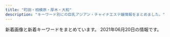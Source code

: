 ```yaml
---
title: "町田・相模原・厚木・大和"
description: "キーワード別にの巨乳アジアン・チャイナエステ嬢情報をまとめました。"
---
```


新着画像と新着キーワードをまとめています。
2021年06月20日の情報です。

<DmmAffiliateIns />
<KeywordTable
  shops={
    [
    {
        "url": "http://nancy.est888.com/",
        "station": "\u5927\u548c\u99c5\u5357\u53e3",
        "name": "Nance",
        "keywords": {},
        "img_links": [
            "http://nancy.est888.com/css/staff/staff03.jpg",
            "http://nancy.est888.com/css/foot.jpg",
            "http://nancy.est888.com/css/top03.jpg",
            "http://nancy.est888.com/css/staff/staff02.jpg",
            "http://nancy.est888.com/css/osusume03.jpg",
            "http://nancy.est888.com/css/top02.jpg",
            "http://nancy.est888.com/css/osusume01.jpg",
            "http://nancy.est888.com/css/m-head.jpg",
            "http://nancy.est888.com/css/staff/staff01.jpg",
            "http://nancy.est888.com/css/osusume02.jpg",
            "http://nancy.est888.com/css/top01.jpg",
            "http://nancy.est888.com/images/call.png"
        ]
    },
    {
        "name": "\u30d4\u30e5\u30a2\u30cf\u30fc\u30c8",
        "url": "http://www.crossi.xyz/",
        "keywords": {},
        "station": "\u672c\u539a\u6728\u99c5\u6771\u53e3",
        "img_links": [
            "http://www.crossi.xyz/uploads/210111/1-2101111429551G.jpg",
            "http://www.crossi.xyz/uploads/200403/1-200403124524956.jpg",
            "http://www.crossi.xyz/templets/default/picture/tt.jpg",
            "http://www.crossi.xyz/uploads/201228/1-20122Q41943338.jpg",
            "http://www.crossi.xyz/uploads/191217/1-19121F95I5240.jpg",
            "http://www.crossi.xyz/uploads/190920/1-1Z920134SY60.jpg",
            "http://www.crossi.xyz/uploads/191122/1-191122162430591.jpg",
            "http://www.crossi.xyz/uploads/210325/1-210325125I5218.jpg",
            "http://www.crossi.xyz/uploads/190925/1-1Z9251500315P.jpg",
            "http://www.crossi.xyz/templets/default/picture/rec1.png",
            "http://www.crossi.xyz/uploads/allimg/180801/1-1PP1091925J2.jpg",
            "http://www.crossi.xyz/uploads/200529/1-2005291A543193.jpg",
            "http://www.crossi.xyz/uploads/191217/1-19121F95615334.jpg",
            "http://www.crossi.xyz/uploads/201102/1-201102150J3926.jpg",
            "http://www.crossi.xyz/uploads/201102/1-201102150K9453.jpg",
            "http://www.crossi.xyz/templets/default/picture/int1.png",
            "http://www.crossi.xyz/uploads/200403/1-200403124533327.jpg",
            "http://www.crossi.xyz/uploads/180906/1-1PZ60934021N.jpg",
            "http://www.crossi.xyz/templets/default/picture/news.jpg",
            "http://www.crossi.xyz/uploads/201127/1-20112G53913193.jpg",
            "http://www.crossi.xyz/uploads/201127/1-20112G53930U0.jpg",
            "http://www.crossi.xyz/uploads/210325/1-210325125H1R5.jpg",
            "http://www.crossi.xyz/uploads/200612/1-200612160U52W.jpg",
            "http://www.crossi.xyz/uploads/201202/1-201202124950B1.jpg",
            "http://www.crossi.xyz/uploads/190920/1-1Z920134U1939.jpg",
            "http://www.crossi.xyz/uploads/200706/1-200F613453VR.jpg",
            "http://www.crossi.xyz/uploads/191106/1-191106100051532.jpg",
            "http://www.crossi.xyz/uploads/200612/1-200612160S0B8.jpg",
            "http://www.crossi.xyz/templets/default/picture/staff_t.jpg",
            "http://www.crossi.xyz/templets/default/picture/interior_t.jpg",
            "http://www.crossi.xyz/uploads/201202/1-201202124933147.jpg",
            "http://www.crossi.xyz/uploads/allimg/180731/1-1PI1145244194.jpg",
            "http://www.crossi.xyz/uploads/190925/1-1Z925145924H3.jpg",
            "http://www.crossi.xyz/uploads/200529/1-2005291A551629.jpg",
            "http://www.crossi.xyz/uploads/191016/1-191016134K2213.jpg",
            "http://www.crossi.xyz/uploads/180905/1-1PZ515095RN.jpg",
            "http://www.crossi.xyz/uploads/201228/1-20122Q4191LP.jpg",
            "http://www.crossi.xyz/uploads/210531/1-2105311P303616.jpg",
            "http://www.crossi.xyz/uploads/200706/1-200F6134600642.jpg",
            "http://www.crossi.xyz/uploads/210111/1-210111143025433.jpg",
            "http://www.crossi.xyz/uploads/210531/1-2105311P252G9.jpg"
        ]
    },
    {
        "img_links": [
            "http://starrysky.ebb.jp/rei.jpg",
            "http://starrysky.ebb.jp/news_bj1.jpg",
            "http://starrysky.ebb.jp/1-1Z62614493c92.jpg",
            "http://starrysky.ebb.jp/top.jpg",
            "http://starrysky.ebb.jp/1-1Z22G61421M9.jpg",
            "http://starrysky.ebb.jp/1-1Z22G61510229.jpg",
            "http://starrysky.ebb.jp/1-1Z22G6112QR.jpg",
            "http://starrysky.ebb.jp/s_news.jpg",
            "http://starrysky.ebb.jp/1.jpg",
            "http://starrysky.ebb.jp/s1.jpg",
            "http://starrysky.ebb.jp/info.jpg",
            "http://starrysky.ebb.jp/1-1Z22G61430623.jpg",
            "http://starrysky.ebb.jp/s_staff.png",
            "http://starrysky.ebb.jp/1-1Z22G60923956.jpg",
            "http://starrysky.ebb.jp/s3.jpg",
            "http://starrysky.ebb.jp/1-1Z22G6095Y93.jpg",
            "http://starrysky.ebb.jp/news_bj3.jpg"
        ],
        "station": "\u672c\u539a\u6728\u99c5\u5317\u53e3",
        "name": "\u661f\u306e\u7a7a",
        "keywords": {
            "89": 1,
            "86": 3,
            "87": 2,
            "E": 5,
            "D": 1
        },
        "url": "http://starrysky.ebb.jp/"
    },
    {
        "name": "AGEHA \uff5e\u30a2\u30b2\u30cf\uff5e",
        "img_links": [
            "http://shegege.site/img/nav-002.png",
            "http://shegege.site/uploads/200602/1-20060211364K04.jpg",
            "http://shegege.site/uploads/210305/1-2103051I911305.jpg",
            "http://shegege.site/img/nav-005.png",
            "http://shegege.site/img/nav-003.png",
            "http://shegege.site/img/nav-001.png",
            "http://shegege.site/uploads/200520/1-2005200S91a39.jpg",
            "http://shegege.site/uploads/190909/1-1ZZ9151421512.jpg",
            "http://shegege.site/img/nav-006.png",
            "http://shegege.site/uploads/200325/1-200325131632G7.jpg",
            "http://shegege.site/uploads/210503/1-21050313454WX.jpg",
            "http://shegege.site/uploads/201224/1-20122412301I25.jpg",
            "http://shegege.site/uploads/200619/1-200619150304G2.jpg",
            "http://shegege.site/uploads/201128/1-20112Q01145319.jpg",
            "http://shegege.site/uploads/191107/1-19110G5523cb.jpg",
            "http://shegege.site/img/nav-004.png",
            "http://shegege.site/uploads/201218/1-20121Q25123912.jpg",
            "http://shegege.site/img/tel.png",
            "http://shegege.site/uploads/210114/1-210114150150196.jpg",
            "http://shegege.site/uploads/200711/1-200G11036344J.jpg",
            "http://shegege.site/uploads/allimg/200711/1-200G1103624.jpg"
        ],
        "url": "http://shegege.site/",
        "station": "\u672c\u539a\u6728\u99c5\u5317\u53e3",
        "keywords": {
            "88": 3,
            "D": 12,
            "G": 1,
            "89": 1,
            "86": 9
        }
    },
    {
        "img_links": [
            "http://tuboan.xyz/_src/32794320/wechatimg136_20190530165104204.jpg",
            "http://tuboan.xyz/_src/32794325/wechatimg162.jpg",
            "http://tuboan.xyz/_src/32794244/3_20190531100402371.jpg",
            "http://tuboan.xyz/_src/32794346/line1.png",
            "http://tuboan.xyz/_src/32794322/wechatimg116_20190529213149608.jpg",
            "http://tuboan.xyz/_src/32794352/1_20190531100800502.jpg",
            "http://tuboan.xyz/_src/32876882/1_20190531100800502.jpg",
            "http://tuboan.xyz/_src/32794342/line1.png",
            "http://tuboan.xyz/_src/32794359/wechatimg148.jpg",
            "http://tuboan.xyz/_src/32794321/wechatimg164.jpg",
            "http://tuboan.xyz/_src/32794336/wechatimg116_20190529213149608.jpg",
            "http://tuboan.xyz/_src/35851913/wechatimg307.jpg",
            "http://tuboan.xyz/_src/39443177/wechatimg76.jpg",
            "http://tuboan.xyz/_src/32794350/line1.png",
            "http://tuboan.xyz/_src/32794184/sign.png",
            "http://tuboan.xyz/_src/32794278/wechatimg178.jpg",
            "http://tuboan.xyz/_src/32794332/wechatimg134.jpg",
            "http://tuboan.xyz/_src/32794338/line1.png",
            "http://tuboan.xyz/_src/32794358/wechatimg148.jpg",
            "http://tuboan.xyz/_src/32794243/wechatimg136_20190530165104204.jpg",
            "http://tuboan.xyz/_src/32794250/line1.png",
            "http://tuboan.xyz/_src/32794348/wechatimg164.jpg",
            "http://tuboan.xyz/_src/32794210/info.jpg",
            "http://tuboan.xyz/_src/32846891/wechatimg134.jpg",
            "http://tuboan.xyz/_src/39443173/wechatimg76.jpg",
            "http://tuboan.xyz/_src/32794280/wechatimg176.jpg",
            "http://tuboan.xyz/_src/39443180/line1.png",
            "http://tuboan.xyz/_src/35851941/line1.png",
            "http://tuboan.xyz/_src/32794214/end.jpg",
            "http://tuboan.xyz/_src/32794324/wechatimg120.jpg",
            "http://tuboan.xyz/_src/32794334/line1.png",
            "http://tuboan.xyz/_src/32794238/zi_staff.png",
            "http://tuboan.xyz/_src/32794276/wechatimg177.jpg",
            "http://tuboan.xyz/_src/32876943/wechatimg179.jpg",
            "http://tuboan.xyz/_src/35851915/wechatimg307.jpg",
            "http://tuboan.xyz/_src/32794329/3_20190531100402371.jpg",
            "http://tuboan.xyz/_src/32794344/wechatimg120.jpg",
            "http://tuboan.xyz/_src/32794328/wechatimg131.jpg",
            "http://tuboan.xyz/_src/32794340/wechatimg162.jpg",
            "http://tuboan.xyz/_src/32794205/s_news.png",
            "http://tuboan.xyz/_src/32794361/wechatimg5740.jpg",
            "http://tuboan.xyz/_src/32794360/wechatimg5740.jpg",
            "http://tuboan.xyz/_src/32794248/wechatimg131.jpg",
            "http://tuboan.xyz/_src/32794327/wechatimg134.jpg",
            "http://tuboan.xyz/_src/32794330/line1.png",
            "http://tuboan.xyz/_src/32794240/line1.png",
            "http://tuboan.xyz/_src/32794246/line1.png"
        ],
        "station": "\u672c\u539a\u6728\u99c5\u5317\u53e3",
        "name": "\u307b\u307b\u3048\u307f",
        "keywords": {},
        "url": "http://tuboan.xyz/"
    },
    {
        "keywords": {
            "85": 8,
            "C": 38,
            "88": 2,
            "84": 6,
            "80": 2,
            "87": 10,
            "D": 8
        },
        "img_links": [
            "http://www.luckybaby.esturl.com/files/005.jpg",
            "http://www.luckybaby.esturl.com/files/006.jpg",
            "http://www.luckybaby.esturl.com/files/007.jpg",
            "http://www.luckybaby.esturl.com/files/004.jpg",
            "http://www.luckybaby.esturl.com/files/001.jpg",
            "http://www.luckybaby.esturl.com/files/002.jpg",
            "http://www.luckybaby.esturl.com/files/003.jpg",
            "http://www.luckybaby.esturl.com/common/img/image1.jpg",
            "http://www.luckybaby.esturl.com/common/img/tel2.png",
            "http://www.luckybaby.esturl.com/common/img/top_img001.png",
            "http://www.luckybaby.esturl.com/common/img/image3.jpg",
            "http://www.luckybaby.esturl.com/photo_news/upimg/4320060c42b7485eb2_0.jpg",
            "http://www.luckybaby.esturl.com/files/008.jpg",
            "http://www.luckybaby.esturl.com/common/img/image2.jpg"
        ],
        "station": "\u5927\u548c\u99c5\u5317\u53e3",
        "url": "http://www.luckybaby.esturl.com/",
        "name": "Lucky Baby"
    },
    {
        "img_links": [],
        "name": "\u871c\u30fb\u307f\u3064",
        "keywords": {},
        "url": "https://mitsu.iest.info/",
        "station": "\u76f8\u6a21\u5927\u91ce\u99c5\u5357\u53e3"
    },
    {
        "name": "\u591c\u306e\u5922",
        "station": "JR\u753a\u7530\u99c5",
        "keywords": {
            "C": 2,
            "87": 1,
            "E": 1,
            "84": 2,
            "86": 2
        },
        "img_links": [
            "http://dream.ebb.jp/images/nav_link02.png",
            "http://dream.ebb.jp/qr.jpg",
            "http://dream.ebb.jp/images/call.png",
            "http://dream.ebb.jp/images/tel.png",
            "http://dream.ebb.jp/2/uploadimg/1620482919.jpg",
            "http://dream.ebb.jp/2/uploadimg/1622184254.jpg",
            "http://dream.ebb.jp/2/uploadimg/1622184163.jpg",
            "http://dream.ebb.jp/images/nav_link06.png",
            "http://dream.ebb.jp/images/nav_link01.png",
            "http://dream.ebb.jp/2/uploadimg/1622184230.jpg",
            "http://dream.ebb.jp/2/uploadimg/1620491495.jpeg",
            "http://dream.ebb.jp/2/uploadimg/1622184119.jpg",
            "http://dream.ebb.jp/images/side_mobile.jpg",
            "http://dream.ebb.jp/images/pagetop.png",
            "http://dream.ebb.jp/images/tit_pick.png",
            "http://dream.ebb.jp/images/nav_link03.png",
            "http://dream.ebb.jp/images/nav_link05.png",
            "http://dream.ebb.jp/images/nav_link04.png"
        ],
        "url": "http://dream.ebb.jp/"
    },
    {
        "name": "Loves \u30e9\u30d0\u30fc\u30ba",
        "station": "\u6d77\u8001\u540d\u99c5\u6771\u53e3",
        "keywords": {
            "D": 36,
            "E": 12,
            "85": 18,
            "83": 12,
            "C": 11,
            "87": 12,
            "86": 6
        },
        "img_links": [
            "https://chokoi.tyo.cm/images/link_nav06.jpg",
            "https://chokoi.tyo.cm/images/room4.jpg",
            "https://chokoi.tyo.cm/images/room3.jpg",
            "https://chokoi.tyo.cm/images/ac2.jpg",
            "https://chokoi.tyo.cm/images/sp_top.jpg",
            "https://chokoi.tyo.cm/images/img_service03.jpg",
            "https://chokoi.tyo.cm/images/link_nav04.jpg",
            "https://chokoi.tyo.cm/images/end.png",
            "https://chokoi.tyo.cm/images/sp_nav02.png",
            "https://chokoi.tyo.cm/images/link_nav02.jpg",
            "https://chokoi.tyo.cm/photos/sites/79/2021/03/2021030906125066.jpg",
            "https://chokoi.tyo.cm/photos/sites/79/2021/06/2021061107201879.jpg",
            "https://chokoi.tyo.cm/images/sp_tit_news.png",
            "https://chokoi.tyo.cm/images/top.png",
            "https://chokoi.tyo.cm/images/card.png",
            "https://chokoi.tyo.cm/images/link_nav05.jpg",
            "https://chokoi.tyo.cm/images/img_service01.jpg",
            "https://chokoi.tyo.cm/images/ac1.jpg",
            "https://chokoi.tyo.cm/images/sp_nav01.png",
            "https://chokoi.tyo.cm/images/img_service02.jpg",
            "https://chokoi.tyo.cm/images/link_nav01.jpg",
            "https://chokoi.tyo.cm/images/room2.jpg",
            "https://chokoi.tyo.cm/photos/sites/79/2021/03/2021030906125324.jpg",
            "https://chokoi.tyo.cm/photos/sites/79/2021/03/202103090612546.jpg",
            "https://chokoi.tyo.cm/photos/sites/79/2021/04/2021040405151464.jpg",
            "https://chokoi.tyo.cm/images/sp_nav03.png",
            "https://chokoi.tyo.cm/images/sp_end.jpg",
            "https://chokoi.tyo.cm/photos/sites/79/2021/05/2021050801194096.jpg",
            "https://chokoi.tyo.cm/photos/sites/79/2021/03/2021030906125267.jpg",
            "https://chokoi.tyo.cm/images/room1.jpg",
            "https://chokoi.tyo.cm/images/link_nav03.jpg",
            "https://chokoi.tyo.cm/photos/sites/79/2021/04/2021040405151563.jpg",
            "https://chokoi.tyo.cm/photos/sites/79/2021/03/2021030906125613.jpg",
            "https://chokoi.tyo.cm/images/sp_tit_staff.png"
        ],
        "url": "https://chokoi.tyo.cm/"
    },
    {
        "station": "\u5927\u548c\u99c5\u5357\u53e3",
        "name": "\u6021\u697d-\u30a4\u30e9\u30af-",
        "url": "http://xn--cckdr4sjcn.com/",
        "keywords": {
            "D": 24,
            "E": 6,
            "86": 33,
            "C": 3
        },
        "img_links": [
            "http://xn--cckdr4sjcn.com/images/cg07.jpg",
            "http://xn--cckdr4sjcn.com/images/cg02.jpg",
            "http://xn--cckdr4sjcn.com/images/r3.jpg",
            "http://xn--cckdr4sjcn.com/images/cg03.jpg",
            "http://xn--cckdr4sjcn.com/images/cg13.jpg",
            "http://xn--cckdr4sjcn.com/images/cg01.jpg",
            "http://xn--cckdr4sjcn.com/images/r2.jpg",
            "http://xn--cckdr4sjcn.com/images/top.png",
            "http://xn--cckdr4sjcn.com/images/evetop.png",
            "http://xn--cckdr4sjcn.com/images/cg11.jpg",
            "http://xn--cckdr4sjcn.com/images/r1.jpg",
            "http://xn--cckdr4sjcn.com/images/cg10.jpg",
            "http://xn--cckdr4sjcn.com/images/staff_s.png",
            "http://xn--cckdr4sjcn.com/images/cg12.jpg",
            "http://xn--cckdr4sjcn.com/images/kan.jpg",
            "http://xn--cckdr4sjcn.com/images/news.png",
            "http://xn--cckdr4sjcn.com/images/cg09.jpg",
            "http://xn--cckdr4sjcn.com/images/cg06.jpg",
            "http://xn--cckdr4sjcn.com/images/cg08.jpg",
            "http://xn--cckdr4sjcn.com/images/r4.jpg",
            "http://xn--cckdr4sjcn.com/images/cg05.jpg"
        ]
    },
    {
        "url": "http://www.kangobijin.esturl.com/",
        "img_links": [
            "http://www.kangobijin.esturl.com/images/top-left01.jpg",
            "http://www.kangobijin.esturl.com/images/m-top-right04.jpg",
            "http://www.kangobijin.esturl.com/photo_news/upimg/52419609354852fd79_1.jpg",
            "http://www.kangobijin.esturl.com/images/m-yejiao.jpg",
            "http://www.kangobijin.esturl.com/files/008.jpg",
            "http://www.kangobijin.esturl.com/images/m-top-right03.jpg",
            "http://www.kangobijin.esturl.com/images/m-top02.jpg",
            "http://www.kangobijin.esturl.com/images/m-left.jpg",
            "http://www.kangobijin.esturl.com/images/m-top-right01.jpg",
            "http://www.kangobijin.esturl.com/photo_news/upimg/4147560a2039cad684_0.jpg",
            "http://www.kangobijin.esturl.com/files/004.jpg",
            "http://www.kangobijin.esturl.com/images/m-top03.jpg",
            "http://www.kangobijin.esturl.com/photo_news/upimg/92816607e656024bde_1.jpg",
            "http://www.kangobijin.esturl.com/images/call.png",
            "http://www.kangobijin.esturl.com/photo_news/upimg/8277060bdb4e88270a_0.jpg",
            "http://www.kangobijin.esturl.com/photo_news/upimg/52419609354852fd79_0.jpg",
            "http://www.kangobijin.esturl.com/images/m-right.jpg",
            "http://www.kangobijin.esturl.com/files/001.jpg",
            "http://www.kangobijin.esturl.com/images/m-head.jpg",
            "http://www.kangobijin.esturl.com/files/009.jpg",
            "http://www.kangobijin.esturl.com/photo_news/upimg/92816607e656024bde_0.jpg",
            "http://www.kangobijin.esturl.com/files/002.jpg",
            "http://www.kangobijin.esturl.com/files/007.jpg",
            "http://www.kangobijin.esturl.com/files/010.jpg",
            "http://www.kangobijin.esturl.com/images/m-top-right02.jpg",
            "http://www.kangobijin.esturl.com/photo_news/upimg/8277060bdb4e88270a_1.jpg",
            "http://www.kangobijin.esturl.com/photo_news/upimg/4147560a2039cad684_1.jpg",
            "http://www.kangobijin.esturl.com/files/003.jpg",
            "http://www.kangobijin.esturl.com/files/005.jpg"
        ],
        "name": "\u770b\u8b77\u7f8e\u4eba",
        "station": "\u4e2d\u592e\u6797\u9593\u99c5\u5317\u53e3",
        "keywords": {
            "D": 18,
            "88": 2,
            "87": 16
        }
    },
    {
        "keywords": {},
        "url": "http://shonoyou.me-es.com/",
        "name": "\u521d\u306e\u8449",
        "station": "\u5ea7\u9593\u99c5\u897f\u53e3",
        "img_links": [
            "http://shonoyou.me-es.com/images/index_25.jpg",
            "http://shonoyou.me-es.com/girl/018.jpg",
            "http://shonoyou.me-es.com/girl/012.jpg",
            "http://shonoyou.me-es.com/images/index_24.jpg",
            "http://shonoyou.me-es.com/images/rec.jpg",
            "http://shonoyou.me-es.com/images/index_05.jpg",
            "http://shonoyou.me-es.com/images/index_11.jpg",
            "http://shonoyou.me-es.com/images/rec_10.jpg",
            "http://shonoyou.me-es.com/images/index_20.jpg",
            "http://shonoyou.me-es.com/girl/00.jpg",
            "http://shonoyou.me-es.com/images/index_22.jpg",
            "http://shonoyou.me-es.com/girl/09.jpg",
            "http://shonoyou.me-es.com/images/index_12.jpg",
            "http://shonoyou.me-es.com/images/index_27.jpg",
            "http://shonoyou.me-es.com/images/info_10.jpg",
            "http://shonoyou.me-es.com/images/staff_10.jpg",
            "http://shonoyou.me-es.com/images/index_02.jpg",
            "http://shonoyou.me-es.com/images/index_17.jpg",
            "http://shonoyou.me-es.com/images/index_07.jpg",
            "http://shonoyou.me-es.com/images/top.jpg",
            "http://shonoyou.me-es.com/images/info.jpg",
            "http://shonoyou.me-es.com/images/top2.jpg",
            "http://shonoyou.me-es.com/images/index_04.jpg",
            "http://shonoyou.me-es.com/images/index_19.jpg",
            "http://shonoyou.me-es.com/images/index_16.jpg",
            "http://shonoyou.me-es.com/images/index_10.jpg",
            "http://shonoyou.me-es.com/images/index_14.jpg",
            "http://shonoyou.me-es.com/images/index_03.jpg",
            "http://shonoyou.me-es.com/images/index_21.jpg",
            "http://shonoyou.me-es.com/images/index_09.jpg",
            "http://shonoyou.me-es.com/images/index_06.jpg"
        ]
    },
    {
        "station": "\u6d77\u8001\u540d\u99c5\u6771\u53e3",
        "name": "\u30e9\u30d5\u30a7\u30b9\u30bf",
        "img_links": [
            "https://lafesta.ests.jp/images/pick.jpg",
            "https://lafesta.ests.jp/images/mobile.jpg",
            "https://lafesta.ests.jp/photos/sites/43/2020/09/2020092918240213.jpg",
            "https://lafesta.ests.jp/images/s_staff.jpg",
            "https://lafesta.ests.jp/images/staff0.jpg",
            "https://lafesta.ests.jp/images/s_news.jpg",
            "https://lafesta.ests.jp/photos/sites/43/2020/11/2020111211332413.jpg",
            "https://lafesta.ests.jp/images/pick_bj2.jpg",
            "https://lafesta.ests.jp/images/s3.jpg",
            "https://lafesta.ests.jp/images/s1.jpg",
            "https://lafesta.ests.jp/images/photo.jpg",
            "https://lafesta.ests.jp/photos/sites/43/2018/06/201806260314216.jpg",
            "https://lafesta.ests.jp/images/top.jpg",
            "https://lafesta.ests.jp/photos/sites/43/2019/05/2019052513415829.jpg",
            "https://lafesta.ests.jp/images/pick1.jpg",
            "https://lafesta.ests.jp/photos/sites/43/2018/06/2018062603142188.jpg"
        ],
        "keywords": {
            "C": 9
        },
        "url": "https://lafesta.ests.jp/"
    },
    {
        "img_links": [
            "http://momoka.est888.com/css/staff/staff01.jpg",
            "http://momoka.est888.com/css/top01.jpg",
            "http://momoka.est888.com/css/head.jpg",
            "http://momoka.est888.com/images/call.png",
            "http://momoka.est888.com/css/staff/staff03.jpg",
            "http://momoka.est888.com/css/staff/staff02.jpg",
            "http://momoka.est888.com/css/staff/staff05.jpg",
            "http://momoka.est888.com/css/staff/staff06.jpg",
            "http://momoka.est888.com/css/foot.jpg",
            "http://momoka.est888.com/css/staff/staff04.jpg"
        ],
        "url": "http://momoka.est888.com/",
        "name": "\u3082\u3082\u304b\u3061\u3083\u3093",
        "station": "\u672c\u539a\u6728\u99c5\u6771\u53e3",
        "keywords": {
            "C": 6,
            "D": 2,
            "E": 3,
            "90": 1,
            "89": 1,
            "91": 1,
            "92": 1,
            "85": 1
        }
    },
    {
        "url": "http://sh-firstclass.work/",
        "img_links": [
            "http://sh-firstclass.work/uploads/210326/1-210326134213528.jpg",
            "http://sh-firstclass.work/uploads/210326/1-210326134121J8.jpg",
            "http://sh-firstclass.work/uploads/210326/1-21032613414Q62.jpg",
            "http://sh-firstclass.work/uploads/210618/1-21061Q3121T55.jpg",
            "http://sh-firstclass.work/uploads/210326/1-21032613413cB.jpg",
            "http://sh-firstclass.work/uploads/210326/1-210326134000921.jpg",
            "http://sh-firstclass.work/uploads/210326/1-210326134301944.jpg",
            "http://sh-firstclass.work/uploads/210326/1-210326134040231.jpg",
            "http://sh-firstclass.work/uploads/210511/1-2105111HINE.jpg",
            "http://sh-firstclass.work/uploads/210326/1-210326134033351.jpg",
            "http://sh-firstclass.work/uploads/210618/1-21061Q31235X8.jpg",
            "http://sh-firstclass.work/templets/default/picture/therapis.png",
            "http://sh-firstclass.work/templets/default/picture/home.png",
            "http://sh-firstclass.work/uploads/210326/1-210326134231563.jpg",
            "http://sh-firstclass.work/uploads/210326/1-2103261342231O.jpg",
            "http://sh-firstclass.work/uploads/210326/1-210326134104H6.jpg",
            "http://sh-firstclass.work/uploads/210618/1-21061Q31244609.jpg",
            "http://sh-firstclass.work/uploads/210326/1-21032613415C17.jpg",
            "http://sh-firstclass.work/uploads/210326/1-210326133951633.jpg",
            "http://sh-firstclass.work/uploads/210511/1-2105111HKc62.jpg",
            "http://sh-firstclass.work/uploads/210326/1-2103261343161B.jpg",
            "http://sh-firstclass.work/uploads/210326/1-21032613404NO.jpg",
            "http://sh-firstclass.work/uploads/210326/1-21032613400NV.jpg",
            "http://sh-firstclass.work/uploads/210511/1-2105111HJX24.jpg",
            "http://sh-firstclass.work/uploads/210326/1-210326134113Z6.jpg",
            "http://sh-firstclass.work/uploads/210326/1-2103261343092Q.jpg"
        ],
        "name": "FIRST CLASS",
        "keywords": {
            "\u4e73": 2,
            "\u304a\u3063\u3071\u3044": 2
        },
        "station": "\u5c0f\u7530\u6025\u76f8\u6a21\u539f\u99c5\u5317\u53e3"
    },
    {
        "img_links": [
            "http://es-flower.work/images/int1.png",
            "http://es-flower.work/images/mobile.jpg",
            "http://es-flower.work/staff/yuri.jpg",
            "http://es-flower.work/images/2.jpg",
            "http://es-flower.work/img/yuri1.jpg",
            "http://es-flower.work/images/sys2.png",
            "http://es-flower.work/images/int2.png",
            "http://es-flower.work/img/yumi1.jpg",
            "http://es-flower.work/images/b2.jpg",
            "http://es-flower.work/images/1.jpg",
            "http://es-flower.work/images/b3.jpg",
            "http://es-flower.work/images/sys1.png",
            "http://es-flower.work/images/tel.jpg",
            "http://es-flower.work/images/rec1.png",
            "http://es-flower.work/images/head.jpg",
            "http://es-flower.work/img/yuki1.jpg",
            "http://es-flower.work/images/tg.jpg",
            "http://es-flower.work/images/staff_t.jpg",
            "http://es-flower.work/images/interior_t.jpg",
            "http://es-flower.work/images/3.jpg",
            "http://es-flower.work/images/news.jpg",
            "http://es-flower.work/staff/yuki.jpg",
            "http://es-flower.work/images/rec2.jpg",
            "http://es-flower.work/staff/yumi.jpg"
        ],
        "url": "http://es-flower.work/",
        "name": "\u8594\u8587\u5712",
        "station": "\u5927\u548c\u99c5\u5317\u53e3",
        "keywords": {}
    },
    {
        "name": "\u30b9\u30de\u30a4\u30eb",
        "url": "http://www.spun.work/",
        "keywords": {},
        "img_links": [
            "http://www.spun.work/images/2.jpg",
            "http://www.spun.work/images/news.png",
            "http://www.spun.work/images/1.jpg",
            "http://www.spun.work/images/info.png",
            "http://www.spun.work/images/5.jpg",
            "http://www.spun.work/images/line.png",
            "http://www.spun.work/img/yuyu1.jpg",
            "http://www.spun.work/images/ta.jpg",
            "http://www.spun.work/images/tel.jpg",
            "http://www.spun.work/images/sys2.png",
            "http://www.spun.work/images/staff_t.jpg",
            "http://www.spun.work/images/sys1.png",
            "http://www.spun.work/images/int2.png",
            "http://www.spun.work/img/maki1.jpg",
            "http://www.spun.work/images/3.jpg",
            "http://www.spun.work/img/nana1.jpg",
            "http://www.spun.work/images/mobile.jpg",
            "http://www.spun.work/images/interior_t.jpg",
            "http://www.spun.work/images/4.jpg",
            "http://www.spun.work/img/yuki1.jpg",
            "http://www.spun.work/img/mari1.jpg",
            "http://www.spun.work/images/int1.png",
            "http://www.spun.work/images/head.jpg"
        ],
        "station": "\u76f8\u6a21\u5927\u91ce\u99c5\u5357\u53e3"
    },
    {
        "img_links": [
            "http://ciswand.xyz/static/picture/s_staff.png",
            "http://ciswand.xyz/static/picture/news.png",
            "http://ciswand.xyz/static/picture/s3.jpg",
            "http://ciswand.xyz/static/picture/room3.jpg",
            "http://ciswand.xyz/static/picture/s1.jpg",
            "http://ciswand.xyz/uploads/210325/1-210325150H25W.jpg",
            "http://ciswand.xyz/uploads/210420/1-21042015244CI.jpg",
            "http://ciswand.xyz/static/picture/top.png",
            "http://ciswand.xyz/static/picture/room4.jpg",
            "http://ciswand.xyz/uploads/210406/1-2104060U953102.jpg",
            "http://ciswand.xyz/uploads/210325/1-210325150T5951.jpg",
            "http://ciswand.xyz/static/picture/room2.jpg",
            "http://ciswand.xyz/static/picture/room1.jpg",
            "http://ciswand.xyz/static/picture/mobile.jpg",
            "http://ciswand.xyz/uploads/210325/1-210325150PK93.jpg"
        ],
        "url": "http://ciswand.xyz/",
        "name": "\u9999\u871c\u6e7e",
        "station": "\u4e2d\u592e\u6797\u9593\u99c5\u5317\u53e3",
        "keywords": {}
    },
    {
        "keywords": {
            "E": 17,
            "89": 14,
            "90": 2
        },
        "url": "http://shizukachan.work/",
        "img_links": [
            "http://shizukachan.work/picture/news_bj3.jpg",
            "http://shizukachan.work/uploads/210424/1-21042412423RD.jpg",
            "http://shizukachan.work/picture/ac2.jpg",
            "http://shizukachan.work/uploads/201116/1-2011161311591A.jpg",
            "http://shizukachan.work/uploads/210113/1-2101130U955E4.jpg",
            "http://shizukachan.work/uploads/210327/1-21032G01S6322.jpg",
            "http://shizukachan.work/uploads/210619/1-21061912331X06.jpg",
            "http://shizukachan.work/uploads/210527/1-21052G04950452.jpg",
            "http://shizukachan.work/uploads/210424/1-2104241242591H.jpg",
            "http://shizukachan.work/uploads/201218/1-20121Q55215214.jpg",
            "http://shizukachan.work/uploads/210104/1-2101041HQ5144.jpg",
            "http://shizukachan.work/uploads/201116/1-201116131245247.jpg",
            "http://shizukachan.work/uploads/210113/1-2101130Z012A0.jpg",
            "http://shizukachan.work/picture/s_staff.png",
            "http://shizukachan.work/picture/s_news.jpg",
            "http://shizukachan.work/picture/top.jpg",
            "http://shizukachan.work/uploads/210619/1-21061912325J12.jpg",
            "http://shizukachan.work/uploads/210619/1-21061912330X33.jpg",
            "http://shizukachan.work/uploads/210527/1-21052G049312T.jpg",
            "http://shizukachan.work/uploads/210424/1-21042412424Wc.jpg",
            "http://shizukachan.work/picture/ac1.jpg",
            "http://shizukachan.work/picture/info.jpg",
            "http://shizukachan.work/uploads/201218/1-20121Q55311a8.jpg",
            "http://shizukachan.work/uploads/210527/1-21052G04940952.jpg",
            "http://shizukachan.work/uploads/201218/1-20121Q55235W4.jpg",
            "http://shizukachan.work/uploads/210113/1-2101130Z003120.jpg",
            "http://shizukachan.work/picture/s1.jpg",
            "http://shizukachan.work/picture/s3.jpg",
            "http://shizukachan.work/picture/news_bj1.jpg",
            "http://shizukachan.work/uploads/201116/1-20111613123G45.jpg"
        ],
        "station": "\u672c\u539a\u6728\u99c5\u5317\u53e3",
        "name": "\u3057\u305a\u304b\u3061\u3083\u3093"
    },
    {
        "keywords": {},
        "url": "https://hm705.jpn.cm/",
        "station": "JR\u6a4b\u672c\u99c5\u5317\u53e3",
        "name": "\u30ab\u30a8\u30eb\u306e\u5bb6",
        "img_links": []
    },
    {
        "station": "JR\u76f8\u6a21\u539f\u99c5\u5357\u53e3",
        "keywords": {
            "D": 8
        },
        "url": "http://xizanonb.xyz/",
        "name": "\u697d\u3057\u3044",
        "img_links": [
            "http://xizanonb.xyz/uploads/210517/1-21051GR213b6.jpg",
            "http://xizanonb.xyz/uploads/210616/1-2106160U55U92.jpg",
            "http://xizanonb.xyz/templets/default/picture/news.jpg",
            "http://xizanonb.xyz/templets/default/picture/head.jpg",
            "http://xizanonb.xyz/templets/default/picture/staff_t.jpg",
            "http://xizanonb.xyz/uploads/210517/1-21051GRT5U7.jpg",
            "http://xizanonb.xyz/uploads/210517/1-21051GQ23cJ.jpg",
            "http://xizanonb.xyz/uploads/180620/1-1P62010154K00.png",
            "http://xizanonb.xyz/uploads/210609/1-210609163301E9.jpg",
            "http://xizanonb.xyz/uploads/201021/1-201021125616202.png",
            "http://xizanonb.xyz/uploads/180620/1-1P62010193X63.jpg",
            "http://xizanonb.xyz/templets/default/picture/interior_t.jpg",
            "http://xizanonb.xyz/uploads/201021/1-201021125600292.png",
            "http://xizanonb.xyz/uploads/210610/1-210610140230D9.jpg",
            "http://xizanonb.xyz/uploads/210611/1-210611095449353.jpg",
            "http://xizanonb.xyz/templets/default/picture/rec1.png",
            "http://xizanonb.xyz/uploads/210517/1-21051GR02MS.jpg"
        ]
    },
    {
        "url": "http://yikoi.work/",
        "station": "JR\u753a\u7530\u99c5",
        "keywords": {},
        "img_links": [
            "http://yikoi.work/images/sys3.png",
            "http://yikoi.work/sp/images/interior_t.jpg",
            "http://yikoi.work/images/2.jpg",
            "http://yikoi.work/images/6.jpg",
            "http://yikoi.work/images/staff_t.png",
            "http://yikoi.work/sp/images/head.jpg",
            "http://yikoi.work/img/sakura1.jpg",
            "http://yikoi.work/sp/menu/staff.jpg",
            "http://yikoi.work/sp/staff/kana.jpg",
            "http://yikoi.work/images/int1.png",
            "http://yikoi.work/sp/img/rao1.jpg",
            "http://yikoi.work/images/5.jpg",
            "http://yikoi.work/images/line.png",
            "http://yikoi.work/sp/images/int4.jpg",
            "http://yikoi.work/sp/images/sisu_t.jpg",
            "http://yikoi.work/sp/img/kana1.jpg",
            "http://yikoi.work/images/3.jpg",
            "http://yikoi.work/images/1.jpg",
            "http://yikoi.work/images/head.jpg",
            "http://yikoi.work/sp/images/tel.jpg",
            "http://yikoi.work/sp/images/info.jpg",
            "http://yikoi.work/images/sys1.jpg",
            "http://yikoi.work/images/4.jpg",
            "http://yikoi.work/sp/images/tg.jpg",
            "http://yikoi.work/sp/images/int2.jpg",
            "http://yikoi.work/images/rec1.png",
            "http://yikoi.work/sp/staff/rika.jpg",
            "http://yikoi.work/img/mimi1.jpg",
            "http://yikoi.work/img/rika1.jpg",
            "http://yikoi.work/sp/images/sys3.png",
            "http://yikoi.work/sp/img/mei1.jpg",
            "http://yikoi.work/sp/images/news_t.jpg",
            "http://yikoi.work/sp/staff/mei.jpg",
            "http://yikoi.work/sp/images/sys2.jpg",
            "http://yikoi.work/sp/img/sakura1.jpg",
            "http://yikoi.work/images/interior_t.png",
            "http://yikoi.work/sp/img/rika1.jpg",
            "http://yikoi.work/images/rec2.png",
            "http://yikoi.work/sp/staff/sakura.jpg",
            "http://yikoi.work/images/mobile.jpg",
            "http://yikoi.work/images/news_t.jpg",
            "http://yikoi.work/sp/img/mimi1.jpg",
            "http://yikoi.work/sp/staff/mimi.jpg",
            "http://yikoi.work/sp/images/int3.jpg",
            "http://yikoi.work/sp/staff/rao.jpg",
            "http://yikoi.work/images/sm.jpg",
            "http://yikoi.work/sp/images/footer.png",
            "http://yikoi.work/sp/images/sys1.jpg",
            "http://yikoi.work/sp/images/int1.png",
            "http://yikoi.work/sp/staff/nene.jpg",
            "http://yikoi.work/sp/images/int5.jpg",
            "http://yikoi.work/sp/images/rec1.jpg",
            "http://yikoi.work/images/7.jpg",
            "http://yikoi.work/sp/images/staff_t.jpg",
            "http://yikoi.work/sp/images/int2.png",
            "https://m-este.com/wp-content/uploads/2020/12/\u0083\u0081\u0083\u0093\u0083G\u0083XC\u0083\u0081\u0083\u009388.png",
            "http://yikoi.work/sp/menu/top.jpg",
            "http://yikoi.work/images/sisu.png",
            "http://yikoi.work/sp/images/sisu.jpg",
            "http://yikoi.work/sp/img/nene1.jpg",
            "http://yikoi.work/images/sys2.jpg",
            "http://yikoi.work/img/kana1.jpg",
            "http://yikoi.work/img/rao1.jpg",
            "http://yikoi.work/img/nene1.jpg",
            "http://yikoi.work/sp/images/rec2.jpg",
            "http://yikoi.work/images/int2.png",
            "http://yikoi.work/img/mei1.jpg"
        ],
        "name": "\u61a9 \uff5eikoi\uff5e"
    },
    {
        "station": "\u5c0f\u7530\u6025\u76f8\u6a21\u539f\u99c5\u5357\u53e3",
        "name": "\u30e6\u30ea\u30ab",
        "img_links": [
            "http://wuraralu.xyz/static/picture/mobile.jpg",
            "http://wuraralu.xyz/static/picture/s1.jpg",
            "http://wuraralu.xyz/uploads/210419/1-210419161210I4.jpg",
            "http://wuraralu.xyz/static/picture/room3.jpg",
            "http://wuraralu.xyz/static/picture/room4.jpg",
            "http://wuraralu.xyz/uploads/210419/1-2104191613213I.jpg",
            "http://wuraralu.xyz/uploads/210419/1-210419161230J4.jpg",
            "http://wuraralu.xyz/static/picture/s_staff.png",
            "http://wuraralu.xyz/static/picture/room1.jpg",
            "http://wuraralu.xyz/static/picture/top.png",
            "http://wuraralu.xyz/static/picture/news.png",
            "http://wuraralu.xyz/static/picture/room2.jpg",
            "http://wuraralu.xyz/static/picture/s3.jpg"
        ],
        "url": "http://wuraralu.xyz/",
        "keywords": {}
    },
    {
        "img_links": [
            "https://soft.estjp.info/css/osusume02.jpg",
            "https://soft.estjp.info/css/top-right002.jpg",
            "https://soft.estjp.info/css/baner.jpg",
            "https://soft.estjp.info/css/staff/staff01.jpg",
            "https://soft.estjp.info/css/nav/nav-002.jpg",
            "https://soft.estjp.info/css/01.jpg",
            "https://soft.estjp.info/css/nav/nav-001.jpg",
            "https://soft.estjp.info/css/nav/nav-004.jpg",
            "https://soft.estjp.info/css/foot-tel01.png",
            "https://soft.estjp.info/css/staff/staff02.jpg",
            "https://soft.estjp.info/css/staff/staff03.jpg",
            "https://soft.estjp.info/css/head01.jpg",
            "https://soft.estjp.info/css/nav/nav-003.jpg",
            "https://soft.estjp.info/css/nav/nav-006.jpg",
            "https://soft.estjp.info/css/nav/nav-005.jpg"
        ],
        "keywords": {
            "92": 1,
            "D": 1,
            "89": 1,
            "E": 2,
            "88": 1
        },
        "station": "JR\u753a\u7530\u99c5\u5317\u53e3",
        "url": "https://soft.estjp.info/",
        "name": "Soft girl"
    },
    {
        "station": "\u76f8\u6a21\u5927\u91ce\u99c5\u5317\u53e3",
        "url": "http://t-rose.work/",
        "name": "\u591c\u6765\u9999",
        "img_links": [
            "http://t-rose.work/img/mimi1.jpg",
            "http://t-rose.work/img/yuri1.jpg",
            "http://t-rose.work/images/interior_t.jpg",
            "http://t-rose.work/images/rec2.png",
            "http://t-rose.work/staff/mimi.jpg",
            "http://t-rose.work/images/staff_t.jpg",
            "http://t-rose.work/img/nana1.jpg",
            "http://t-rose.work/images/int1.png",
            "http://t-rose.work/images/int2.png",
            "http://t-rose.work/images/rec1.jpg",
            "http://t-rose.work/staff/eri.jpg",
            "http://t-rose.work/images/head.jpg",
            "http://t-rose.work/staff/nana.jpg",
            "http://t-rose.work/images/tg.jpg",
            "http://t-rose.work/staff/ka.jpg",
            "http://t-rose.work/images/news.jpg",
            "http://t-rose.work/images/sys.png",
            "http://t-rose.work/staff/yuri.jpg",
            "http://t-rose.work/img/ka1.jpg",
            "http://t-rose.work/img/eri1.jpg",
            "http://t-rose.work/images/up.png"
        ],
        "keywords": {}
    },
    {
        "keywords": {
            "D": 1,
            "91": 1,
            "90": 3,
            "88": 2,
            "84": 1,
            "\u4e73": 2,
            "\u30bb\u30af\u30b7\u30fc": 134,
            "82": 1,
            "92": 1
        },
        "url": "http://sagamiono.net/",
        "name": "\u30b3\u30b9\u30e2\u30b9",
        "img_links": [
            "http://sagamiono.net/images/slider/01.jpg",
            "http://sagamiono.net/images/slider/03.jpg",
            "http://sagamiono.net/staffPhoto/s20210114023057.jpg",
            "http://sagamiono.net/staffPhoto/s20210114023233.jpg",
            "http://sagamiono.net/images/showFrame.png",
            "http://sagamiono.net/staffPhoto/b20210114023244.jpg",
            "http://sagamiono.net/images/gallery/01.jpg",
            "http://sagamiono.net/images/returnBtn.png",
            "http://sagamiono.net/staffPhoto/b20210114023057.jpg",
            "http://sagamiono.net/staffPhoto/b20210114023255.jpg",
            "http://sagamiono.net/staffPhoto/s20210114023255.jpg",
            "http://sagamiono.net/staffPhoto/b20210114023211.jpg",
            "http://sagamiono.net/images/slider/04.jpg",
            "http://sagamiono.net/staffPhoto/s20210114023151.jpg",
            "http://sagamiono.net/uploadfiles/Image/campaignSagamionoNetNatsu.jpg",
            "http://sagamiono.net/staffPhoto/s20210114023130.jpg",
            "http://sagamiono.net/staffPhoto/b20210114023233.jpg",
            "http://sagamiono.net/images/slider/02.jpg",
            "http://sagamiono.net/uploadfiles/Image/image(3).png",
            "http://sagamiono.net/staffPhoto/b20210114023117.jpg",
            "http://sagamiono.net/staffPhoto/b20210114023130.jpg",
            "http://sagamiono.net/staffPhoto/s20210114023117.jpg",
            "http://sagamiono.net/staffPhoto/s20210114023211.jpg",
            "http://sagamiono.net/images/mobile.jpg",
            "http://sagamiono.net/staffPhoto/s20210114023244.jpg",
            "http://sagamiono.net/staffPhoto/b20210318163535.jpg",
            "http://sagamiono.net/images/gallery/04.jpg",
            "http://sagamiono.net/uploadfiles/images/08.jpg",
            "http://sagamiono.net/images/gallery/02.jpg",
            "http://sagamiono.net/images/gallery/03.jpg",
            "http://sagamiono.net/staffPhoto/s20210318163535.jpg",
            "http://sagamiono.net/staffPhoto/b20210114023151.jpg",
            "http://sagamiono.net/uploadfiles/images/052.jpg"
        ],
        "station": "\u76f8\u6a21\u5927\u91ce\u99c5\u5317\u53e3"
    },
    {
        "keywords": {},
        "station": "JR\u753a\u7530\u99c5\u5317\u53e3",
        "img_links": [
            "http://aroma-himawari.com/img/girl/extra/staff-6-0.jpg",
            "http://aroma-himawari.com/img/material/elegant-13.jpg",
            "http://aroma-himawari.com/img/material/elegant-11.jpg",
            "http://aroma-himawari.com/img/girl/list/staff-4.jpg",
            "http://aroma-himawari.com/img/girl/pickup/pickup-3.jpg",
            "http://aroma-himawari.com/img/girl/pickup/pickup-2.jpg",
            "http://aroma-himawari.com/img/material/shiatsu-1.jpg",
            "http://aroma-himawari.com/img/material/elegant-14.jpg",
            "http://aroma-himawari.com/img/material/elegant-2.jpg",
            "http://aroma-himawari.com/img/material/elegant-10.jpg",
            "http://aroma-himawari.com/img/girl/list/square-1.jpg",
            "http://aroma-himawari.com/img/girl/extra/staff-7-2.jpg",
            "http://aroma-himawari.com/img/girl/extra/staff-1-0.jpg",
            "http://aroma-himawari.com/img/girl/extra/staff-1-3.jpg",
            "http://aroma-himawari.com/img/girl/extra/staff-4-1.jpg",
            "http://aroma-himawari.com/img/girl/extra/staff-2-3.jpg",
            "http://aroma-himawari.com/img/girl/extra/staff-3-1.jpg",
            "http://aroma-himawari.com/img/material/shiatsu-6.jpg",
            "http://aroma-himawari.com/img/girl/extra/staff-2-0.jpg",
            "http://aroma-himawari.com/img/material/elegant-15.jpg",
            "http://aroma-himawari.com/img/material/elegant-19.jpg",
            "http://aroma-himawari.com/img/girl/extra/staff-1-2.jpg",
            "http://aroma-himawari.com/img/girl/list/staff-6.jpg",
            "http://aroma-himawari.com/img/girl/extra/staff-4-0.jpg",
            "http://aroma-himawari.com/img/material/elegant-3.jpg",
            "http://aroma-himawari.com/img/girl/extra/staff-6-2.jpg",
            "http://aroma-himawari.com/img/girl/list/square-4.jpg",
            "http://aroma-himawari.com/img/girl/pickup/pickup-4.jpg",
            "http://aroma-himawari.com/img/girl/list/square-6.jpg",
            "http://aroma-himawari.com/img/material/elegant-7.jpg",
            "http://aroma-himawari.com/img/girl/list/staff-2.jpg",
            "http://aroma-himawari.com/img/girl/extra/staff-7-1.jpg",
            "http://aroma-himawari.com/img/girl/pickup/pickup-1.jpg",
            "http://aroma-himawari.com/img/girl/extra/staff-5-1.jpg",
            "http://aroma-himawari.com/img/material/elegant-1.jpg",
            "http://aroma-himawari.com/img/material/arrow_prev.png",
            "http://aroma-himawari.com/img/material/elegant-16.jpg",
            "http://aroma-himawari.com/img/girl/pickup/pickup-6.jpg",
            "http://aroma-himawari.com/img/girl/extra/staff-7-3.jpg",
            "http://aroma-himawari.com/img/girl/list/staff-3.jpg",
            "http://aroma-himawari.com/img/girl/extra/staff-3-2.jpg",
            "http://aroma-himawari.com/img/girl/extra/staff-4-3.jpg",
            "http://aroma-himawari.com/img/material/elegant-6.jpg",
            "http://aroma-himawari.com/img/girl/extra/staff-1-1.jpg",
            "http://aroma-himawari.com/img/girl/extra/staff-3-0.jpg",
            "http://aroma-himawari.com/img/girl/extra/staff-4-2.jpg",
            "http://aroma-himawari.com/img/girl/extra/staff-2-2.jpg",
            "http://aroma-himawari.com/img/material/shiatsu-5.jpg",
            "http://aroma-himawari.com/img/girl/extra/staff-5-3.jpg",
            "http://aroma-himawari.com/img/girl/list/staff-1.jpg",
            "http://aroma-himawari.com/img/girl/extra/staff-7-0.jpg",
            "https://abs.twimg.com/emoji/v2/72x72/1f530.png",
            "http://aroma-himawari.com/img/girl/extra/staff-3-3.jpg",
            "http://aroma-himawari.com/img/girl/list/square-2.jpg",
            "http://aroma-himawari.com/img/material/elegant-17.jpg",
            "http://aroma-himawari.com/img/girl/extra/staff-6-1.jpg",
            "http://aroma-himawari.com/img/girl/extra/staff-5-0.jpg",
            "http://aroma-himawari.com/img/girl/list/square-3.jpg",
            "http://aroma-himawari.com/img/girl/list/staff-7.jpg",
            "http://aroma-himawari.com/img/material/elegant-18.jpg",
            "http://aroma-himawari.com/img/material/elegant-9.jpg",
            "http://aroma-himawari.com/img/girl/list/square-5.jpg",
            "http://aroma-himawari.com/img/girl/extra/staff-2-1.jpg",
            "http://aroma-himawari.com/img/girl/list/staff-5.jpg",
            "http://aroma-himawari.com/img/material/elegant-8.jpg",
            "http://aroma-himawari.com/img/material/elegant-4.jpg",
            "http://aroma-himawari.com/img/girl/extra/staff-5-2.jpg",
            "http://aroma-himawari.com/img/material/elegant-5.jpg",
            "http://aroma-himawari.com/img/girl/pickup/pickup-7.jpg",
            "http://aroma-himawari.com/img/girl/list/square-7.jpg",
            "http://aroma-himawari.com/img/material/arrow_next.png",
            "http://aroma-himawari.com/img/material/elegant-12.jpg"
        ],
        "url": "http://aroma-himawari.com/",
        "name": "HIMAWARI"
    },
    {
        "name": "\u685c\u82b1\u59c9\u59b9",
        "url": "http://k-rlx.com/",
        "img_links": [
            "http://k-rlx.com/asset/img/spacer900x360.png",
            "http://k-rlx.com/images/link/link_1.jpg",
            "http://k-rlx.com/images/up_5_1_0.jpg",
            "http://k-rlx.com/images/info.jpg",
            "http://k-rlx.com/images/04.jpg",
            "http://k-rlx.com/asset/img/top2.png",
            "http://k-rlx.com/asset/img/top.png",
            "http://k-rlx.com/images/03.jpg",
            "http://k-rlx.com/images/02.jpg",
            "http://k-rlx.com/images/01.jpg",
            "http://k-rlx.com/asset/img/spacer300x450.png"
        ],
        "station": "\u685c\u30f6\u4e18\u99c5\u6771\u53e3",
        "keywords": {
            "E": 30,
            "89": 60,
            "84": 30,
            "92": 30,
            "G": 30,
            "C": 30
        }
    },
    {
        "url": "http://in-esthe.com/cocochi/",
        "img_links": [
            "http://in-esthe.com/cocochi/imge/p-10.jpg",
            "http://in-esthe.com/cocochi/imge/p-9.jpg",
            "http://in-esthe.com/cocochi/imge/s1.png",
            "http://in-esthe.com/cocochi/imge/s0.png",
            "http://in-esthe.com/cocochi/imge/p-5.jpg",
            "http://in-esthe.com/cocochi/imge/ta.jpg",
            "http://in-esthe.com/cocochi/imge/p-16.jpg",
            "http://in-esthe.com/cocochi/imge/p-19.jpg",
            "http://in-esthe.com/cocochi/imge/botton.jpg",
            "http://in-esthe.com/cocochi/imge/p-2.jpg",
            "http://in-esthe.com/cocochi/imge/p-20.jpg",
            "http://in-esthe.com/cocochi/imge/sys.png",
            "http://in-esthe.com/cocochi/imge/interior_t.jpg",
            "http://in-esthe.com/cocochi/imge/p-15.jpg",
            "http://in-esthe.com/cocochi/imge/p-14.jpg",
            "http://in-esthe.com/cocochi/imge/p-13.jpg",
            "http://in-esthe.com/cocochi/imge/p-1.jpg",
            "http://in-esthe.com/cocochi/imge/p-4.jpg",
            "http://in-esthe.com/cocochi/imge/staff_t.jpg",
            "http://in-esthe.com/cocochi/imge/int2.png",
            "http://in-esthe.com/cocochi/imge/p-18.jpg",
            "http://in-esthe.com/cocochi/imge/p-3.jpg",
            "http://in-esthe.com/cocochi/imge/p-6.jpg",
            "http://in-esthe.com/cocochi/imge/p-12.jpg",
            "http://in-esthe.com/cocochi/imge/corona.png",
            "http://in-esthe.com/cocochi/imge/tel.jpg"
        ],
        "station": "JR\u6df5\u91ce\u8fba\u99c5\u5317\u53e3",
        "name": "COCOCHI",
        "keywords": {
            "E": 1,
            "D": 11,
            "87": 2,
            "83": 2,
            "90": 6,
            "86": 1,
            "C": 4,
            "88": 2,
            "82": 3
        }
    },
    {
        "keywords": {},
        "station": "JR\u753a\u7530\u99c5\u5317\u53e3",
        "url": "http://o-jp.com/yizumi/",
        "img_links": [
            "http://o-jp.com/yizumi/images/hito.jpg",
            "http://o-jp.com/yizumi/images/staff01.jpg",
            "http://o-jp.com/yizumi/images/mobile.jpg",
            "http://o-jp.com/yizumi/images/staff1.jpg"
        ],
        "name": "\u7652\u3057\u306e\u6cc9"
    },
    {
        "img_links": [
            "http://rose.este88.com/girls/yuyu1.jpg",
            "http://rose.este88.com/images/new.jpg",
            "http://rose.este88.com/girls/momo1.jpg",
            "http://rose.este88.com/images/s_news.png",
            "http://rose.este88.com/girls/ana1.jpg",
            "http://rose.este88.com/girls/reko1.jpg",
            "http://rose.este88.com/images/s_staff.png",
            "http://rose.este88.com/girls/yuki1.jpg",
            "http://rose.este88.com/images/top.png"
        ],
        "station": "\u672c\u539a\u6728\u99c5\u5317\u53e3",
        "name": "\u30ed\u30fc\u30ba",
        "url": "http://rose.este88.com/",
        "keywords": {}
    },
    {
        "keywords": {
            "D": 1,
            "E": 2,
            "90": 1,
            "92": 2
        },
        "img_links": [
            "https://elina.estjp.info/css/staff/staff02.jpg",
            "https://elina.estjp.info/css/staff/staff03.jpg",
            "https://elina.estjp.info/css/cam01.jpg",
            "https://elina.estjp.info/css/m-top04.jpg",
            "https://elina.estjp.info/images/call.png",
            "https://elina.estjp.info/css/staff/staff01.jpg",
            "https://elina.estjp.info/css/m-head.jpg"
        ],
        "url": "https://elina.estjp.info/",
        "station": "\u672c\u539a\u6728\u99c5\u5357\u53e3",
        "name": "Elina \uff5e\u30a8\u30ea\u30ca\uff5e"
    },
    {
        "name": "\u3075\u308c\u3042\u3044",
        "img_links": [
            "http://a-relax.info/girl/024.jpg",
            "http://a-relax.info/girl/011.jpg",
            "http://a-relax.info/images/index_23.jpg",
            "http://a-relax.info/images/index_40.jpg",
            "http://a-relax.info/images/02.jpg",
            "http://a-relax.info/girl/018.jpg",
            "http://a-relax.info/girl/01.jpg",
            "http://a-relax.info/images/r03.jpg",
            "http://a-relax.info/images/r04.jpg",
            "http://a-relax.info/images/rec_19.jpg",
            "http://a-relax.info/girl/016.jpg",
            "http://a-relax.info/images/index_31.jpg",
            "http://a-relax.info/images/index_20.jpg",
            "http://a-relax.info/images/sub_23.jpg",
            "http://a-relax.info/girl/05.jpg",
            "http://a-relax.info/girl/014.jpg",
            "http://a-relax.info/images/index_07.jpg",
            "http://a-relax.info/girl/02.jpg",
            "http://a-relax.info/girl/019.jpg",
            "http://a-relax.info/images/index_36.jpg",
            "http://a-relax.info/images/index_10.jpg",
            "http://a-relax.info/images/index_35.jpg",
            "http://a-relax.info/images/index_27.jpg",
            "http://a-relax.info/images/index_02.jpg",
            "http://a-relax.info/images/index_04.jpg",
            "http://a-relax.info/girl/026.jpg",
            "http://a-relax.info/images/index_34.jpg",
            "http://a-relax.info/images/index_17.jpg",
            "http://a-relax.info/girl/021.jpg",
            "http://a-relax.info/images/r01.jpg",
            "http://a-relax.info/images/index_18.jpg",
            "http://a-relax.info/images/index_03.jpg",
            "http://a-relax.info/images/index_15.jpg",
            "http://a-relax.info/images/info_19.jpg",
            "http://a-relax.info/images/index_12.jpg",
            "http://a-relax.info/images/rec.jpg",
            "http://a-relax.info/images/staff_19.jpg",
            "http://a-relax.info/images/index_13.jpg",
            "http://a-relax.info/girl/00.jpg",
            "http://a-relax.info/girl/017.jpg",
            "http://a-relax.info/images/index_09.jpg",
            "http://a-relax.info/images/index_32.jpg",
            "http://a-relax.info/girl/04.jpg",
            "http://a-relax.info/images/info_01.jpg",
            "http://a-relax.info/images/index_16.jpg",
            "http://a-relax.info/girl/03.jpg",
            "http://a-relax.info/images/index_38.jpg",
            "http://a-relax.info/girl/023.jpg",
            "http://a-relax.info/images/staff_01.jpg",
            "http://a-relax.info/images/01.jpg",
            "http://a-relax.info/images/index_29.jpg",
            "http://a-relax.info/images/index_14.jpg",
            "http://a-relax.info/images/index_24.jpg",
            "http://a-relax.info/images/r02.jpg",
            "http://a-relax.info/girl/025.jpg",
            "http://a-relax.info/images/index_25.jpg",
            "http://a-relax.info/images/index_28.jpg",
            "http://a-relax.info/images/index_06.jpg",
            "http://a-relax.info/images/index_01.jpg",
            "http://a-relax.info/images/index_08.jpg",
            "http://a-relax.info/images/index_11.jpg",
            "http://a-relax.info/girl/022.jpg",
            "http://a-relax.info/girl/013.jpg",
            "http://a-relax.info/images/index_37.jpg",
            "http://a-relax.info/images/index_22.jpg",
            "http://a-relax.info/images/r05.jpg"
        ],
        "url": "http://a-relax.info",
        "keywords": {
            "92": 1,
            "88": 1,
            "86": 5,
            "85": 3,
            "F": 1,
            "C": 8,
            "90": 1,
            "89": 2,
            "E": 1,
            "87": 3,
            "D": 6,
            "80": 1
        },
        "station": "\u5357\u6797\u9593\u99c5\u897f\u53e3"
    },
    {
        "station": "\u3055\u304c\u307f\u91ce\u99c5\u5317\u53e3",
        "keywords": {
            "C": 41
        },
        "name": "nana",
        "url": "http://sln-esthe.com/",
        "img_links": [
            "http://sln-esthe.com/scdl/staff/10751mb.jpg",
            "http://sln-esthe.com/scdl/staff/10271mb.jpg",
            "http://sln-esthe.com/img/ttl_rec.png",
            "http://sln-esthe.com/scdl/staff/10501mb.jpg",
            "http://sln-esthe.com/scdl/staff/10451mb.jpg",
            "http://sln-esthe.com/scdl/staff/10741mb.jpg",
            "http://sln-esthe.com/scdl/staff/10301.jpg",
            "http://sln-esthe.com/scdl/staff/10471.jpg",
            "http://sln-esthe.com/scdl/staff/10281.jpg",
            "http://sln-esthe.com/scdl/staff/10554.jpg",
            "http://sln-esthe.com/scdl/staff/10361mb.jpg",
            "http://sln-esthe.com/scdl/staff/10321mb.jpg",
            "http://sln-esthe.com/scdl/staff/10581.jpg",
            "http://sln-esthe.com/scdl/staff/10261.jpg",
            "http://sln-esthe.com/scdl/staff/10151.jpg",
            "http://sln-esthe.com/scdl/staff/10564.jpg",
            "http://sln-esthe.com/scdl/staff/10631mb.jpg",
            "http://sln-esthe.com/scdl/staff/10031.jpg",
            "http://sln-esthe.com/scdl/staff/10553.jpg",
            "http://sln-esthe.com/scdl/staff/10171.jpg",
            "http://sln-esthe.com/scdl/staff/10541.jpg",
            "http://sln-esthe.com/scdl/staff/10391.jpg",
            "http://sln-esthe.com/scdl/staff/10221mb.jpg",
            "http://sln-esthe.com/scdl/staff/10521.jpg",
            "http://sln-esthe.com/scdl/staff/10571.jpg",
            "http://sln-esthe.com/scdl/staff/10661.jpg",
            "http://sln-esthe.com/scdl/staff/10601.jpg",
            "http://sln-esthe.com/scdl/staff/10301mb.jpg",
            "http://sln-esthe.com/scdl/staff/10411.jpg",
            "http://sln-esthe.com/scdl/staff/10192.jpg",
            "http://sln-esthe.com/scdl/staff/10451.jpg",
            "http://sln-esthe.com/scdl/staff/10181.jpg",
            "http://sln-esthe.com/scdl/staff/10121.jpg",
            "http://sln-esthe.com/scdl/staff/10741.jpg",
            "http://sln-esthe.com/scdl/staff/10311.jpg",
            "http://sln-esthe.com/scdl/staff/10561.jpg",
            "http://sln-esthe.com/scdl/staff/10661mb.jpg",
            "http://sln-esthe.com/scdl/staff/10241mb.jpg",
            "http://sln-esthe.com/scdl/staff/10343.jpg",
            "http://sln-esthe.com/scdl/staff/10161.jpg",
            "http://sln-esthe.com/scdl/staff/10151mb.jpg",
            "http://sln-esthe.com/scdl/staff/10443.jpg",
            "http://sln-esthe.com/scdl/staff/10191.jpg",
            "http://sln-esthe.com/scdl/staff/10371.jpg",
            "http://sln-esthe.com/scdl/staff/10611mb.jpg",
            "http://sln-esthe.com/scdl/staff/10021.jpg",
            "http://sln-esthe.com/scdl/staff/10121mb.jpg",
            "http://sln-esthe.com/scdl/staff/10111mb.jpg",
            "http://sln-esthe.com/scdl/staff/10551.jpg",
            "http://sln-esthe.com/scdl/staff/10442.jpg",
            "http://sln-esthe.com/scdl/staff/10651mb.jpg",
            "http://sln-esthe.com/scdl/staff/10381mb.jpg",
            "http://sln-esthe.com/scdl/staff/10371mb.jpg",
            "http://sln-esthe.com/scdl/staff/10481.jpg",
            "http://sln-esthe.com/scdl/staff/10581mb.jpg",
            "http://sln-esthe.com/scdl/staff/10611.jpg",
            "http://sln-esthe.com/scdl/staff/10351mb.jpg",
            "http://sln-esthe.com/scdl/staff/10072.jpg",
            "http://sln-esthe.com/i/files/homeimg.jpg",
            "http://sln-esthe.com/scdl/staff/10552.jpg",
            "http://sln-esthe.com/scdl/staff/10341.jpg",
            "http://sln-esthe.com/scdl/staff/10701mb.jpg",
            "http://sln-esthe.com/scdl/staff/10682.jpg",
            "http://sln-esthe.com/scdl/staff/10721.jpg",
            "http://sln-esthe.com/scdl/staff/10501.jpg",
            "http://sln-esthe.com/scdl/staff/10481mb.jpg",
            "http://sln-esthe.com/scdl/staff/10061mb.jpg",
            "http://sln-esthe.com/scdl/staff/10691.jpg",
            "http://sln-esthe.com/scdl/staff/10691mb.jpg",
            "http://sln-esthe.com/scdl/staff/10531mb.jpg",
            "http://sln-esthe.com/scdl/staff/10341mb.jpg",
            "http://sln-esthe.com/scdl/staff/10441mb.jpg",
            "http://sln-esthe.com/scdl/staff/10172.jpg",
            "http://sln-esthe.com/scdl/staff/10261mb.jpg",
            "http://sln-esthe.com/scdl/staff/10191mb.jpg",
            "http://sln-esthe.com/scdl/staff/10011mb.jpg",
            "http://sln-esthe.com/scdl/staff/10683.jpg",
            "http://sln-esthe.com/scdl/staff/10101.jpg",
            "http://sln-esthe.com/scdl/staff/10701.jpg",
            "http://sln-esthe.com/scdl/staff/10681.jpg",
            "http://sln-esthe.com/scdl/staff/10562.jpg",
            "http://sln-esthe.com/scdl/staff/10292.jpg",
            "http://sln-esthe.com/scdl/staff/10212.jpg",
            "http://sln-esthe.com/scdl/staff/10271.jpg",
            "http://sln-esthe.com/scdl/staff/10021mb.jpg",
            "http://sln-esthe.com/scdl/staff/10221.jpg",
            "http://sln-esthe.com/scdl/staff/10071.jpg",
            "http://sln-esthe.com/scdl/staff/10681mb.jpg",
            "http://sln-esthe.com/scdl/staff/10711mb.jpg",
            "http://sln-esthe.com/scdl/staff/10521mb.jpg",
            "http://sln-esthe.com/scdl/staff/10431mb.jpg",
            "http://sln-esthe.com/scdl/staff/10731mb.jpg",
            "http://sln-esthe.com/scdl/staff/10401.jpg",
            "http://sln-esthe.com/scdl/staff/10071mb.jpg",
            "http://sln-esthe.com/scdl/staff/10141.jpg",
            "http://sln-esthe.com/scdl/staff/10531.jpg",
            "http://sln-esthe.com/scdl/staff/10561mb.jpg",
            "http://sln-esthe.com/scdl/staff/10231mb.jpg",
            "http://sln-esthe.com/scdl/staff/10032.jpg",
            "http://sln-esthe.com/scdl/staff/10461.jpg",
            "http://sln-esthe.com/scdl/staff/10431.jpg",
            "http://sln-esthe.com/scdl/staff/10601mb.jpg",
            "http://sln-esthe.com/scdl/staff/10311mb.jpg",
            "http://sln-esthe.com/scdl/staff/10493.jpg",
            "http://sln-esthe.com/scdl/staff/10563.jpg",
            "http://sln-esthe.com/scdl/staff/10282.jpg",
            "http://sln-esthe.com/scdl/staff/10492.jpg",
            "http://sln-esthe.com/scdl/staff/10231.jpg",
            "http://sln-esthe.com/scdl/staff/10381.jpg",
            "http://sln-esthe.com/scdl/staff/10571mb.jpg",
            "http://sln-esthe.com/scdl/staff/10651.jpg",
            "http://sln-esthe.com/scdl/staff/10141mb.jpg",
            "http://sln-esthe.com/scdl/staff/10041mb.jpg",
            "http://sln-esthe.com/scdl/staff/10101mb.jpg",
            "http://sln-esthe.com/scdl/staff/10671mb.jpg",
            "http://sln-esthe.com/scdl/staff/10131mb.jpg",
            "http://sln-esthe.com/scdl/staff/10011.jpg",
            "http://sln-esthe.com/scdl/staff/10291.jpg",
            "http://sln-esthe.com/scdl/staff/10392.jpg",
            "http://sln-esthe.com/scdl/staff/10721mb.jpg",
            "http://sln-esthe.com/scdl/staff/10511mb.jpg",
            "http://sln-esthe.com/scdl/staff/10641.jpg",
            "http://sln-esthe.com/scdl/staff/10391mb.jpg",
            "http://sln-esthe.com/scdl/staff/10621.jpg",
            "http://sln-esthe.com/scdl/staff/10281mb.jpg",
            "http://sln-esthe.com/scdl/staff/10421mb.jpg",
            "http://sln-esthe.com/scdl/staff/10463.jpg",
            "http://sln-esthe.com/scdl/staff/10541mb.jpg",
            "http://sln-esthe.com/scdl/staff/10491.jpg",
            "http://sln-esthe.com/scdl/staff/10361.jpg",
            "http://sln-esthe.com/scdl/staff/10061.jpg",
            "http://sln-esthe.com/scdl/staff/10041.jpg",
            "http://sln-esthe.com/scdl/staff/10182.jpg",
            "http://sln-esthe.com/scdl/staff/10421.jpg",
            "http://sln-esthe.com/scdl/staff/10441.jpg",
            "http://sln-esthe.com/scdl/staff/10401mb.jpg",
            "http://sln-esthe.com/img/ttl_staff.png",
            "http://sln-esthe.com/scdl/staff/10031mb.jpg",
            "http://sln-esthe.com/scdl/staff/10491mb.jpg",
            "http://sln-esthe.com/scdl/staff/10351.jpg",
            "http://sln-esthe.com/scdl/staff/10462.jpg",
            "http://sln-esthe.com/scdl/staff/10461mb.jpg",
            "http://sln-esthe.com/scdl/staff/10321.jpg",
            "http://sln-esthe.com/scdl/staff/10342.jpg",
            "http://sln-esthe.com/scdl/staff/10211mb.jpg",
            "http://sln-esthe.com/scdl/staff/10131.jpg",
            "http://sln-esthe.com/scdl/staff/10511.jpg",
            "http://sln-esthe.com/scdl/staff/10181mb.jpg",
            "http://sln-esthe.com/scdl/staff/10331mb.jpg",
            "http://sln-esthe.com/scdl/staff/10751.jpg",
            "http://sln-esthe.com/scdl/staff/10331.jpg",
            "http://sln-esthe.com/scdl/staff/10241.jpg",
            "http://sln-esthe.com/scdl/staff/10291mb.jpg",
            "http://sln-esthe.com/scdl/staff/10582.jpg",
            "http://sln-esthe.com/scdl/staff/10671.jpg",
            "http://sln-esthe.com/scdl/staff/10641mb.jpg",
            "http://sln-esthe.com/scdl/staff/10111.jpg",
            "http://sln-esthe.com/scdl/staff/10211.jpg",
            "http://sln-esthe.com/img/ttl_mobile.png",
            "http://sln-esthe.com/pic/head.png",
            "http://sln-esthe.com/scdl/staff/10631.jpg",
            "http://sln-esthe.com/scdl/staff/10471mb.jpg",
            "http://sln-esthe.com/scdl/staff/10411mb.jpg",
            "http://sln-esthe.com/scdl/staff/10621mb.jpg",
            "http://sln-esthe.com/scdl/staff/10551mb.jpg",
            "http://sln-esthe.com/scdl/staff/10731.jpg",
            "http://sln-esthe.com/scdl/staff/10161mb.jpg",
            "http://sln-esthe.com/scdl/staff/10711.jpg",
            "http://sln-esthe.com/scdl/staff/10171mb.jpg"
        ]
    },
    {
        "keywords": {
            "D": 2,
            "87": 1,
            "C": 1,
            "89": 2
        },
        "station": "\u672c\u539a\u6728\u99c5\u5357\u53e3",
        "url": "http://foryou.relaxnabi.com/",
        "name": "All For You \uff5e\u30aa\u30fc\u30eb\u30fb\u30d5\u30a9\u30fc\u30fb\u30e6\u30fc\uff5e",
        "img_links": [
            "http://foryou.relaxnabi.com/css/staff/staff01.png",
            "http://foryou.relaxnabi.com/css/baner.jpg",
            "http://foryou.relaxnabi.com/css/tel.png",
            "http://foryou.relaxnabi.com/css/top-right02.png",
            "http://foryou.relaxnabi.com/css/nav/nav-005.png",
            "http://foryou.relaxnabi.com/css/top-right01.png",
            "http://foryou.relaxnabi.com/css/staff/staff02.png",
            "http://foryou.relaxnabi.com/css/top-right03.png",
            "http://foryou.relaxnabi.com/css/nav/nav-006.png",
            "http://foryou.relaxnabi.com/css/staff/staff03.png",
            "http://foryou.relaxnabi.com/css/nav/nav-003.png",
            "http://foryou.relaxnabi.com/css/nav/nav-002.png",
            "http://foryou.relaxnabi.com/css/nav/nav-001.png",
            "http://foryou.relaxnabi.com/css/nav/nav-004.png"
        ]
    },
    {
        "img_links": [
            "http://www.sh-vivian.work/uploads/191214/1-191214145050357.jpg",
            "http://www.sh-vivian.work/uploads/allimg/180820/1-1PR01K540436.jpg",
            "http://www.sh-vivian.work/uploads/200401/1-2004010TH2T2.jpg",
            "http://www.sh-vivian.work/uploads/210426/1-210426151326101.jpg",
            "http://www.sh-vivian.work/uploads/190716/1-1ZG60S2061U.jpg",
            "http://www.sh-vivian.work/uploads/210420/1-210420103KS38.jpg",
            "http://www.sh-vivian.work/uploads/190208/1-1Z20Q51240493.jpg",
            "http://www.sh-vivian.work/uploads/190716/1-1ZG6135Q21N.jpg",
            "http://www.sh-vivian.work/uploads/allimg/210426/1-210426151502.jpg",
            "http://www.sh-vivian.work/uploads/210525/1-210525092032102.jpg",
            "http://www.sh-vivian.work/uploads/200727/1-200HF95956124.jpg",
            "http://www.sh-vivian.work/uploads/210315/1-210315161Z1H1.jpg",
            "http://www.sh-vivian.work/uploads/210528/1-21052P95142961.jpg",
            "http://www.sh-vivian.work/uploads/190716/1-1ZG60S04R93.jpg",
            "http://www.sh-vivian.work/uploads/allimg/210420/1-210420104141.jpg",
            "http://www.sh-vivian.work/uploads/allimg/210525/1-210525092056.jpg",
            "http://www.sh-vivian.work/templets/default/picture/bg_header_1.jpg",
            "http://www.sh-vivian.work/uploads/201123/1-20112309300B22.jpg"
        ],
        "url": "http://www.sh-vivian.work/",
        "keywords": {
            "85": 3,
            "D": 4,
            "E": 1,
            "89": 2,
            "94": 2,
            "86": 3,
            "C": 4,
            "\u80f8": 2
        },
        "name": "ViVian",
        "station": "\u76f8\u6a21\u5927\u91ce\u99c5\u5317\u53e3"
    },
    {
        "name": "\u3055\u304f\u3089",
        "img_links": [
            "http://sakura.fan.bz/images/top.jpg",
            "http://sakura.fan.bz/photos/sites/96/2019/11/201911070206265.jpg",
            "http://sakura.fan.bz/photos/sites/96/2019/09/2019090502332622.jpg",
            "http://sakura.fan.bz/images/news_bj1.png",
            "http://sakura.fan.bz/images/s_staff.png",
            "http://sakura.fan.bz/photos/sites/96/2019/09/2019090608513621.jpg",
            "http://sakura.fan.bz/photos/sites/96/2019/09/2019090502332511.jpg",
            "http://sakura.fan.bz/images/s_news.png",
            "http://sakura.fan.bz/photos/sites/96/2019/11/2019112803264378.jpg",
            "http://sakura.fan.bz/photos/sites/96/2019/09/2019090502332739.jpg",
            "http://sakura.fan.bz/images/s_face.png",
            "http://sakura.fan.bz/images/news_bj3.png",
            "http://sakura.fan.bz/images/info.png",
            "http://sakura.fan.bz/photos/sites/96/2019/10/2019100401374573.jpg",
            "http://sakura.fan.bz/photos/sites/96/2019/09/2019090609280369.jpg",
            "http://sakura.fan.bz/photos/sites/96/2020/12/2020120203192280.jpg",
            "http://sakura.fan.bz/photos/sites/96/2019/12/2019120107502632.jpg",
            "http://sakura.fan.bz/images/end.png"
        ],
        "keywords": {
            "84": 4,
            "86": 10,
            "83": 4,
            "C": 23,
            "E": 3,
            "D": 18,
            "85": 2
        },
        "url": "http://sakura.fan.bz/",
        "station": "\u76f8\u6a21\u5927\u91ce\u99c5\u5357\u53e3"
    },
    {
        "url": "http://aphrodite-est.net/",
        "station": "JR\u6df5\u91ce\u8fba\u99c5\u5317\u53e3",
        "img_links": [
            "http://aphrodite-est.net/img/cg06.jpg",
            "http://aphrodite-est.net/img/cg04.jpg",
            "http://aphrodite-est.net/img/cg07.jpg",
            "http://aphrodite-est.net/img/lb2.jpg",
            "http://aphrodite-est.net/img/cg10.jpg",
            "http://aphrodite-est.net/img/stal.jpg",
            "http://aphrodite-est.net/img/fla2.jpg",
            "http://aphrodite-est.net/img/flb1.jpg",
            "http://aphrodite-est.net/img/flb2.jpg",
            "http://aphrodite-est.net/img/fla3.jpg",
            "http://aphrodite-est.net/img/lb1.jpg",
            "http://aphrodite-est.net/img/cg01.jpg",
            "http://aphrodite-est.net/img/no.png",
            "http://aphrodite-est.net/img/stat.jpg",
            "http://aphrodite-est.net/img/top.jpg",
            "http://aphrodite-est.net/link/menlog.jpg",
            "http://aphrodite-est.net/img/footer.jpg",
            "http://aphrodite-est.net/img/acct.jpg",
            "http://aphrodite-est.net/img/eve.jpg",
            "http://aphrodite-est.net/img/lint.jpg",
            "http://aphrodite-est.net/img/cg08.jpg",
            "http://aphrodite-est.net/img/fla4.jpg",
            "http://aphrodite-est.net/img/fbb.jpg",
            "http://aphrodite-est.net/img/rect.jpg",
            "http://aphrodite-est.net/img/fla1.jpg",
            "http://aphrodite-est.net/img/cg05.jpg"
        ],
        "keywords": {
            "E": 3,
            "86": 6,
            "D": 3
        },
        "name": "\u96a0\u308c\u5bb6"
    },
    {
        "station": "\u6d77\u8001\u540d\u99c5\u6771\u53e3",
        "img_links": [
            "http://www.yozakura-aroma.xyz/images/1.jpg",
            "http://www.yozakura-aroma.xyz/images/7a.jpg",
            "http://www.yozakura-aroma.xyz/images/staff/hidomi.png",
            "http://www.yozakura-aroma.xyz/images/staff/ami.jpg",
            "http://www.yozakura-aroma.xyz/images/13.jpg",
            "http://www.yozakura-aroma.xyz/images/nav/nav-t-job.jpg",
            "http://www.yozakura-aroma.xyz/images/index-skr_16.jpg",
            "http://www.yozakura-aroma.xyz/images/shop/rl1.jpg",
            "http://www.yozakura-aroma.xyz/images/nav/nav-t-sys.jpg",
            "http://www.yozakura-aroma.xyz/images/527385908605281370.jpg",
            "http://www.yozakura-aroma.xyz/images/index-rin_04.jpg",
            "http://www.yozakura-aroma.xyz/images/sys5.jpg",
            "http://www.yozakura-aroma.xyz/images/rina.png",
            "http://www.yozakura-aroma.xyz/images/shop/rl3.jpg",
            "http://www.yozakura-aroma.xyz/images/3.jpg",
            "http://www.yozakura-aroma.xyz/images/index-rin_02.jpg",
            "http://www.yozakura-aroma.xyz/images/nav/nav-t-sta.jpg",
            "http://www.yozakura-aroma.xyz/images/staff/meijia.jpg",
            "http://www.yozakura-aroma.xyz/images/13.png"
        ],
        "keywords": {},
        "name": "\u591c\u685c",
        "url": "http://www.yozakura-aroma.xyz/"
    },
    {
        "keywords": {
            "87": 4,
            "D": 4,
            "88": 1,
            "86": 1,
            "E": 1,
            "C": 1
        },
        "name": "Aimu\uff5e\u30a2\u30a4\u30e0\uff5e",
        "station": "\u4e2d\u592e\u6797\u9593\u99c5",
        "img_links": [
            "http://www.aimu.iesjp.com/files/004.jpg",
            "http://www.aimu.iesjp.com/images/index_22.jpg",
            "http://www.aimu.iesjp.com/images/index_19.jpg",
            "http://www.aimu.iesjp.com/images/index_05.jpg",
            "http://www.aimu.iesjp.com/files/002.jpg",
            "http://www.aimu.iesjp.com/images/header.jpg",
            "http://www.aimu.iesjp.com/images/index_11.jpg",
            "http://www.aimu.iesjp.com/images/footer.jpg",
            "http://www.aimu.iesjp.com/files/004-03.jpg",
            "http://www.aimu.iesjp.com/images/index_07.jpg",
            "http://www.aimu.iesjp.com/files/001.jpg",
            "http://www.aimu.iesjp.com/images/index_04.jpg",
            "http://www.aimu.iesjp.com/files/004-02.jpg",
            "http://www.aimu.iesjp.com/files/003-02.jpg",
            "http://www.aimu.iesjp.com/images/index_13.jpg",
            "http://www.aimu.iesjp.com/files/001-02.jpg",
            "http://www.aimu.iesjp.com/images/index_08.jpg",
            "http://www.aimu.iesjp.com/images/index_06.jpg",
            "http://www.aimu.iesjp.com/files/005-02.jpg",
            "http://www.aimu.iesjp.com/files/001-03.jpg",
            "http://www.aimu.iesjp.com/files/002-03.jpg",
            "http://www.aimu.iesjp.com/images/index_03.jpg",
            "http://www.aimu.iesjp.com/images/backlistbtn.png",
            "http://www.aimu.iesjp.com/files/003.jpg",
            "http://www.aimu.iesjp.com/images/index_09.jpg",
            "http://www.aimu.iesjp.com/images/index_23.jpg",
            "http://www.aimu.iesjp.com/images/index_16.jpg",
            "http://www.aimu.iesjp.com/files/005-03.jpg",
            "http://www.aimu.iesjp.com/files/006.jpg",
            "http://www.aimu.iesjp.com/files/005.jpg",
            "http://www.aimu.iesjp.com/images/index_18.jpg",
            "http://www.aimu.iesjp.com/images/index_12.jpg",
            "http://www.aimu.iesjp.com/images/index_21.jpg",
            "http://www.aimu.iesjp.com/files/002-02.jpg",
            "http://www.aimu.iesjp.com/files/006-03.jpg",
            "http://www.aimu.iesjp.com/files/006-02.jpg",
            "http://www.aimu.iesjp.com/files/003-03.jpg"
        ],
        "url": "http://www.aimu.iesjp.com/"
    },
    {
        "url": "http://soukai55.com/",
        "name": "\u723d\u5feb",
        "station": "\u5927\u548c\u99c5\u5317\u53e3",
        "keywords": {},
        "img_links": [
            "http://soukai55.com/images/gallery/gallery_2.jpg",
            "http://soukai55.com/images/top/top_05.jpg",
            "http://soukai55.com/images/flash_a.jpg",
            "http://soukai55.com/images/top/top_02.jpg",
            "http://soukai55.com/images/gallery/gallery_a.jpg",
            "http://soukai55.com/images/staff_image/staff_03.jpg",
            "http://soukai55.com/images/home/top.jpg",
            "http://soukai55.com/images/home/indnx_sale.png",
            "http://soukai55.com/images/top/top_08.png",
            "http://soukai55.com/images/staff_image/staff_01.jpg",
            "http://soukai55.com/images/gallery/gallery_4.jpg",
            "http://soukai55.com/images/top/top_04.jpg",
            "http://soukai55.com/images/gallery/gallery_d.jpg",
            "http://soukai55.com/images/flash_b.jpg",
            "http://soukai55.com/images/staff_image/staff_02.jpg",
            "http://soukai55.com/images/home/indnx_re.jpg",
            "http://soukai55.com/images/home/indnx_qr.jpg",
            "http://soukai55.com/images/top/top_06.jpg",
            "http://soukai55.com/images/index_btm.jpg",
            "http://soukai55.com/images/gallery/gallery_c.jpg",
            "http://soukai55.com/images/gallery/gallery_1.jpg",
            "http://soukai55.com/images/home/indnx_phone.jpg",
            "http://soukai55.com/images/staff_image/staff_04.jpg",
            "http://soukai55.com/images/top/top_03.jpg",
            "http://soukai55.com/images/staff_image/staff_05.jpg",
            "http://soukai55.com/images/gallery/gallery_3.jpg",
            "http://soukai55.com/images/top/top_01.jpg",
            "http://soukai55.com/images/gallery/gallery_b.jpg"
        ]
    },
    {
        "name": "\u3072\u307e\u308f\u308a",
        "url": "http://esthe-relax.info/",
        "img_links": [
            "http://esthe-relax.info/topics/img/28-1.jpg",
            "http://esthe-relax.info/img/room/photo01.jpg",
            "http://esthe-relax.info/img/tel.png",
            "http://esthe-relax.info/girl/2.jpg",
            "http://esthe-relax.info/img/footer_tel.png",
            "http://esthe-relax.info/girl/1.jpg",
            "http://esthe-relax.info/img/head_img01.jpg",
            "http://esthe-relax.info/img/faq_headimg.jpg",
            "http://esthe-relax.info/img/room/photo02.jpg",
            "http://esthe-relax.info/img/rec_headimg.jpg",
            "http://esthe-relax.info/img/qr.png",
            "http://esthe-relax.info/girl/4.jpg",
            "http://esthe-relax.info/img/room/photo04.jpg",
            "http://esthe-relax.info/girl/4_1.jpg",
            "http://esthe-relax.info/img/link_headimg.jpg",
            "http://esthe-relax.info/girl/3.jpg",
            "http://esthe-relax.info/img/room/photo03.jpg",
            "http://esthe-relax.info/img/staff_headimg.jpg",
            "http://esthe-relax.info/topics/img/27-1.jpg"
        ],
        "station": "\u5357\u6797\u9593\u99c5\u897f\u53e3",
        "keywords": {}
    },
    {
        "keywords": {
            "87": 32,
            "D": 32
        },
        "station": "\u4e2d\u592e\u6797\u9593\u99c5\u897f\u53e3",
        "img_links": [
            "http://www.hime.relaxjp.info/images/tel2.png",
            "http://www.hime.relaxjp.info/images/rsubt6.png",
            "http://www.hime.relaxjp.info/images/rsubt5.png",
            "http://www.hime.relaxjp.info/images/m4.jpg",
            "http://www.hime.relaxjp.info/images/rsubt1.png",
            "http://www.hime.relaxjp.info/files/002-03.jpg",
            "http://www.hime.relaxjp.info/files/002.jpg",
            "http://www.hime.relaxjp.info/files/005.jpg",
            "http://www.hime.relaxjp.info/photo_news/upimg/46408607d4dc323d9c_0.jpg",
            "http://www.hime.relaxjp.info/images/rsubt2.png",
            "http://www.hime.relaxjp.info/photo_news/upimg/433955ffe94e800583_1.jpg",
            "http://www.hime.relaxjp.info/files/001.jpg",
            "http://www.hime.relaxjp.info/images/m1.jpg",
            "http://www.hime.relaxjp.info/images/esthe3.jpg",
            "http://www.hime.relaxjp.info/files/001-02.jpg",
            "http://www.hime.relaxjp.info/images/rsubt7.png",
            "http://www.hime.relaxjp.info/files/006.jpg",
            "http://www.hime.relaxjp.info/files/006-03.jpg",
            "http://www.hime.relaxjp.info/images/m2.jpg",
            "http://www.hime.relaxjp.info/files/006-02.jpg",
            "http://www.hime.relaxjp.info/images/b-tel.png",
            "http://www.hime.relaxjp.info/files/005-03.jpg",
            "http://www.hime.relaxjp.info/images/b-online.png",
            "http://www.hime.relaxjp.info/files/001-03.jpg",
            "http://www.hime.relaxjp.info/images/rsubt3.png",
            "http://www.hime.relaxjp.info/images/rsubt4.png",
            "http://www.hime.relaxjp.info/images/esthe1.jpg",
            "http://www.hime.relaxjp.info/images/slider-img002.jpg",
            "http://www.hime.relaxjp.info/files/002-02.jpg",
            "http://www.hime.relaxjp.info/images/m3.jpg",
            "http://www.hime.relaxjp.info/images/esthe2.jpg",
            "http://www.hime.relaxjp.info/images/m6.jpg",
            "http://www.hime.relaxjp.info/files/005-02.jpg",
            "http://www.hime.relaxjp.info/images/slider-img001.jpg"
        ],
        "name": "\u59eb",
        "url": "http://www.hime.relaxjp.info/"
    },
    {
        "keywords": {},
        "url": "http://www.k-koen.work/",
        "img_links": [
            "http://www.k-koen.work/sp/images/head.jpg",
            "http://www.k-koen.work/sp/images/int1.jpg",
            "http://www.k-koen.work/images/tel.png",
            "http://www.k-koen.work/sp/staff/emi.jpg",
            "http://www.k-koen.work/images/right.png",
            "http://www.k-koen.work/images/koko_200x40.png",
            "http://www.k-koen.work/sp/images/sys1.jpg",
            "http://www.k-koen.work/sp/img/ayaka1.jpg",
            "http://www.k-koen.work/sp/menu/top.png",
            "http://www.k-koen.work/sp/images/staff_t.jpg",
            "http://www.k-koen.work/images/sys2.png",
            "http://www.k-koen.work/img/nana1.jpg",
            "http://www.k-koen.work/images/staff_t.jpg",
            "http://www.k-koen.work/sp/img/nana1.jpg",
            "http://www.k-koen.work/sp/img/miki1.jpg",
            "http://www.k-koen.work/images/time.jpg",
            "http://www.k-koen.work/sp/images/newsb.png",
            "http://www.k-koen.work/sp/images/tel.jpg",
            "http://www.k-koen.work/sp/images/footer.png",
            "http://www.k-koen.work/images/menu/top.png",
            "http://www.k-koen.work/images/sys1.jpg",
            "http://www.k-koen.work/images/menu/staff.png",
            "http://www.k-koen.work/sp/images/int2.jpg",
            "http://www.k-koen.work/img/miki1.jpg",
            "http://www.k-koen.work/sp/menu/staff.png",
            "http://www.k-koen.work/sp/staff/nana.jpg",
            "http://www.k-koen.work/sp/images/sys2.jpg",
            "http://www.k-koen.work/sp/images/topgirl.jpg",
            "http://www.k-koen.work/images/tg.jpg",
            "http://www.k-koen.work/sp/images/bg.png",
            "http://www.k-koen.work/sp/images/interior_t.jpg",
            "http://www.k-koen.work/images/menu/interior.png",
            "http://www.k-koen.work/img/emi1.jpg",
            "http://www.k-koen.work/sp/staff/miki.jpg",
            "http://www.k-koen.work/sp/images/ac1.jpg",
            "http://www.k-koen.work/images/int1.jpg",
            "http://www.k-koen.work/images/sm.jpg",
            "http://www.k-koen.work/sp/images/koko_200x40.png",
            "http://www.k-koen.work/sp/images/rec.jpg",
            "http://www.k-koen.work/staff/emi.jpg",
            "http://www.k-koen.work/images/news.jpg",
            "http://www.k-koen.work/sp/images/news.jpg",
            "http://www.k-koen.work/staff/miki.jpg",
            "http://www.k-koen.work/staff/nana.jpg",
            "http://www.k-koen.work/images/rec.jpg",
            "http://www.k-koen.work/sp/menu/interior.png",
            "http://www.k-koen.work/img/ayaka1.jpg",
            "http://www.k-koen.work/images/interior_t.jpg",
            "http://www.k-koen.work/sp/img/emi1.jpg",
            "http://www.k-koen.work/sp/staff/ayaka.jpg",
            "http://www.k-koen.work/staff/ayaka.jpg",
            "http://www.k-koen.work/images/int2.png"
        ],
        "name": "For you",
        "station": "JR\u6a4b\u672c\u99c5\u5317\u53e3"
    },
    {
        "url": "http://www.tomato.esturl.com/",
        "name": "\u30c8\u30de\u30c8",
        "keywords": {
            "86": 6,
            "D": 18,
            "87": 12,
            "E": 6,
            "88": 6
        },
        "station": "JR\u76f8\u6a21\u539f\u99c5\u5357\u53e3",
        "img_links": [
            "http://www.tomato.esturl.com/files/001.jpg",
            "http://www.tomato.esturl.com/images/sp_btn_interior.png",
            "http://www.tomato.esturl.com/files/004-02.jpg",
            "http://www.tomato.esturl.com/files/002.jpg",
            "http://www.tomato.esturl.com/files/003-02.jpg",
            "http://www.tomato.esturl.com/images/side_link02.png",
            "http://www.tomato.esturl.com/images/side_link03.png",
            "http://www.tomato.esturl.com/images/shop/shop02.jpg",
            "http://www.tomato.esturl.com/files/004.jpg",
            "http://www.tomato.esturl.com/images/shop/shop03.jpg",
            "http://www.tomato.esturl.com/images/shop/shop04.jpg",
            "http://www.tomato.esturl.com/images/mainimg02.png",
            "http://www.tomato.esturl.com/images/sp_btn_tel.png",
            "http://www.tomato.esturl.com/files/003.jpg",
            "http://www.tomato.esturl.com/images/shop/shop01.jpg",
            "http://www.tomato.esturl.com/images/side_link01.png",
            "http://www.tomato.esturl.com/files/001-02.jpg",
            "http://www.tomato.esturl.com/images/sw_tel.png",
            "http://www.tomato.esturl.com/files/002-02.jpg",
            "http://www.tomato.esturl.com/images/sw_home.png",
            "http://www.tomato.esturl.com/images/mainimg02_sp.png"
        ]
    },
    {
        "name": "\u9e97\u30fb\u3046\u3089\u3089",
        "station": "\u4e2d\u592e\u6797\u9593\u99c5\u5357\u53e3",
        "url": "https://urara.xyz.mn/",
        "img_links": [],
        "keywords": {}
    },
    {
        "img_links": [
            "http://piutyor.xyz/static/picture/nav-001.png",
            "http://piutyor.xyz/static/picture/cam02.jpg",
            "http://piutyor.xyz/uploads/210605/1-21060514394UC.jpg",
            "http://piutyor.xyz/uploads/210417/1-21041G0043bS.jpg",
            "http://piutyor.xyz/images/bannar02.png",
            "http://piutyor.xyz/images/bannar01.png",
            "http://piutyor.xyz/static/picture/top-right03.png",
            "http://piutyor.xyz/static/picture/top-right001.png",
            "http://piutyor.xyz/uploads/210616/1-210616164PDM.jpg",
            "http://piutyor.xyz/uploads/210505/1-210505144F62D.jpg",
            "http://piutyor.xyz/static/picture/tel.png",
            "http://piutyor.xyz/static/picture/nav-002.png",
            "http://piutyor.xyz/static/picture/nav-006.png",
            "http://piutyor.xyz/static/picture/nav-004.png",
            "http://piutyor.xyz/static/picture/baner.jpg",
            "http://piutyor.xyz/static/picture/nav-003.png",
            "http://piutyor.xyz/uploads/210605/1-210605144201L7.jpg",
            "http://piutyor.xyz/static/picture/nav-005.png"
        ],
        "station": "\u672c\u539a\u6728\u99c5\u5317\u53e3",
        "keywords": {
            "D": 1,
            "82": 1,
            "89": 2,
            "C": 4,
            "88": 1,
            "86": 1,
            "\u4e73": 1
        },
        "name": "\u30b8\u30e3\u30b9\u30df\u30f3",
        "url": "http://piutyor.xyz/"
    },
    {
        "name": "\u6c34\u306e\u8272",
        "station": "\u4e2d\u592e\u6797\u9593\u99c5\u5317\u53e3",
        "img_links": [
            "http://www.mizuiro.mensest.com/files/008-02.jpg",
            "http://www.mizuiro.mensest.com/files/008.jpg",
            "http://www.mizuiro.mensest.com/img/call.png",
            "http://www.mizuiro.mensest.com/files/002.jpg",
            "http://www.mizuiro.mensest.com/img/top-img03.png",
            "http://www.mizuiro.mensest.com/files/004-02.jpg",
            "http://www.mizuiro.mensest.com/files/006-02.jpg",
            "http://www.mizuiro.mensest.com/img/top-img01.png",
            "http://www.mizuiro.mensest.com/img/tel.png",
            "http://www.mizuiro.mensest.com/files/007.jpg",
            "http://www.mizuiro.mensest.com/files/004.jpg",
            "http://www.mizuiro.mensest.com/files/009-02.jpg",
            "http://www.mizuiro.mensest.com/files/003.jpg",
            "http://www.mizuiro.mensest.com/files/003-02.jpg",
            "http://www.mizuiro.mensest.com/files/007-02.jpg",
            "http://www.mizuiro.mensest.com/img/top-img02.png",
            "http://www.mizuiro.mensest.com/files/001-02.jpg",
            "http://www.mizuiro.mensest.com/files/001.jpg",
            "http://www.mizuiro.mensest.com/files/009.jpg",
            "http://www.mizuiro.mensest.com/files/002-02.jpg",
            "http://www.mizuiro.mensest.com/files/005.jpg",
            "http://www.mizuiro.mensest.com/files/005-02.jpg",
            "http://www.mizuiro.mensest.com/files/006.jpg"
        ],
        "keywords": {
            "E": 8,
            "F": 2,
            "C": 2,
            "91": 2,
            "D": 12,
            "86": 2,
            "G": 2,
            "89": 2,
            "87": 18,
            "85": 2
        },
        "url": "http://www.mizuiro.mensest.com/"
    },
    {
        "url": "http://koukoku.xyz/missyou/",
        "keywords": {
            "90": 1,
            "88": 1,
            "C": 2,
            "87": 1,
            "E": 1
        },
        "name": "MISS YOU",
        "station": "\u4e2d\u592e\u6797\u9593\u99c5\u5317\u53e3",
        "img_links": [
            "http://koukoku.xyz/missyou/css/nav/nav-001.jpg",
            "http://koukoku.xyz/missyou/css/nav/nav-005.jpg",
            "http://koukoku.xyz/missyou/css/osusume02.jpg",
            "http://koukoku.xyz/missyou/css/cam01.jpg",
            "http://koukoku.xyz/missyou/css/nav/nav-006.jpg",
            "http://koukoku.xyz/missyou/css/baner.jpg",
            "http://koukoku.xyz/missyou/css/tel.png",
            "http://koukoku.xyz/missyou/css/nav/nav-002.jpg",
            "http://koukoku.xyz/missyou/css/staff/staff01.jpg",
            "http://koukoku.xyz/missyou/css/nav/nav-003.jpg",
            "http://koukoku.xyz/missyou/css/top-left02.jpg",
            "http://koukoku.xyz/missyou/css/staff/staff02.jpg",
            "http://koukoku.xyz/missyou/css/staff/staff03.jpg",
            "http://koukoku.xyz/missyou/css/nav/nav-004.jpg"
        ]
    },
    {
        "url": "http://refresh.esnavi.work/",
        "img_links": [
            "http://refresh.esnavi.work/ayako.jpg",
            "http://refresh.esnavi.work/head.jpg",
            "http://refresh.esnavi.work/yuki.jpg",
            "http://refresh.esnavi.work/staff_t.jpg",
            "http://refresh.esnavi.work/interior_t.jpg",
            "http://refresh.esnavi.work/int1.png",
            "http://refresh.esnavi.work/up.jpg",
            "http://refresh.esnavi.work/6.jpg",
            "http://refresh.esnavi.work/3.jpg",
            "http://refresh.esnavi.work/acc3.jpg",
            "http://refresh.esnavi.work/rec2.png",
            "http://refresh.esnavi.work/misaki.jpg",
            "http://refresh.esnavi.work/1.jpg",
            "http://refresh.esnavi.work/rec1.png",
            "http://refresh.esnavi.work/4.jpg",
            "http://refresh.esnavi.work/koko.jpg",
            "http://refresh.esnavi.work/momoka.jpg",
            "http://refresh.esnavi.work/tg.jpg",
            "http://refresh.esnavi.work/acc2.jpg",
            "http://refresh.esnavi.work/acc1.jpg",
            "http://refresh.esnavi.work/news.jpg"
        ],
        "keywords": {},
        "station": "\u76f8\u6a21\u5927\u91ce\u99c5\u5357\u53e3",
        "name": "Refresh \uff5e\u30ea\u30d5\u30ec\u30c3\u30b7\u30e5\uff5e"
    },
    {
        "keywords": {},
        "img_links": [
            "http://www.pentohausu.xyz/images/staff/1/7.jpg",
            "http://www.pentohausu.xyz/images/index-rin_14.jpg",
            "http://www.pentohausu.xyz/images/index-rin_04.jpg",
            "http://www.pentohausu.xyz/images/shop/6.jpg",
            "http://www.pentohausu.xyz/images/lanmu-t-st.jpg",
            "http://www.yozakura-aroma.xyz/images/staff/2.jpg",
            "http://www.pentohausu.xyz/images/staff/1/1.jpg",
            "http://www.pentohausu.xyz/images/index-rin_20.jpg",
            "http://www.pentohausu.xyz/images/staff/1/8.jpg",
            "http://www.pentohausu.xyz/images/sys.png",
            "http://www.pentohausu.xyz/images/index-rin_02.jpg",
            "http://www.pentohausu.xyz/images/staff/1/aya.jpg",
            "http://www.pentohausu.xyz/images/shop/5.jpg",
            "http://www.pentohausu.xyz/images/nav/nav-t-sys.jpg",
            "http://www.pentohausu.xyz/images/staff/nana.jpg",
            "http://www.pentohausu.xyz/images/staff/1/mie.png",
            "http://www.pentohausu.xyz/images/staff/1/sayuri.jpg",
            "http://www.pentohausu.xyz/images/nav/nav-t-job.jpg",
            "http://www.pentohausu.xyz/images/lanmu-t-st2.jpg",
            "http://www.pentohausu.xyz/images/staff/meijia.jpg"
        ],
        "url": "http://www.pentohausu.xyz/",
        "name": "\u30da\u30f3\u30c8\u30cf\u30a6\u30b9",
        "station": "\u76f8\u6b66\u53f0\u524d\u99c5\u5317\u53e3"
    },
    {
        "keywords": {},
        "station": "JR\u76f8\u6a21\u539f\u99c5\u5357\u53e3",
        "img_links": [
            "http://cdn.simplesite.com/i/50/bb/282882359341136720/i282882364657119673._szw1280h1280_.jpg",
            "http://cdn.simplesite.com/i/50/bb/282882359341136720/i282882364657559651._szw1280h1280_.jpg",
            "http://cdn.simplesite.com/i/50/bb/282882359341136720/i282882364654262982._szw1280h1280_.jpg",
            "http://cdn.simplesite.com/i/50/bb/282882359341136720/i282882364657562216._szw1280h1280_.jpg",
            "http://cdn.simplesite.com/i/50/bb/282882359341136720/i282882364657549339._szw1280h1280_.jpg",
            "http://cdn.simplesite.com/i/50/bb/282882359341136720/i282882364654610909._szw1280h1280_.jpg",
            "http://cdn.simplesite.com/i/50/bb/282882359341136720/i282882364654166233._szw1280h1280_.jpg",
            "http://cdn.simplesite.com/i/50/bb/282882359341136720/i282882364656895757._szw1280h1280_.jpg",
            "http://cdn.simplesite.com/i/50/bb/282882359341136720/i282882364657304662._szw1280h1280_.jpg"
        ],
        "name": "7F Mermaid \u30a8\u30b9\u30c6",
        "url": "http://mermaidbluesea.simplesite.com/"
    },
    {
        "name": "\u5c0f\u60aa\u9b54\u30bb\u30e9\u30d4\u30fc",
        "station": "\u76f8\u6a21\u5927\u91ce\u99c5\u6771\u53e3",
        "url": "http://aes-mens.com/",
        "keywords": {
            "C": 7
        },
        "img_links": [
            "http://aes-mens.com/scdl/staff/10131.jpg",
            "http://aes-mens.com/pic/topimg2.jpg",
            "http://aes-mens.com/img/paypay.png",
            "http://aes-mens.com/scdl/staff/10101.jpg",
            "http://aes-mens.com/img/conmsg.png",
            "http://aes-mens.com/img/ttl_concept.png",
            "http://aes-mens.com/img/mainft.jpg",
            "http://aes-mens.com/scdl/staff/10141.jpg",
            "http://aes-mens.com/img/foot.jpg",
            "http://aes-mens.com/pic/topimg3.jpg",
            "http://aes-mens.com/img/ttl_staff.png",
            "http://aes-mens.com/pic/head.jpg",
            "http://aes-mens.com/pic/topimg1.jpg"
        ]
    },
    {
        "name": "\u7652\u3057\u306e\u68ee",
        "url": "https://machida-relax.biz/",
        "img_links": [
            "https://machida-relax.biz/wp-content/themes/este/img/top-img01a.png",
            "https://machida-relax.biz/wp-content/themes/este/img/tel_footer.png",
            "https://machida-relax.biz/wp-content/uploads/2021/05/12672love.jpg",
            "https://machida-relax.biz/wp-content/themes/este/img/top-img02b.png",
            "https://machida-relax.biz/wp-content/uploads/2021/05/2178612love.jpg",
            "https://machida-relax.biz/wp-content/uploads/2021/05/876512love.jpg",
            "https://machida-relax.biz/wp-content/themes/este/img/call.png",
            "https://machida-relax.biz/wp-content/uploads/2021/05/786567love.jpg",
            "https://machida-relax.biz/wp-content/themes/este/img/top-img01b.png",
            "https://machida-relax.biz/wp-content/uploads/2021/05/219876love.jpg",
            "https://machida-relax.biz/wp-content/uploads/2021/05/234567love.jpg",
            "https://machida-relax.biz/wp-content/themes/este/img/tel_header.png"
        ],
        "keywords": {
            "D": 11,
            "E": 4
        },
        "station": "\u753a\u7530\u99c5"
    },
    {
        "img_links": [
            "https://relax-yuran.xyz/images/room2.jpg",
            "https://relax-yuran.xyz/images/st/shizuka.jpg",
            "https://relax-yuran.xyz/images/pick.jpg",
            "https://relax-yuran.xyz/images/st/mei.jpg",
            "https://relax-yuran.xyz/images/room1.jpg",
            "https://relax-yuran.xyz/images/top.png",
            "https://relax-yuran.xyz/images/room3.jpg",
            "http://menlog.net/link/menlog8831.jpg",
            "https://relax-yuran.xyz/images/st/kiki2.jpg",
            "https://relax-yuran.xyz/images/st/momo2.jpg",
            "https://relax-yuran.xyz/images/st/momo.jpg",
            "https://relax-yuran.xyz/images/st/st_.jpg",
            "https://relax-yuran.xyz/images/st/sakura.jpg",
            "https://relax-yuran.xyz/images/s_link.png",
            "https://relax-yuran.xyz/images/girl-z2.jpg",
            "https://relax-yuran.xyz/images/st/yuyu.jpg",
            "http://6navi.info/link/walker88.jpg",
            "https://relax-yuran.xyz/images/nbj2.png",
            "https://relax-yuran.xyz/images/mobile.jpg",
            "https://relax-yuran.xyz/images/st/mimi.jpg",
            "https://relax-yuran.xyz/images/s_staff.png",
            "https://relax-yuran.xyz/images/st/kiki.jpg",
            "https://relax-yuran.xyz/images/movie.jpg",
            "https://relax-yuran.xyz/images/girl-z1.jpg",
            "http://6navi.info/link/esthelove88-31.jpg"
        ],
        "station": "\u5357\u6797\u9593\u99c5\u897f\u53e3",
        "keywords": {
            "C": 16,
            "\u30bb\u30af\u30b7\u30fc": 17
        },
        "name": "Rose \uff5e\u30ed\u30fc\u30ba\uff5e",
        "url": "https://relax-yuran.xyz/"
    },
    {
        "name": "\u512a",
        "keywords": {},
        "station": "\u5927\u548c\u99c5\u5317\u53e3",
        "url": "http://www.est-yu.work/",
        "img_links": [
            "http://www.est-yu.work/images/news.jpg",
            "http://www.est-yu.work/images/mobile.jpg",
            "http://www.est-yu.work/images/sys3.jpg",
            "http://www.est-yu.work/img/ai1.jpg",
            "http://www.est-yu.work/staff/yuri.jpg",
            "http://www.est-yu.work/images/tg.jpg",
            "http://www.est-yu.work/img/riri1.jpg",
            "http://www.est-yu.work/images/staff_t.jpg",
            "http://www.est-yu.work/images/head.jpg",
            "http://www.est-yu.work/images/3.jpg",
            "http://www.est-yu.work/images/2.jpg",
            "http://www.est-yu.work/images/1.jpg",
            "http://www.est-yu.work/images/interior_t.jpg",
            "http://www.est-yu.work/staff/ai.jpg",
            "http://www.est-yu.work/img/yuri1.jpg",
            "http://www.est-yu.work/images/int1.jpg",
            "http://www.est-yu.work/images/sys1.jpg",
            "http://www.est-yu.work/images/tel.jpg",
            "http://www.est-yu.work/images/s1.png",
            "http://www.est-yu.work/images/sys2.jpg",
            "http://www.est-yu.work/images/int2.jpg",
            "http://www.est-yu.work/staff/riri.jpg"
        ]
    },
    {
        "station": "JR\u753a\u7530\u99c5\u5357\u53e3",
        "name": "Milky",
        "keywords": {
            "D": 21,
            "E": 21
        },
        "img_links": [
            "http://sweety-est.net/img/slide2-2.jpg",
            "http://sweety-est.net/img/m2.png",
            "http://sweety-est.net/img/m6.png",
            "http://sweety-est.net/img/cg04.jpg",
            "http://sweety-est.net/img/m5.png",
            "http://sweety-est.net/img/m4.png",
            "http://sweety-est.net/img/cg01.jpg",
            "http://sweety-est.net/img/cg02.jpg",
            "http://sweety-est.net/img/cp-desc1.png",
            "http://sweety-est.net/img/cg06.jpg",
            "http://sweety-est.net/img/cg03.jpg",
            "http://sweety-est.net/img/toph.png",
            "http://sweety-est.net/img/slide2-4.jpg",
            "http://sweety-est.net/img/tit5.png",
            "http://sweety-est.net/img/h1.png",
            "http://sweety-est.net/img/tel2.png",
            "http://sweety-est.net/img/cp-desc1sp.png",
            "http://sweety-est.net/img/m1.png",
            "http://sweety-est.net/img/phone.png",
            "http://sweety-est.net/img/m3.png",
            "http://sweety-est.net/img/cg05.jpg",
            "http://sweety-est.net/img/tit4.png",
            "http://sweety-est.net/img/open.png",
            "http://sweety-est.net/img/slide2-1.jpg",
            "http://sweety-est.net/img/tit1.png",
            "http://sweety-est.net/img/tit3.png",
            "http://sweety-est.net/img/tit2.png",
            "http://sweety-est.net/img/slide2-3.jpg",
            "http://sweety-est.net/img/tit6.png"
        ],
        "url": "http://sweety-est.net/"
    },
    {
        "station": "JR\u753a\u7530\u99c5\u5317\u53e3",
        "name": "FIRST CLASS",
        "url": "https://est-fc.com/",
        "img_links": [
            "https://est-fc.com/staffPhoto/b20210114223251.jpg",
            "https://est-fc.com/js/sliderLine/slide_next.png",
            "https://est-fc.com/staffPhoto/s20201229174501.jpg",
            "https://est-fc.com/staffPhoto/b20210426155211.jpg",
            "https://est-fc.com/staffPhoto/s20210524192349.jpg",
            "https://est-fc.com/staffPhoto/s20210201190332.jpg",
            "https://est-fc.com/staffPhoto/s20201229185637.jpg",
            "https://est-fc.com/staffPhoto/b20210201190332.jpg",
            "https://est-fc.com/staffPhoto/s20210120200400.jpg",
            "https://est-fc.com/images/slider/02.jpg",
            "https://est-fc.com/images/slider/01.jpg",
            "https://est-fc.com/staffPhoto/s20210319213230.jpg",
            "https://est-fc.com/staffPhoto/s20210507210030.jpg",
            "https://est-fc.com/staffPhoto/s20210421131953.jpg",
            "https://est-fc.com/staffPhoto/s20210114223251.jpg",
            "https://est-fc.com/staffPhoto/b20210319213230.jpg",
            "https://est-fc.com/staffPhoto/s20210527202131.jpg",
            "https://est-fc.com/js/sliderLine/slide_prev.png",
            "https://est-fc.com/staffPhoto/b20210524192349.jpg",
            "https://est-fc.com/staffPhoto/b20201229185637.jpg",
            "https://est-fc.com/staffPhoto/b20210507210030.jpg",
            "https://est-fc.com/uploadfiles/Image/campaignEstFcCom.jpg",
            "https://est-fc.com/staffPhoto/b20201229174501.jpg",
            "https://est-fc.com/staffPhoto/b20210120200400.jpg",
            "https://est-fc.com/staffPhoto/b20210421131953.jpg",
            "https://est-fc.com/staffPhoto/s20210426155211.jpg",
            "https://est-fc.com/staffPhoto/b20210527202131.jpg"
        ],
        "keywords": {
            "87": 2,
            "E": 6,
            "C": 10,
            "86": 6,
            "84": 2,
            "D": 6,
            "\u80f8": 4
        }
    },
    {
        "station": "\u5927\u548c\u99c5\u5357\u53e3",
        "img_links": [
            "http://www.esperana.xyz/staff/3.jpg",
            "http://www.esperana.xyz/images/index_07.png",
            "http://www.esperana.xyz/images/index_06.png",
            "http://www.esperana.xyz/images/staff_08.png",
            "http://www.esperana.xyz/staff/1.jpg",
            "http://www.esperana.xyz/images/index_10.png",
            "http://www.esperana.xyz/images/index_12.png",
            "http://www.esperana.xyz/staff/4.jpg",
            "http://www.esperana.xyz/images/index_05.png",
            "http://www.esperana.xyz/staff/junbi.jpg",
            "http://www.esperana.xyz/images/index_08.png",
            "http://www.esperana.xyz/images/index_04.png"
        ],
        "name": "\u30a8\u30b9\u30da\u30e9\u30f3\u30b5",
        "url": "http://www.esperana.xyz/",
        "keywords": {}
    },
    {
        "keywords": {
            "88": 9,
            "86": 36,
            "87": 36,
            "83": 9,
            "85": 9,
            "E": 18,
            "D": 81,
            "C": 14
        },
        "url": "http://sakura.ies.fun/",
        "name": "\u3055\u304f\u3089",
        "img_links": [
            "http://sakura.ies.fun/photos/sites/12/2018/05/2018053010101743.jpg",
            "http://sakura.ies.fun/images/s_link.jpg",
            "http://sakura.ies.fun/images/room1.jpg",
            "http://sakura.ies.fun/images/top.jpg",
            "http://sakura.ies.fun/images/mobile.jpg",
            "http://sakura.ies.fun/images/s_staff.jpg",
            "http://sakura.ies.fun/images/room3.jpg",
            "http://sakura.ies.fun/images/room2.jpg",
            "http://sakura.ies.fun/photos/sites/12/2019/03/2019032203475898.jpg",
            "http://sakura.ies.fun/photos/sites/12/2018/05/2018053010184960.jpg",
            "http://sakura.ies.fun/photos/sites/12/2018/05/201805301010187.jpg",
            "http://sakura.ies.fun/images/pick.jpg",
            "http://sakura.ies.fun/photos/sites/12/2019/03/2019032201293340.jpg",
            "http://sakura.ies.fun/photos/sites/12/2019/01/2019012411562899.jpg",
            "http://sakura.ies.fun/images/s_news.jpg",
            "http://sakura.ies.fun/photos/sites/12/2019/03/2019032201283686.jpg",
            "http://sakura.ies.fun/photos/sites/12/2019/01/2019012411562891.jpg",
            "http://sakura.ies.fun/images/s3.jpg",
            "http://sakura.ies.fun/images/room4.jpg",
            "http://sakura.ies.fun/photos/sites/12/2019/01/2019012411562785.jpg",
            "http://sakura.ies.fun/images/s1.jpg",
            "http://sakura.ies.fun/photos/sites/12/2019/03/2019032203022448.jpg",
            "http://sakura.ies.fun/photos/sites/12/2019/01/2019012411562997.jpg"
        ],
        "station": "\u672c\u539a\u6728\u99c5\u5317\u53e3"
    },
    {
        "keywords": {
            "D": 4,
            "84": 2,
            "C": 2,
            "87": 4,
            "E": 2
        },
        "img_links": [
            "http://giragira.esnavi.work/2/uploadimg/1622109340.jpg",
            "http://giragira.esnavi.work/room2.jpg",
            "http://giragira.esnavi.work/room4.jpg",
            "http://giragira.esnavi.work/room1.jpg",
            "http://giragira.esnavi.work/service2.jpg",
            "http://giragira.esnavi.work/service1.jpg",
            "http://giragira.esnavi.work/info.jpg",
            "http://giragira.esnavi.work/s_pick.jpg",
            "http://giragira.esnavi.work/acc.jpg",
            "http://giragira.esnavi.work/2/uploadimg/1621215794.jpg",
            "http://giragira.esnavi.work/service4.jpg",
            "http://giragira.esnavi.work/s_staff.png",
            "http://giragira.esnavi.work/nbj3.jpg",
            "http://giragira.esnavi.work/tel.jpg",
            "http://giragira.esnavi.work/top.png",
            "http://giragira.esnavi.work/2/uploadimg/1621215837.jpg",
            "http://giragira.esnavi.work/2/uploadimg/1621215750.jpg",
            "http://giragira.esnavi.work/s_news.jpg",
            "http://giragira.esnavi.work/room3.jpg",
            "http://giragira.esnavi.work/service3.jpg"
        ],
        "name": "\u30ae\u30e9\u30ae\u30e9",
        "url": "http://giragira.esnavi.work/",
        "station": "\u76f8\u6a21\u5927\u91ce\u99c5\u5357\u53e3"
    },
    {
        "name": "\u695a\u3005",
        "station": "\u672c\u539a\u6728\u99c5\u5317\u53e3",
        "img_links": [
            "http://onshin.xyz/_src/38965864/time.png",
            "http://onshin.xyz/_src/39648933/wechatimg270.jpg",
            "http://onshin.xyz/_src/39571115/img20200212123605950636.jpg",
            "http://onshin.xyz/_src/39571026/point_blur_jan292021_170857.jpg",
            "http://onshin.xyz/_src/39571231/img20200212123918630367.jpg",
            "http://onshin.xyz/_src/38965767/now.jpg",
            "http://onshin.xyz/_src/39571190/point_blur_jan292021_170857.jpg",
            "http://onshin.xyz/_src/39571114/img20200212123605950636.jpg",
            "http://onshin.xyz/_src/39648932/wechatimg269_20200209155042881.jpg",
            "http://onshin.xyz/_src/39571146/wechatimg269_20200209155042881.jpg",
            "http://onshin.xyz/_src/38965844/img20200212123402999347.jpg",
            "http://onshin.xyz/_src/38965813/staffgallery.png",
            "http://onshin.xyz/_src/39571192/point_blur_jan292021_170857.jpg",
            "http://onshin.xyz/_src/38965886/re.png",
            "http://onshin.xyz/_src/38965860/conbaner.png",
            "http://onshin.xyz/_src/38965798/sign.png",
            "http://onshin.xyz/_src/39571022/img20200212123750825675.jpg",
            "http://onshin.xyz/_src/39571145/wechatimg269_20200209155042881.jpg",
            "http://onshin.xyz/_src/38965826/img20200212123452130136.jpg",
            "http://onshin.xyz/_src/39571162/img20200212123720046544.jpg",
            "http://onshin.xyz/_src/39571004/img20200212123720046544.jpg",
            "http://onshin.xyz/_src/39571220/img20200212123842969058.jpg",
            "http://onshin.xyz/_src/38965818/sign.png",
            "http://onshin.xyz/_src/39571023/img20200212123750825675.jpg",
            "http://onshin.xyz/_src/39571177/img20200212123750825675.jpg",
            "http://onshin.xyz/_src/38965766/now.jpg",
            "http://onshin.xyz/_src/39571055/img20200212123918630367.jpg",
            "http://onshin.xyz/_src/38965850/img20200212123452130136.jpg",
            "http://onshin.xyz/_src/38965834/sign.png",
            "http://onshin.xyz/_src/38965812/sign.png",
            "http://onshin.xyz/_src/39571193/point_blur_jan292021_170857.jpg",
            "http://onshin.xyz/_src/39571117/img20200212123605950636.jpg",
            "http://onshin.xyz/_src/38965853/s1.jpg",
            "http://onshin.xyz/_src/38965760/s3.jpg",
            "http://onshin.xyz/_src/38965780/navi_05.png",
            "http://onshin.xyz/_src/39571116/img20200212123605950636.jpg",
            "http://onshin.xyz/_src/38965770/sign.png",
            "http://onshin.xyz/_src/39571234/img20200212123918630367.jpg",
            "http://onshin.xyz/_src/39571219/img20200212123842969058.jpg",
            "http://onshin.xyz/_src/38965847/img20200212123402999347.jpg",
            "http://onshin.xyz/_src/38965856/s4.jpg",
            "http://onshin.xyz/_src/38965789/sign.png",
            "http://onshin.xyz/_src/38965855/s3.jpg",
            "http://onshin.xyz/_src/39627767/wx00020211-183028%402x.png",
            "http://onshin.xyz/_src/38965786/sign.png",
            "http://onshin.xyz/_src/39570591/img20200212123605950636.jpg",
            "http://onshin.xyz/_src/39571142/wechatimg269_20200209155042881.jpg",
            "http://onshin.xyz/_src/39571056/img20200212123918630367.jpg",
            "http://onshin.xyz/_src/39571191/point_blur_jan292021_170857.jpg",
            "http://onshin.xyz/_src/39571141/wechatimg270.jpg",
            "http://onshin.xyz/_src/38965805/img20200212123452130136.jpg",
            "http://onshin.xyz/_src/38965771/conbaner.png",
            "http://onshin.xyz/_src/38965874/wechatimg48.jpg",
            "http://onshin.xyz/_src/38965857/s4.jpg",
            "http://onshin.xyz/_src/39571052/img20200212123842969058.jpg",
            "http://onshin.xyz/_src/38965782/navi_07.png",
            "http://onshin.xyz/_src/38965769/sign.png",
            "http://onshin.xyz/_src/39571180/img20200212123750825675.jpg",
            "http://onshin.xyz/_src/38965868/wechatimg52.jpg",
            "http://onshin.xyz/_src/38965884/wechatimg89089a3d49ce9555a298149aea23d992.jpg",
            "http://onshin.xyz/_src/39571005/img20200212123720046544.jpg",
            "http://onshin.xyz/_src/39571164/img20200212123720046544.jpg",
            "http://onshin.xyz/_src/39571218/img20200212123842969058.jpg",
            "http://onshin.xyz/_src/39571051/img20200212123842969058.jpg",
            "http://onshin.xyz/_src/38965876/wechatimg49.jpg",
            "http://onshin.xyz/_src/39571217/img20200212123842969058.jpg",
            "http://onshin.xyz/_src/38965804/img20200212123452130136.jpg",
            "http://onshin.xyz/_src/38965837/sign.png",
            "http://onshin.xyz/_src/38965778/navi_03.png",
            "http://onshin.xyz/_src/38965878/wechatimg47.jpg",
            "http://onshin.xyz/_src/38965854/s2.jpg",
            "http://onshin.xyz/_src/38965842/img20200212123402999347.jpg",
            "http://onshin.xyz/_src/39571233/img20200212123918630367.jpg",
            "http://onshin.xyz/_src/39571232/img20200212123918630367.jpg",
            "http://onshin.xyz/_src/38965870/wechatimg46.jpg",
            "http://onshin.xyz/_src/38965809/sign.png",
            "http://onshin.xyz/_src/39647639/cam2.jpg",
            "http://onshin.xyz/_src/39571165/img20200212123720046544.jpg",
            "http://onshin.xyz/_src/38965821/sign.png",
            "http://onshin.xyz/_src/38965848/img20200212123402999347.jpg",
            "http://onshin.xyz/_src/38965827/img20200212123452130136.jpg",
            "http://onshin.xyz/_src/38965849/img20200212123452130136.jpg",
            "http://onshin.xyz/_src/39571027/point_blur_jan292021_170857.jpg",
            "http://onshin.xyz/_src/38965758/s1.jpg",
            "http://onshin.xyz/_src/39647637/cam2.jpg",
            "http://onshin.xyz/_src/38965784/navi_09.png",
            "http://onshin.xyz/_src/38965845/img20200212123402999347.jpg",
            "http://onshin.xyz/_src/39570590/img20200212123605950636.jpg",
            "http://onshin.xyz/_src/39571179/img20200212123750825675.jpg",
            "http://onshin.xyz/_src/38965759/s2.jpg",
            "http://onshin.xyz/_src/38965843/img20200212123402999347.jpg",
            "http://onshin.xyz/_src/39571163/img20200212123720046544.jpg",
            "http://onshin.xyz/_src/38965795/sign.png",
            "http://onshin.xyz/_src/39571178/img20200212123750825675.jpg",
            "http://onshin.xyz/_src/38965872/wechatimg51.jpg"
        ],
        "url": "http://onshin.xyz/",
        "keywords": {}
    },
    {
        "url": "https://tanpopopo.com/",
        "station": "\u4e2d\u592e\u6797\u9593\u99c5\u897f\u53e3",
        "img_links": [
            "https://tanpopopo.com/wp-content/themes/este/img/call.png",
            "https://tanpopopo.com/wp-content/themes/este/img/top-img01a.png",
            "https://tanpopopo.com/wp-content/themes/este/img/tel_header.png",
            "https://tanpopopo.com/wp-content/themes/este/img/top-img02a.png",
            "https://tanpopopo.com/wp-content/themes/este/img/top-img01b.png",
            "https://tanpopopo.com/wp-content/themes/este/img/tel_footer.png",
            "https://tanpopopo.com/wp-content/themes/este/img/2.jpg",
            "https://tanpopopo.com/wp-content/themes/este/img/1.jpg",
            "https://tanpopopo.com/wp-content/themes/este/img/5.jpg",
            "https://tanpopopo.com/wp-content/uploads/2019/06/87289tanpo.jpg",
            "https://tanpopopo.com/wp-content/uploads/2019/06/987654678tanpo.jpg",
            "https://tanpopopo.com/wp-content/themes/este/img/3.jpg"
        ],
        "name": "\u305f\u3093\u307d\u307d",
        "keywords": {
            "C": 4,
            "G": 4
        }
    },
    {
        "url": "http://oilbabyest.club/",
        "img_links": [
            "http://oilbabyest.club/css/staff/staff04.png",
            "http://oilbabyest.club/css/m-head01.jpg",
            "http://oilbabyest.club/css/staff/staff03.png",
            "http://oilbabyest.club/css/m-yejiao.jpg",
            "http://oilbabyest.club/css/m-top02.jpg",
            "http://oilbabyest.club/css/staff/staff04-a.png",
            "http://oilbabyest.club/images/call.png",
            "http://oilbabyest.club/css/m-left.jpg",
            "http://oilbabyest.club/css/top-right05.jpg",
            "http://oilbabyest.club/css/m-top-right02.jpg",
            "http://oilbabyest.club/css/m-top-right01.jpg",
            "http://oilbabyest.club/css/staff/staff01-a.png",
            "http://oilbabyest.club/css/staff/staff02-a.png",
            "http://oilbabyest.club/css/staff/staff03-a.png",
            "http://oilbabyest.club/css/m-top-right03.jpg",
            "http://oilbabyest.club/css/m-right.jpg",
            "http://oilbabyest.club/css/m-top04.jpg",
            "http://oilbabyest.club/css/m-top-right04.jpg",
            "http://oilbabyest.club/css/staff/staff02.png",
            "http://oilbabyest.club/css/top-left01.jpg",
            "http://oilbabyest.club/css/staff/staff01.png"
        ],
        "station": "\u76f8\u6a21\u5927\u91ce\u99c5\u6771\u53e3",
        "name": "\u30aa\u30a4\u30ebbaby",
        "keywords": {
            "89": 1,
            "92": 1,
            "E": 1,
            "D": 3,
            "90": 2
        }
    },
    {
        "station": "\u672c\u539a\u6728\u99c5\u6771\u53e3",
        "url": "http://mai.abnavi.info/",
        "keywords": {},
        "img_links": [],
        "name": "\u30a2\u30ab\u30b9\u30ea\u30cf\u30a6\u30b9"
    },
    {
        "img_links": [
            "http://ichijiku.work/static/picture/nav06.png",
            "http://ichijiku.work/static/picture/sp-qizu.png",
            "http://ichijiku.work/uploads/210303/1-21030312445U46.jpg",
            "http://ichijiku.work/static/picture/nav05.png",
            "http://ichijiku.work/uploads/200904/1-200Z410325X00.jpg",
            "http://ichijiku.work/uploads/210315/1-2103150UI2D9.jpg",
            "http://ichijiku.work/static/picture/m-head03.png",
            "http://ichijiku.work/uploads/200912/1-200912102620419.jpg",
            "http://ichijiku.work/static/picture/nav02.png",
            "http://ichijiku.work/static/picture/m-top03.png",
            "http://ichijiku.work/uploads/200904/1-200Z4103035194.jpg",
            "http://ichijiku.work/uploads/210616/1-210616164125912.jpg",
            "http://ichijiku.work/static/picture/nav04.png",
            "http://ichijiku.work/uploads/210315/1-2103150UG0114.jpg",
            "http://ichijiku.work/static/picture/nav03.png",
            "http://ichijiku.work/static/picture/sp-tel.png",
            "http://ichijiku.work/uploads/210424/1-210424151310C5.jpg",
            "http://ichijiku.work/static/picture/nav01.png",
            "http://ichijiku.work/uploads/201218/1-20121Q30630462.jpg",
            "http://ichijiku.work/static/picture/m-top02.png",
            "http://ichijiku.work/static/picture/m-top04.png"
        ],
        "keywords": {
            "86": 2,
            "84": 1,
            "85": 3,
            "89": 1,
            "87": 1,
            "D": 4,
            "H": 1,
            "E": 1,
            "C": 2,
            "88": 1
        },
        "name": "\u30ec\u30e2\u30f3",
        "url": "http://ichijiku.work/",
        "station": "\u672c\u539a\u6728\u99c5\u5317\u53e3"
    },
    {
        "keywords": {
            "E": 38
        },
        "station": "JR\u6df5\u91ce\u8fba\u99c5\u5357\u53e3",
        "name": "\u5409\u597d",
        "img_links": [
            "http://yoshiko.jpest.net/teneram/assets/images/placeholder.png",
            "http://yoshiko.jpest.net/uploads//sites/13/2021/06/1624254215-mobile.jpg",
            "http://yoshiko.jpest.net/uploads//sites/13/2021/06/1624003210-head.jpg",
            "http://yoshiko.jpest.net/uploads//sites/13/2021/06/1624247541-tit_news.jpg",
            "http://yoshiko.jpest.net/uploads//sites/13/2021/06/1624004169-telhead.jpg"
        ],
        "url": "http://yoshiko.jpest.net/"
    },
    {
        "keywords": {
            "D": 4,
            "86": 2,
            "85": 4,
            "C": 2
        },
        "station": "\u5357\u6797\u9593\u99c5\u897f\u53e3",
        "img_links": [
            "http://soapaqzmn.xyz/uploads/210428/1-21042QK35b45.jpg",
            "http://soapaqzmn.xyz/picture/news.png",
            "http://soapaqzmn.xyz/picture/top.png",
            "http://soapaqzmn.xyz/picture/evetop.png",
            "http://soapaqzmn.xyz/picture/staff_s.png",
            "http://soapaqzmn.xyz/uploads/201222/1-201222103513628.jpg",
            "http://soapaqzmn.xyz/uploads/210428/1-21042QK42K06.jpg",
            "http://soapaqzmn.xyz/uploads/210201/1-210201103Q0523.jpg",
            "http://soapaqzmn.xyz/uploads/210201/1-21020110542c38.jpg",
            "http://soapaqzmn.xyz/uploads/201222/1-20122210352a24.jpg"
        ],
        "url": "http://soapaqzmn.xyz/",
        "name": "Tiara\uff5e\u30c6\u30a3\u30a2\u30e9\uff5e"
    },
    {
        "url": "http://ikoi.jpn.vin/",
        "station": "JR\u76f8\u6a21\u539f\u99c5\u5357\u53e3",
        "keywords": {},
        "img_links": [],
        "name": "\u61a9\u3044"
    },
    {
        "img_links": [
            "http://yobisaki.work/_src/56328461/wechatimg169.jpg",
            "http://yobisaki.work/_src/18214287/navi_02.png",
            "http://yobisaki.work/_src/18214086/wechatimg169.jpg",
            "http://yobisaki.work/_src/53915421/wechatimg1027.jpg",
            "http://yobisaki.work/_src/18214132/qr.png",
            "http://yobisaki.work/_src/18214303/4.png",
            "http://yobisaki.work/_src/18214133/qr.png",
            "http://yobisaki.work/_src/18214224/wechatimg1028.jpg",
            "http://yobisaki.work/_src/18214386/wx00030303-181542%402x.png",
            "http://yobisaki.work/_src/53871199/wx00030303-181827%402x.jpg",
            "http://yobisaki.work/_src/53915652/wechatimg1029.jpg",
            "http://yobisaki.work/_src/53916235/20210304_164336.jpg",
            "http://yobisaki.work/_src/21479347/tall.png",
            "http://yobisaki.work/_src/18214396/wechatimg1025.jpg",
            "http://yobisaki.work/_src/18214091/tall.png",
            "http://yobisaki.work/_src/18214100/index_09.png",
            "http://yobisaki.work/_src/53915423/wechatimg1028.jpg",
            "http://yobisaki.work/_src/18214089/img20210303114743763025.png",
            "http://yobisaki.work/_src/53915651/wechatimg1029.jpg",
            "http://yobisaki.work/_src/56328427/sign.png",
            "http://yobisaki.work/_src/22587998/wechatimg1025.jpg",
            "http://yobisaki.work/_src/18214388/wechatimg1026.jpg",
            "http://yobisaki.work/_src/56328446/index_099.png",
            "http://yobisaki.work/_src/56328434/wechatimg169.jpg",
            "http://yobisaki.work/_src/18214299/2.png",
            "http://yobisaki.work/_src/18214090/tall.png",
            "http://yobisaki.work/_src/18214305/5.png",
            "http://yobisaki.work/_src/53915771/20210304_165454.jpg",
            "http://yobisaki.work/_src/18214087/wechatimg169.jpg",
            "http://yobisaki.work/_src/56328343/wechatimg169.jpg",
            "http://yobisaki.work/_src/18214223/tall.png",
            "http://yobisaki.work/_src/53888784/wechatimg316.jpg",
            "http://yobisaki.work/_src/18214160/sign.png",
            "http://yobisaki.work/_src/21479344/sign.png",
            "http://yobisaki.work/_src/18214307/4.jpg",
            "http://yobisaki.work/_src/53914758/wx00030303-181542%402x.png",
            "http://yobisaki.work/_src/18214150/4.png",
            "http://yobisaki.work/_src/22159990/wechatimg1028.jpg",
            "http://yobisaki.work/_src/53915649/wechatimg1030.jpg",
            "http://yobisaki.work/_src/18214352/sign.png",
            "http://yobisaki.work/_src/56328336/wechatimg316.jpg",
            "http://yobisaki.work/_src/53888779/wechatimg316.jpg",
            "http://yobisaki.work/_src/21626747/wechatimg1029.jpg",
            "http://yobisaki.work/_src/18214085/sign.png",
            "http://yobisaki.work/_src/18214162/82e082e02.jpg",
            "http://yobisaki.work/_src/18214174/index_099.png",
            "http://yobisaki.work/_src/18214293/navi_05.png",
            "http://yobisaki.work/_src/18214395/wechatimg1025.jpg",
            "http://yobisaki.work/_src/18214161/tall.png",
            "http://yobisaki.work/_src/56328337/wechatimg316.jpg",
            "http://yobisaki.work/_src/18214301/3.png",
            "http://yobisaki.work/_src/18214148/img20210303114743763025.png",
            "http://yobisaki.work/_src/21479365/index_099.png",
            "http://yobisaki.work/_src/53914417/wechatimg1030.jpg",
            "http://yobisaki.work/_src/18214389/wechatimg1026.jpg",
            "http://yobisaki.work/_src/21479345/82e082e02.jpg",
            "http://yobisaki.work/_src/21626748/wechatimg1029.jpg",
            "http://yobisaki.work/_src/53914389/wechatimg1025.jpg",
            "http://yobisaki.work/_src/53915420/wechatimg1027.jpg",
            "http://yobisaki.work/_src/53915650/wechatimg1030.jpg",
            "http://yobisaki.work/_src/18214387/wx00030303-181827%402x.jpg",
            "http://yobisaki.work/_src/18214393/wx00030303-181605%402x.png",
            "http://yobisaki.work/_src/18214308/7261563932146_.pic_hd.jpg",
            "http://yobisaki.work/_src/18214353/tall.png",
            "http://yobisaki.work/_src/18214153/index_09.png",
            "http://yobisaki.work/_src/18214222/sign.png",
            "http://yobisaki.work/_src/53914760/wx00030303-181542%402x.png",
            "http://yobisaki.work/_src/22159991/wechatimg1028.jpg",
            "http://yobisaki.work/_src/53888778/wechatimg316.jpg",
            "http://yobisaki.work/_src/53888785/wechatimg316.jpg",
            "http://yobisaki.work/_src/56328344/wechatimg169.jpg",
            "http://yobisaki.work/_src/56328341/wechatimg169.jpg",
            "http://yobisaki.work/_src/18214285/navi_01.png",
            "http://yobisaki.work/_src/18214309/1.jpg",
            "http://yobisaki.work/_src/53915422/wechatimg1028.jpg",
            "http://yobisaki.work/_src/56328435/wechatimg169.jpg",
            "http://yobisaki.work/_src/18214366/index_099.png",
            "http://yobisaki.work/_src/22587999/wechatimg1025.jpg",
            "http://yobisaki.work/_src/53915775/20210304_165155.jpg",
            "http://yobisaki.work/_src/18214236/index_099.png",
            "http://yobisaki.work/_src/53915785/20210304_164956.jpg",
            "http://yobisaki.work/_src/18214291/navi_04.png",
            "http://yobisaki.work/_src/53915787/20210304_164800.jpg",
            "http://yobisaki.work/_src/19665050/wx00030303-181621%402x.png",
            "http://yobisaki.work/_src/18214297/1.png",
            "http://yobisaki.work/_src/53930944/navi_06.png",
            "http://yobisaki.work/_src/53914410/wechatimg1028.jpg",
            "http://yobisaki.work/_src/18214289/navi_03.png",
            "http://yobisaki.work/_src/56328454/tall.png"
        ],
        "station": "\u5c0f\u7530\u6025\u76f8\u6a21\u539f\u99c5\u5317\u53e3",
        "name": "\u3089\u304f\u3089\u304f",
        "url": "http://yobisaki.work/",
        "keywords": {
            "88": 5,
            "86": 4,
            "90": 4,
            "84": 2,
            "89": 4
        }
    },
    {
        "station": "JR\u76f8\u6a21\u539f\u99c5\u5357\u53e3",
        "img_links": [
            "http://pg.est888.com/css/staff/staff01-a.jpg",
            "http://pg.est888.com/css/m-top05.jpg",
            "http://pg.est888.com/css/m-top02.jpg",
            "http://pg.est888.com/css/nav/nav-002.jpg",
            "http://pg.est888.com/css/staff/staff04.jpg",
            "http://pg.est888.com/css/staff/staff01.jpg",
            "http://pg.est888.com/css/c01.jpg",
            "http://pg.est888.com/css/staff/staff03.jpg",
            "http://pg.est888.com/css/staff/staff04-a.jpg",
            "http://pg.est888.com/css/staff/staff03-a.jpg",
            "http://pg.est888.com/css/m-head.jpg",
            "http://pg.est888.com/css/nav/nav-005.jpg",
            "http://pg.est888.com/css/nav/nav-006.jpg",
            "http://pg.est888.com/css/staff/staff02-a.jpg",
            "http://pg.est888.com/css/m-top03.jpg",
            "http://pg.est888.com/css/nav/nav-003.jpg",
            "http://pg.est888.com/css/nav/nav-004.jpg",
            "http://pg.est888.com/css/nav/nav-001.jpg",
            "http://pg.est888.com/css/staff/staff02.jpg"
        ],
        "keywords": {
            "D": 4,
            "89": 4
        },
        "url": "http://pg.est888.com/",
        "name": "\u30d4\u30f3\u30af\u30ac\u30fc\u30eb"
    },
    {
        "url": "http://mrgurokisetsu.tokyo/",
        "name": "MINA",
        "img_links": [
            "http://mrgurokisetsu.tokyo/uploads/181218/1-1Q21R106025N.png",
            "http://mrgurokisetsu.tokyo/uploads/181218/1-1Q21R10G3C3.png",
            "http://mrgurokisetsu.tokyo/uploads/200828/1-200RP92115101.jpg",
            "http://mrgurokisetsu.tokyo/uploads/181219/1-1Q219153224547.jpg",
            "http://mrgurokisetsu.tokyo/uploads/200828/1-200RP92022417.jpg",
            "http://mrgurokisetsu.tokyo/images/end.png",
            "http://mrgurokisetsu.tokyo/uploads/200828/1-200RP92032509.jpg",
            "http://mrgurokisetsu.tokyo/images/top-sp.png",
            "http://mrgurokisetsu.tokyo/uploads/181218/1-1Q21R10626151.png",
            "http://mrgurokisetsu.tokyo/uploads/200828/1-200RP92305117.jpg",
            "http://mrgurokisetsu.tokyo/uploads/200828/1-200RP919363I.jpg",
            "http://mrgurokisetsu.tokyo/uploads/200828/1-200RP931222A.jpg",
            "http://mrgurokisetsu.tokyo/uploads/181218/1-1Q21R10649544.png",
            "http://mrgurokisetsu.tokyo/uploads/181219/1-1Q2191A133208.jpg",
            "http://mrgurokisetsu.tokyo/uploads/201114/1-201114140IG24.jpg",
            "http://mrgurokisetsu.tokyo/uploads/200828/1-200RP92124K5.jpg",
            "http://mrgurokisetsu.tokyo/uploads/181219/1-1Q21915324H06.jpg",
            "http://mrgurokisetsu.tokyo/uploads/181219/1-1Q2191A044L9.jpg",
            "http://mrgurokisetsu.tokyo/uploads/200828/1-200RP92314957.jpg",
            "http://mrgurokisetsu.tokyo/uploads/201026/1-201026161220H2.jpg",
            "http://mrgurokisetsu.tokyo/uploads/200828/1-200RP9192Y24.jpg",
            "http://mrgurokisetsu.tokyo/uploads/200828/1-200RP93113I1.jpg"
        ],
        "keywords": {
            "C": 16,
            "85": 5,
            "D": 4,
            "88": 2
        },
        "station": "\u6d77\u8001\u540d\u99c5\u5357\u53e3"
    },
    {
        "img_links": [
            "http://es-mina.com/staff/haruka/01mb.jpg",
            "http://es-mina.com/pic/topimg3.jpg",
            "http://es-mina.com/img/access/roada4.jpg",
            "http://es-mina.com/pic/topimg2.jpg",
            "http://es-mina.com/img/foot.jpg",
            "http://es-mina.com/staff/izumi/01mb.jpg",
            "http://es-mina.com/img/access/roada1.jpg",
            "http://es-mina.com/img/ttl_staff.png",
            "http://es-mina.com/img/ttl_concept.png",
            "http://es-mina.com/staff/yuki/01mb.jpg",
            "http://es-mina.com/staff/nana/01mb.jpg",
            "http://es-mina.com/staff/rie/01mb.jpg",
            "http://es-mina.com/staff/tina/01mb.jpg",
            "http://es-mina.com/staff/ai/01mb.jpg",
            "http://es-mina.com/staff/rei/01mb.jpg",
            "http://es-mina.com/img/access/roada3.jpg",
            "http://es-mina.com/img/mainft.jpg",
            "http://es-mina.com/staff/kana/01mb.jpg",
            "http://es-mina.com/staff/miki/01mb.jpg",
            "http://es-mina.com/img/access/roadsp.png",
            "http://es-mina.com/staff/ran/01mb.jpg",
            "http://es-mina.com/staff/momoko/01mb.jpg",
            "http://es-mina.com/img/access/roadb1.jpg",
            "http://es-mina.com/staff/runa/01mb.jpg",
            "http://es-mina.com/staff/nene/01mb.jpg",
            "http://es-mina.com/img/access/roadb3.jpg",
            "http://es-mina.com/staff/mana/01mb.jpg",
            "http://es-mina.com/staff/aya/01mb.jpg",
            "http://es-mina.com/staff/minami/01mb.jpg",
            "http://es-mina.com/staff/ririka/01mb.jpg",
            "http://es-mina.com/img/access/roadb4.jpg",
            "http://es-mina.com/staff/sakura/01mb.jpg",
            "http://es-mina.com/staff/sora/01mb.jpg",
            "http://es-mina.com/img/access/roadb2.jpg",
            "http://es-mina.com/pic/topimg1.jpg",
            "http://es-mina.com/img/access/roada2.jpg",
            "http://es-mina.com/staff/midori/01mb.jpg",
            "http://es-mina.com/staff/hana/01mb.jpg",
            "http://es-mina.com/staff/emi/01mb.jpg",
            "http://es-mina.com/staff/yuina/01mb.jpg",
            "http://es-mina.com/img/conmsg.png",
            "http://es-mina.com/pic/head.jpg",
            "http://es-mina.com/staff/nanami/01mb.jpg"
        ],
        "url": "http://es-mina.com/",
        "keywords": {
            "C": 32
        },
        "station": "\u753a\u7530\u99c5\u6771\u53e3",
        "name": "MINA"
    },
    {
        "url": "http://relax-free.info/iyashinomori/",
        "name": "\u7652\u3057\u306e\u68ee",
        "station": "\u5357\u6797\u9593\u99c5\u897f\u53e3",
        "keywords": {},
        "img_links": [
            "http://relax-free.info/iyashinomori/images/c-interior.png",
            "http://relax-free.info/iyashinomori/images/bar-cam.png",
            "http://relax-free.info/iyashinomori/images/footter.png",
            "http://relax-free.info/iyashinomori/images/c-therapist.png",
            "http://relax-free.info/iyashinomori/images/pic8.jpg",
            "http://relax-free.info/iyashinomori/images/c-top.png",
            "http://relax-free.info/iyashinomori/images/bar-interior.png",
            "http://relax-free.info/iyashinomori/staff/staff-mai.png",
            "http://relax-free.info/iyashinomori/images/index.png",
            "http://relax-free.info/iyashinomori/images/bar-newface.png",
            "http://relax-free.info/iyashinomori/staff/staff-mika.png",
            "http://relax-free.info/iyashinomori/images/pic1.jpg",
            "http://relax-free.info/iyashinomori/images/pic2.jpg",
            "http://relax-free.info/iyashinomori/images/bar-therapist.png",
            "http://relax-free.info/iyashinomori/images/bar-other.png",
            "http://relax-free.info/iyashinomori/images/bar-news.png",
            "http://relax-free.info/iyashinomori/images/bill.jpg",
            "http://relax-free.info/iyashinomori/images/pic7.jpg",
            "http://relax-free.info/iyashinomori/images/b-tel.png",
            "http://relax-free.info/iyashinomori/staff/staff-haru.png",
            "http://relax-free.info/iyashinomori/images/b-qr.jpg"
        ]
    },
    {
        "station": "\u672c\u539a\u6728\u99c5\u5317\u53e3",
        "url": "http://www.smile.esturl.com/",
        "keywords": {
            "86": 8,
            "87": 20,
            "D": 24,
            "\u80f8": 1,
            "C": 4
        },
        "img_links": [
            "http://www.smile.esturl.com/files/002-02.jpg",
            "http://www.smile.esturl.com/images/icon_top.png",
            "http://www.smile.esturl.com/files/010-02.jpg",
            "http://www.smile.esturl.com/images/mainImg_sub.jpg",
            "http://www.smile.esturl.com/files/008.jpg",
            "http://www.smile.esturl.com/images/btn2.png",
            "http://www.smile.esturl.com/files/002.jpg",
            "http://www.smile.esturl.com/images/icon_staff.png",
            "http://www.smile.esturl.com/images/index_sm.png",
            "http://www.smile.esturl.com/files/008-02.jpg",
            "http://www.smile.esturl.com/files/009.jpg",
            "http://www.smile.esturl.com/files/001-02.jpg",
            "http://www.smile.esturl.com/files/009-02.jpg",
            "http://www.smile.esturl.com/files/011.jpg",
            "http://www.smile.esturl.com/files/001.jpg",
            "http://www.smile.esturl.com/files/005-02.jpg",
            "http://www.smile.esturl.com/images/icon_tel.png",
            "http://www.smile.esturl.com/files/005.jpg",
            "http://www.smile.esturl.com/files/011-02.jpg",
            "http://www.smile.esturl.com/files/010.jpg",
            "http://www.smile.esturl.com/images/icon_info.png"
        ],
        "name": "Smile -\u30b9\u30de\u30a4\u30eb-"
    },
    {
        "station": "JR\u76f8\u6a21\u539f\u99c5\u5357\u53e3",
        "name": "\u604b",
        "img_links": [
            "https://koi.reraku.work/images/end.jpg",
            "https://koi.reraku.work/photos/sites/25/2020/09/202009030922489.jpg",
            "https://koi.reraku.work/images/ntop4.jpg",
            "https://koi.reraku.work/images/s_staff1.jpg",
            "https://koi.reraku.work/photos/sites/25/2020/09/2020090309224715.jpg",
            "https://koi.reraku.work/images/ntop2.jpg",
            "https://koi.reraku.work/photos/sites/25/2020/09/2020090503504425.jpg",
            "https://koi.reraku.work/images/ntop3.jpg",
            "https://koi.reraku.work/images/ntop6.jpg",
            "https://koi.reraku.work/images/s_staff.jpg",
            "https://koi.reraku.work/images/s_face.jpg",
            "https://koi.reraku.work/images/top.jpg",
            "https://koi.reraku.work/photos/sites/25/2020/09/2020090309224550.jpg",
            "https://koi.reraku.work/images/s_news.jpg"
        ],
        "keywords": {
            "C": 8,
            "D": 11,
            "87": 6,
            "86": 5
        },
        "url": "https://koi.reraku.work/"
    },
    {
        "keywords": {
            "86": 1,
            "D": 6,
            "\u4e73": 1,
            "89": 5
        },
        "station": "\u5c0f\u7530\u6025\u76f8\u6a21\u539f\u99c5\u5357\u53e3",
        "url": "http://hitlyiopm.xyz/",
        "name": "Tiara",
        "img_links": [
            "http://hitlyiopm.xyz/picture/nav-006.jpg",
            "http://hitlyiopm.xyz/picture/nav-005.jpg",
            "http://hitlyiopm.xyz/picture/nav-002.jpg",
            "http://hitlyiopm.xyz/picture/m-head01.jpg",
            "http://hitlyiopm.xyz/uploads/201226/1-201226151234C4.jpg",
            "http://hitlyiopm.xyz/uploads/201021/1-2010211235033D.jpg",
            "http://hitlyiopm.xyz/uploads/201021/1-201021123520249.jpg",
            "http://hitlyiopm.xyz/uploads/201021/1-20102112344O57.jpg",
            "http://hitlyiopm.xyz/picture/nav-003.jpg",
            "http://hitlyiopm.xyz/picture/c-01.jpg",
            "http://hitlyiopm.xyz/picture/nav-001.jpg",
            "http://hitlyiopm.xyz/uploads/210215/1-2102150AJ5306.jpg",
            "http://hitlyiopm.xyz/uploads/201021/1-20102112353H51.jpg",
            "http://hitlyiopm.xyz/picture/m-top02.jpg",
            "http://hitlyiopm.xyz/picture/m-top05.jpg",
            "http://hitlyiopm.xyz/picture/nav-004.jpg",
            "http://hitlyiopm.xyz/picture/m-top03.jpg"
        ]
    },
    {
        "name": "\u693f",
        "img_links": [
            "http://esthe-japan.work/tsubaki/staff/staff3/01.jpg",
            "http://esthe-japan.work/tsubaki/staff/staff2/01.jpg",
            "http://esthe-japan.work/tsubaki/pic/head.png",
            "http://esthe-japan.work/tsubaki/staff/staff4/01.jpg",
            "http://esthe-japan.work/tsubaki/img/foot.jpg",
            "http://esthe-japan.work/tsubaki/staff/staff1/01.jpg",
            "http://esthe-japan.work/tsubaki/img/ttl_staff.png",
            "http://esthe-japan.work/tsubaki/staff/staff5/01.jpg",
            "http://esthe-japan.work/tsubaki/pic/topimg.jpg",
            "http://esthe-japan.work/tsubaki/pic/campaign.jpg",
            "http://esthe-japan.work/tsubaki/staff/staff/01.jpg"
        ],
        "keywords": {
            "C": 12
        },
        "url": "http://esthe-japan.work/tsubaki/",
        "station": "JR\u76f8\u6a21\u539f\u99c5\u5357\u53e3"
    },
    {
        "keywords": {
            "87": 3,
            "88": 1,
            "86": 1,
            "E": 1,
            "D": 4
        },
        "img_links": [
            "http://www.momo.esturl.com/files/010-03.jpg",
            "http://www.momo.esturl.com/images/tel.jpg",
            "http://www.momo.esturl.com/images/staff_t.jpg",
            "http://www.momo.esturl.com/files/009-03.jpg",
            "http://www.momo.esturl.com/files/001.jpg",
            "http://www.momo.esturl.com/files/009-02.jpg",
            "http://www.momo.esturl.com/files/010.jpg",
            "http://www.momo.esturl.com/files/015-02.jpg",
            "http://www.momo.esturl.com/images/head.jpg",
            "http://www.momo.esturl.com/files/003.jpg",
            "http://www.momo.esturl.com/files/009.jpg",
            "http://www.momo.esturl.com/files/010-02.jpg",
            "http://www.momo.esturl.com/files/003-02.jpg",
            "http://www.momo.esturl.com/files/015-03.jpg",
            "http://www.momo.esturl.com/images/interior_t.jpg",
            "http://www.momo.esturl.com/images/sys1.jpg",
            "http://www.momo.esturl.com/files/015.jpg",
            "http://www.momo.esturl.com/images/mobile.jpg",
            "http://www.momo.esturl.com/files/003-03.jpg",
            "http://www.momo.esturl.com/files/001-03.jpg",
            "http://www.momo.esturl.com/files/001-02.jpg",
            "http://www.momo.esturl.com/images/link_t.jpg",
            "http://www.momo.esturl.com/images/int2.jpg"
        ],
        "url": "http://www.momo.esturl.com/",
        "station": "\u76f8\u6a21\u539f\u99c5\u5357\u53e3",
        "name": "MoMo"
    },
    {
        "station": "JR\u6a4b\u672c\u99c5\u5317\u53e3",
        "img_links": [
            "http://kiminoharu.xyz/images/g33.jpg",
            "http://kiminoharu.xyz/images/001.jpg",
            "http://kiminoharu.xyz/images/g11.jpg",
            "http://kiminoharu.xyz/images/g45.jpg",
            "http://kiminoharu.xyz/images/g44.jpg",
            "http://kiminoharu.xyz/images/s1.jpg",
            "http://kiminoharu.xyz/images/s4.jpg",
            "http://kiminoharu.xyz/images/r1.jpg",
            "http://kiminoharu.xyz/images/0.png",
            "http://kiminoharu.xyz/images/r4.jpg",
            "http://kiminoharu.xyz/images/g1.jpg",
            "http://kiminoharu.xyz/images/g67.jpg",
            "http://kiminoharu.xyz/images/g66.jpg",
            "http://kiminoharu.xyz/images/s2.jpg",
            "http://kiminoharu.xyz/images/002.jpg",
            "http://kiminoharu.xyz/images/g4.jpg",
            "http://kiminoharu.xyz/images/g3.jpg",
            "http://kiminoharu.xyz/images/r2.jpg",
            "http://kiminoharu.xyz/images/g6.jpg",
            "http://kiminoharu.xyz/images/g22.jpg",
            "http://kiminoharu.xyz/images/g5.jpg",
            "http://kiminoharu.xyz/images/r3.jpg",
            "http://kiminoharu.xyz/images/g0.jpg",
            "http://kiminoharu.xyz/images/003.jpg",
            "http://kiminoharu.xyz/images/g2.jpg",
            "http://kiminoharu.xyz/images/s3.jpg"
        ],
        "keywords": {
            "\u4e73": 1,
            "D": 6
        },
        "name": "\u541b\u306e\u6625",
        "url": "http://kiminoharu.xyz/"
    },
    {
        "keywords": {
            "E": 7,
            "D": 14,
            "C": 14
        },
        "img_links": [
            "http://www.m-en.work/img/m5.png",
            "http://www.m-en.work/staff/yuna1.jpg",
            "http://www.m-en.work/img/m2.png",
            "http://www.m-en.work/img/cp-ttl.png",
            "http://www.m-en.work/img/tit6.png",
            "http://www.m-en.work/img/tit2.png",
            "http://www.m-en.work/img/up.png",
            "http://www.m-en.work/img/slide2-3.jpg",
            "http://www.m-en.work/staff/kaori1.jpg",
            "http://www.m-en.work/staff/yuki1.jpg",
            "http://www.m-en.work/img/m3.png",
            "http://www.m-en.work/img/cp-desc1sp.png",
            "http://www.m-en.work/img/tit5.png",
            "http://www.m-en.work/img/tit4.png",
            "http://www.m-en.work/img/m6.png",
            "http://www.m-en.work/img/m4.png",
            "http://www.m-en.work/img/slide2-4.jpg",
            "http://www.m-en.work/img/slide2-2.jpg",
            "http://www.m-en.work/img/tit1.png",
            "http://www.m-en.work/img/m1.png",
            "http://www.m-en.work/img/info.png",
            "http://www.m-en.work/staff/miho1.jpg",
            "http://www.m-en.work/staff/risa1.jpg",
            "http://www.m-en.work/img/h1.png",
            "http://www.m-en.work/img/open.png",
            "http://www.m-en.work/img/cp-desc1.png",
            "http://www.m-en.work/img/slide2-1.jpg",
            "http://www.m-en.work/img/phone.png",
            "http://www.m-en.work/img/tel2.png",
            "http://www.m-en.work/img/tit3.png"
        ],
        "name": "\u7e01",
        "url": "http://www.m-en.work/",
        "station": "\u753a\u7530\u99c5\u6771\u53e3"
    },
    {
        "url": "http://biretuip.xyz/",
        "img_links": [
            "http://biretuip.xyz/static/picture/esthe1.jpg",
            "http://biretuip.xyz/static/picture/esthe3.jpg",
            "http://biretuip.xyz/uploads/201109/1-201109134H31D.jpg",
            "http://biretuip.xyz/static/picture/esthe2.jpg",
            "http://biretuip.xyz/static/picture/footer-l.png",
            "http://biretuip.xyz/static/picture/home.png",
            "http://biretuip.xyz/static/picture/staff.png",
            "http://biretuip.xyz/static/picture/info_t.png",
            "http://biretuip.xyz/static/picture/footer-r.png",
            "http://biretuip.xyz/static/picture/ac1.jpg",
            "http://biretuip.xyz/uploads/210430/1-210430125029555.jpg",
            "http://biretuip.xyz/static/picture/main1.jpg",
            "http://biretuip.xyz/uploads/210430/1-21043012563KX.jpg",
            "http://biretuip.xyz/static/picture/sys1.png",
            "http://biretuip.xyz/uploads/201109/1-201109134G0153.jpg",
            "http://biretuip.xyz/static/picture/staff_t.png"
        ],
        "keywords": {},
        "name": "Lucky",
        "station": "\u672c\u539a\u6728\u99c5\u5317\u53e3"
    },
    {
        "station": "\u5927\u548c\u99c5",
        "url": "http://roman-es.info/",
        "img_links": [
            "http://roman-es.info/staff/riric.jpg",
            "http://roman-es.info/staff/riri3.jpg",
            "http://roman-es.info/staff/yuki4.jpg",
            "http://roman-es.info/staff/yuki3.jpg",
            "http://roman-es.info/staff/miki3.jpg",
            "http://roman-es.info/staff/riri.jpg",
            "http://roman-es.info/staff/riri4.jpg",
            "http://roman-es.info/staff/yuki2.jpg",
            "http://roman-es.info/img/pic/slide_2.jpg",
            "http://roman-es.info/staff/yuki.jpg",
            "http://roman-es.info/staff/miki.jpg",
            "http://roman-es.info/staff/riri2.jpg",
            "http://roman-es.info/staff/miki2.jpg",
            "http://roman-es.info/staff/yuki1.jpg",
            "http://roman-es.info/staff/riri1.jpg",
            "http://roman-es.info/img/all/loader.png",
            "http://roman-es.info/staff/miki1.jpg",
            "http://roman-es.info/staff/miki4.jpg",
            "http://roman-es.info/img/pic/slide_1.jpg"
        ],
        "name": "\u4eba\u9b5a",
        "keywords": {}
    },
    {
        "url": "http://sh-leo.work/",
        "name": "LEO\uff5e\u30ec\u30aa\uff5e",
        "img_links": [
            "http://sh-leo.work/picture/top_t8.png",
            "http://sh-leo.work/picture/fm4.png",
            "http://sh-leo.work/picture/top_t1.png",
            "http://sh-leo.work/picture/s_4.jpg",
            "http://sh-leo.work/picture/faq_st2.png",
            "http://sh-leo.work/picture/q.png",
            "http://sh-leo.work/picture/topimg2.jpg",
            "http://sh-leo.work/picture/p6_ct1.png",
            "http://sh-leo.work/picture/top_t2.png",
            "http://sh-leo.work/picture/optionrev1.png",
            "http://sh-leo.work/picture/p2_ct1.png",
            "http://sh-leo.work/picture/p4_ct1_sub1.png",
            "http://sh-leo.work/picture/frames.png",
            "http://sh-leo.work/picture/top_t3.png",
            "http://sh-leo.work/picture/fm6.png",
            "http://sh-leo.work/picture/att.png",
            "http://sh-leo.work/picture/p4_ct1.png",
            "http://sh-leo.work/picture/top_sin3.jpg",
            "http://sh-leo.work/picture/top_sin2.jpg",
            "http://sh-leo.work/picture/s_2.jpg",
            "http://sh-leo.work/picture/frameback.png",
            "http://sh-leo.work/picture/a.png",
            "http://sh-leo.work/picture/s_5.jpg",
            "http://sh-leo.work/picture/top_t5.png",
            "http://sh-leo.work/picture/fm3.png",
            "http://sh-leo.work/picture/shinphoto1.jpg",
            "http://sh-leo.work/picture/shinphoto4.jpg",
            "http://sh-leo.work/picture/p3_ct1.png",
            "http://sh-leo.work/picture/top_sin1.jpg",
            "http://sh-leo.work/picture/shinphoto2.jpg",
            "http://sh-leo.work/picture/s_1.jpg",
            "http://sh-leo.work/picture/shinphoto3.jpg",
            "http://sh-leo.work/picture/top_t4.png",
            "http://sh-leo.work/picture/topimg1.jpg",
            "http://sh-leo.work/picture/fm5.png",
            "http://sh-leo.work/picture/camp20180713_2.png",
            "http://sh-leo.work/picture/faq_st1.png",
            "http://sh-leo.work/picture/s_3.jpg",
            "http://sh-leo.work/picture/fm2.png",
            "http://sh-leo.work/picture/topimg3.jpg",
            "http://sh-leo.work/picture/top_pickback.png",
            "http://sh-leo.work/picture/age.png",
            "http://sh-leo.work/picture/fm1.png"
        ],
        "station": "\u5c0f\u7530\u6025\u76f8\u6a21\u539f\u99c5\u5357\u53e3",
        "keywords": {}
    },
    {
        "name": "\u30b5\u30af\u30e9",
        "keywords": {
            "C": 7
        },
        "url": "http://sakura-relax.work/",
        "station": "\u5357\u6797\u9593\u99c5\u897f\u53e3",
        "img_links": [
            "http://sakura-relax.work/img/st6.jpg",
            "http://sakura-relax.work/img/s00.jpg",
            "http://sakura-relax.work/sp/img/botton.jpg",
            "http://sakura-relax.work/sp/img/p10.jpg",
            "http://sakura-relax.work/sp/img/add.jpg",
            "http://sakura-relax.work/sp/img/st02.jpg",
            "http://sakura-relax.work/sp/img/t-r.jpg",
            "http://sakura-relax.work/img/st10.jpg",
            "http://sakura-relax.work/sp/img/jk.jpg",
            "http://sakura-relax.work/sp/img/t-t.jpg",
            "http://sakura-relax.work/sp/img/info.jpg",
            "http://sakura-relax.work/sp/img/tel2.jpg",
            "http://sakura-relax.work/sp/img/st6.jpg",
            "http://sakura-relax.work/img/xmas.png",
            "http://sakura-relax.work/sp/img/st002.jpg",
            "http://sakura-relax.work/img/s11.jpg",
            "http://sakura-relax.work/img/bottom.png",
            "http://sakura-relax.work/sp/img/t-s.jpg",
            "http://sakura-relax.work/sp/img/pic.jpg",
            "http://sakura-relax.work/sp/img/tel.jpg",
            "http://sakura-relax.work/sp/img/st12.jpg",
            "http://sakura-relax.work/sp/img/s00.jpg",
            "http://sakura-relax.work/img/st002.jpg",
            "http://sakura-relax.work/sp/img/t-a.jpg",
            "http://sakura-relax.work/img/mo.png",
            "http://sakura-relax.work/sp/img/t-o.jpg",
            "http://sakura-relax.work/sp/img/st10.jpg",
            "http://sakura-relax.work/img/s10.jpg",
            "http://sakura-relax.work/img/kan.jpg",
            "http://sakura-relax.work/sp/img/st11.jpg",
            "http://sakura-relax.work/sp/img/sys.jpg",
            "http://sakura-relax.work/sp/img/s000.jpg",
            "http://sakura-relax.work/img/s000.jpg",
            "http://sakura-relax.work/img/s12.jpg",
            "http://sakura-relax.work/img/s6.jpg",
            "http://sakura-relax.work/img/st2.jpg",
            "http://sakura-relax.work/sp/img/p12.jpg",
            "http://sakura-relax.work/sp/img/pc.jpg",
            "http://sakura-relax.work/sp/img/p6.jpg",
            "http://sakura-relax.work/sp/img/tit.jpg",
            "http://sakura-relax.work/img/head.png",
            "http://sakura-relax.work/img/s2.jpg",
            "http://sakura-relax.work/sp/img/kan.jpg",
            "http://sakura-relax.work/sp/img/time.jpg",
            "http://sakura-relax.work/sp/img/xmas.png",
            "http://sakura-relax.work/img/st12.jpg",
            "http://sakura-relax.work/img/st02.jpg",
            "http://sakura-relax.work/sp/img/st2.jpg",
            "http://sakura-relax.work/img/jk.jpg"
        ]
    },
    {
        "img_links": [
            "http://massage-est.info/images/cg11.jpg",
            "http://massage-est.info/images/cg03.jpg",
            "http://massage-est.info/images/tit2.jpg",
            "http://massage-est.info/images/cg04.jpg",
            "http://massage-est.info/images/cg02.jpg",
            "http://massage-est.info/images/head.jpg",
            "http://massage-est.info/images/cg09.jpg",
            "http://massage-est.info/images/tit4.jpg",
            "http://massage-est.info/images/fla.jpg",
            "http://massage-est.info/images/tit5.jpg",
            "http://massage-est.info/images/line.png",
            "http://massage-est.info/images/cg07.jpg",
            "http://massage-est.info/images/cg05.jpg",
            "http://massage-est.info/images/tit3.jpg",
            "http://massage-est.info/images/cg10.jpg",
            "http://massage-est.info/images/cg06.jpg",
            "http://massage-est.info/images/no.png",
            "http://massage-est.info/images/cg12.jpg",
            "http://massage-est.info/images/cg01.jpg",
            "http://massage-est.info/images/tit1.jpg",
            "http://massage-est.info/images/cg08.jpg"
        ],
        "name": "\u685c\u6843-\u3055\u304f\u3089\u3093\u307c-",
        "url": "http://massage-est.info/",
        "keywords": {
            "F": 2,
            "E": 4,
            "87": 2,
            "C": 4,
            "86": 18,
            "D": 10
        },
        "station": "\u5927\u548c\u99c5\u5357\u53e3"
    },
    {
        "name": "\u30ad\u30e3\u30f3\u30c7\u30a3",
        "station": "\u672c\u539a\u6728\u99c5\u5357\u53e3",
        "url": "https://candy.jps.cm/",
        "img_links": [
            "https://candy.jps.cm/images/s2.jpg",
            "https://candy.jps.cm/images/s1.jpg",
            "https://candy.jps.cm/photos/sites/46/2021/03/2021032412025333.jpg",
            "https://candy.jps.cm/images/room4.jpg",
            "https://candy.jps.cm/images/s_face.jpg",
            "https://candy.jps.cm/images/room3.jpg",
            "https://candy.jps.cm/photos/sites/46/2021/03/2021032412025477.jpg",
            "https://candy.jps.cm/photos/sites/46/2021/03/2021032412025571.jpg",
            "https://candy.jps.cm/images/top.jpg",
            "https://candy.jps.cm/images/mobile.jpg",
            "https://candy.jps.cm/images/news_bj2.jpg",
            "https://candy.jps.cm/images/room1.jpg",
            "https://candy.jps.cm/images/s_link.jpg",
            "https://candy.jps.cm/images/new.jpg",
            "https://candy.jps.cm/images/s_news.jpg",
            "https://candy.jps.cm/images/tel.jpg",
            "https://candy.jps.cm/images/s_staff.jpg",
            "https://candy.jps.cm/photos/sites/46/2021/03/2021032412025519.jpg",
            "https://candy.jps.cm/images/room2.jpg"
        ],
        "keywords": {
            "86": 35,
            "C": 9,
            "85": 12,
            "D": 47
        }
    },
    {
        "keywords": {
            "87": 16,
            "86": 8,
            "D": 24
        },
        "name": "Rabbit -\u30e9\u30d3\u30c3\u30c8-",
        "img_links": [
            "http://www.rabbit.esturl.com/images/m4.jpg",
            "http://www.rabbit.esturl.com/images/m6.jpg",
            "http://www.rabbit.esturl.com/images/rsubt5.png",
            "http://www.rabbit.esturl.com/images/rsubt1.png",
            "http://www.rabbit.esturl.com/photo_news/upimg/9586660c97e3b2f0f4_0.jpg",
            "http://www.rabbit.esturl.com/images/m1.jpg",
            "http://www.rabbit.esturl.com/photo_news/upimg/5407760c42dccde862_0.jpg",
            "http://www.rabbit.esturl.com/images/rsubt6.png",
            "http://www.rabbit.esturl.com/images/slider-img001.jpg",
            "http://www.rabbit.esturl.com/photo_news/upimg/2000360c1a0f75001f_0.jpg",
            "http://www.rabbit.esturl.com/images/b-tel.png",
            "http://www.rabbit.esturl.com/images/slider-img003.jpg",
            "http://www.rabbit.esturl.com/photo_news/upimg/2632460c6b76c11eaf_0.jpg",
            "http://www.rabbit.esturl.com/files/002.jpg",
            "http://www.rabbit.esturl.com/images/m2.jpg",
            "http://www.rabbit.esturl.com/photo_news/upimg/3154960c5842e29835_0.jpg",
            "http://www.rabbit.esturl.com/photo_news/upimg/4220260cd6cb6be848_0.jpg",
            "http://www.rabbit.esturl.com/images/rsubt4.png",
            "http://www.rabbit.esturl.com/files/003.jpg",
            "http://www.rabbit.esturl.com/photo_news/upimg/7536360c80fe585131_0.jpg",
            "http://www.rabbit.esturl.com/files/001.jpg",
            "http://www.rabbit.esturl.com/photo_news/upimg/4802060c30cbce869b_0.jpg",
            "http://www.rabbit.esturl.com/images/m3.jpg",
            "http://www.rabbit.esturl.com/photo_news/upimg/5599960cc2160e8ed8_0.jpg",
            "http://www.rabbit.esturl.com/images/b-online.png",
            "http://www.rabbit.esturl.com/images/m5.jpg",
            "http://www.rabbit.esturl.com/images/rsubt3.png",
            "http://www.rabbit.esturl.com/photo_news/upimg/1240760d02b2cc0887_0.jpg",
            "http://www.rabbit.esturl.com/images/rsubt7.png",
            "http://www.rabbit.esturl.com/images/rsubt2.png",
            "http://www.rabbit.esturl.com/photo_news/upimg/2220560cacdbead1f2_0.jpg"
        ],
        "station": "\u5927\u548c\u99c5\u5c0f\u7530\u6025\u5357\u53e3",
        "url": "http://www.rabbit.esturl.com/"
    },
    {
        "name": "\u30d9\u30d3\u30fc",
        "img_links": [
            "http://www.baby.esjp.info/images/shop/shop02.jpg",
            "http://www.baby.esjp.info/files/047-02.jpg",
            "http://www.baby.esjp.info/images/girl-z2.jpg",
            "http://www.baby.esjp.info/files/049-02.jpg",
            "http://www.baby.esjp.info/files/052-02.jpg",
            "http://www.baby.esjp.info/images/link_line.png",
            "http://www.baby.esjp.info/files/053.jpg",
            "http://www.baby.esjp.info/images/shop/shop04.jpg",
            "http://www.baby.esjp.info/images/staff_line.png",
            "http://www.baby.esjp.info/images/mobile.png",
            "http://www.baby.esjp.info/files/038.jpg",
            "http://www.baby.esjp.info/images/shop/shop01.jpg",
            "http://www.baby.esjp.info/files/048.jpg",
            "http://www.baby.esjp.info/files/051.jpg",
            "http://www.baby.esjp.info/images/shop/shop03.jpg",
            "http://www.baby.esjp.info/files/054.jpg",
            "http://www.baby.esjp.info/files/053-02.jpg",
            "http://www.baby.esjp.info/images/tit-infor.png",
            "http://www.baby.esjp.info/files/050-02.jpg",
            "http://www.baby.esjp.info/images/bj3.png",
            "http://www.baby.esjp.info/files/054-02.jpg",
            "http://www.baby.esjp.info/files/051-02.jpg",
            "http://www.baby.esjp.info/images/top_sche.png",
            "http://www.baby.esjp.info/files/045-02.jpg",
            "http://www.baby.esjp.info/files/038-02.jpg",
            "http://www.baby.esjp.info/files/045.jpg",
            "http://www.baby.esjp.info/files/055-02.jpg",
            "http://www.baby.esjp.info/images/infor.png",
            "http://www.baby.esjp.info/files/049.jpg",
            "http://www.baby.esjp.info/files/048-02.jpg",
            "http://www.baby.esjp.info/images/top.png",
            "http://www.baby.esjp.info/files/047.jpg",
            "http://www.baby.esjp.info/images/girl-z1.jpg",
            "http://www.baby.esjp.info/files/052.jpg",
            "http://www.baby.esjp.info/files/050.jpg",
            "http://www.baby.esjp.info/files/055.jpg"
        ],
        "station": "\u76f8\u6a21\u5927\u91ce\u99c5\u5357\u53e3",
        "keywords": {
            "86": 4,
            "E": 1,
            "87": 6,
            "\u4e73": 1,
            "D": 10,
            "90": 1,
            "\u5de8\u4e73": 1
        },
        "url": "http://www.baby.esjp.info/"
    },
    {
        "img_links": [
            "http://clivia.jpn.mn/photos/sites/7/2019/12/2019121016505936.jpg",
            "http://clivia.jpn.mn/images/hua.png",
            "http://clivia.jpn.mn/photos/sites/7/2019/12/2019121016595291.jpg",
            "http://clivia.jpn.mn/photos/sites/7/2018/09/2018091111213257.jpg",
            "http://clivia.jpn.mn/photos/sites/7/2018/06/201806120710442.jpg",
            "http://clivia.jpn.mn/images/top.png",
            "http://clivia.jpn.mn/photos/sites/7/2018/10/2018101717032134.jpg",
            "http://clivia.jpn.mn/photos/sites/7/2019/12/2019121016505928.jpg",
            "http://clivia.jpn.mn/photos/sites/7/2019/12/2019121016595178.jpg",
            "http://clivia.jpn.mn/images/staff_bj3.png",
            "http://clivia.jpn.mn/images/line3.png",
            "http://clivia.jpn.mn/images/ser1.jpg",
            "http://clivia.jpn.mn/images/ser2.jpg",
            "http://clivia.jpn.mn/photos/sites/7/2019/12/2019121016323542.jpg",
            "http://clivia.jpn.mn/photos/sites/7/2019/12/2019121016344158.jpg",
            "http://clivia.jpn.mn/images/s_staff.png",
            "http://clivia.jpn.mn/photos/sites/7/2019/12/2019121016364243.jpg",
            "http://clivia.jpn.mn/images/l1.png",
            "http://clivia.jpn.mn/photos/sites/7/2019/10/2019102614594291.jpg",
            "http://clivia.jpn.mn/images/face.png",
            "http://clivia.jpn.mn/images/topic.png",
            "http://clivia.jpn.mn/images/ser3.jpg",
            "http://clivia.jpn.mn/images/s1.png",
            "http://clivia.jpn.mn/images/staff_bj1.png",
            "http://clivia.jpn.mn/photos/sites/7/2018/06/201806240230592.jpg",
            "http://clivia.jpn.mn/images/s_link.png",
            "http://clivia.jpn.mn/photos/sites/7/2019/12/2019121016505828.jpg",
            "http://clivia.jpn.mn/photos/sites/7/2019/12/2019121016595368.jpg",
            "http://clivia.jpn.mn/photos/sites/7/2018/11/2018110213101766.jpg",
            "http://clivia.jpn.mn/images/headline.png",
            "http://clivia.jpn.mn/photos/sites/7/2019/12/2019121016510026.jpg",
            "http://clivia.jpn.mn/photos/sites/7/2018/06/2018062707564386.jpg",
            "http://clivia.jpn.mn/photos/sites/7/2019/12/2019121016510012.jpg",
            "http://clivia.jpn.mn/photos/sites/7/2019/12/2019121016595298.jpg",
            "http://clivia.jpn.mn/photos/sites/7/2019/12/2019121016364199.jpg",
            "http://clivia.jpn.mn/photos/sites/7/2019/12/2019121016505897.jpg",
            "http://clivia.jpn.mn/photos/sites/7/2018/01/243403403239253278.jpg",
            "http://clivia.jpn.mn/images/end.png",
            "http://clivia.jpn.mn/images/l3.png",
            "http://clivia.jpn.mn/images/hua1.png",
            "http://clivia.jpn.mn/images/s3.png",
            "http://clivia.jpn.mn/photos/sites/7/2018/01/cn.jpg",
            "http://clivia.jpn.mn/photos/sites/7/2018/06/2018062402305965.jpg",
            "http://clivia.jpn.mn/images/line1.png",
            "http://clivia.jpn.mn/photos/sites/7/2019/12/2019121016394078.jpg"
        ],
        "keywords": {
            "87": 4,
            "83": 1,
            "84": 3,
            "86": 6,
            "85": 8,
            "C": 47,
            "D": 11
        },
        "name": "Clivia\u30fb\u30af\u30ea\u30d3\u30a2",
        "url": "http://clivia.jpn.mn/",
        "station": "\u672c\u539a\u6728\u99c5\u5317\u53e3"
    },
    {
        "keywords": {
            "\u4e73": 2,
            "89": 1,
            "\u5de8\u4e73": 2
        },
        "name": "\u3075\u308f\u3075\u308f",
        "url": "http://www.relax-fuwafuwa.cn/",
        "img_links": [
            "http://www.relax-fuwafuwa.cn/Public/Reception/picture/s_staff.png",
            "http://www.relax-fuwafuwa.cn/Public/Reception/picture/2.png",
            "http://www.relax-fuwafuwa.cn/Public/Reception/picture/biaoti.jpg",
            "http://www.relax-fuwafuwa.cn/Public/Reception/picture/1.png",
            "http://www.relax-fuwafuwa.cn/Public/Reception/picture/top.png",
            "http://www.relax-fuwafuwa.cn/Public/Reception/picture/nei5.jpg",
            "http://www.relax-fuwafuwa.cn/Public/Reception/picture/news.png",
            "http://www.relax-fuwafuwa.cn/ueditor/php/upload/image/20210512/1620825451415316.jpeg",
            "http://www.relax-fuwafuwa.cn/Public/Reception/picture/nei3.jpg",
            "http://www.relax-fuwafuwa.cn/Public/Reception/picture/staff1.jpg",
            "http://www.relax-fuwafuwa.cn/Public/Reception/picture/s_massage.png",
            "http://www.relax-fuwafuwa.cn/Public/Reception/picture/massage1.png",
            "http://www.relax-fuwafuwa.cn/ueditor/php/upload/image/20171213/1513161912109916.jpg",
            "http://www.relax-fuwafuwa.cn/Public/Reception/picture/nei_bj3.jpg",
            "http://www.relax-fuwafuwa.cn/Uploads/user/609c91d3d687a.jpg"
        ],
        "station": "\u5c0f\u7530\u6025\u76f8\u6a21\u539f\u99c5\u5357\u53e3"
    },
    {
        "station": "\u76f8\u6a21\u5927\u91ce\u99c5\u5317\u53e3",
        "name": "\u7652\u3057\u672c\u8217",
        "url": "http://www.iyashihonpo.iesjp.com/",
        "img_links": [
            "http://www.iyashihonpo.iesjp.com/files/002-03.jpg",
            "http://www.iyashihonpo.iesjp.com/files/004.jpg",
            "http://www.iyashihonpo.iesjp.com/files/005.jpg",
            "http://www.iyashihonpo.iesjp.com/files/005-03.jpg",
            "http://www.iyashihonpo.iesjp.com/images/coverParts.png",
            "http://www.iyashihonpo.iesjp.com/files/001-02.jpg",
            "http://www.iyashihonpo.iesjp.com/files/001.jpg",
            "http://www.iyashihonpo.iesjp.com/images/backlistbtn.png",
            "http://www.iyashihonpo.iesjp.com/files/005-02.jpg",
            "http://www.iyashihonpo.iesjp.com/files/007-02.jpg",
            "http://www.iyashihonpo.iesjp.com/files/002.jpg",
            "http://www.iyashihonpo.iesjp.com/files/007.jpg",
            "http://www.iyashihonpo.iesjp.com/files/007-03.jpg",
            "http://www.iyashihonpo.iesjp.com/files/002-02.jpg",
            "http://www.iyashihonpo.iesjp.com/files/004-02.jpg",
            "http://www.iyashihonpo.iesjp.com/images/infoSlide01.jpg",
            "http://www.iyashihonpo.iesjp.com/files/006-02.jpg",
            "http://www.iyashihonpo.iesjp.com/files/006-03.jpg",
            "http://www.iyashihonpo.iesjp.com/files/001-03.jpg",
            "http://www.iyashihonpo.iesjp.com/images/attention.png",
            "http://www.iyashihonpo.iesjp.com/files/004-03.jpg",
            "http://www.iyashihonpo.iesjp.com/files/006.jpg"
        ],
        "keywords": {
            "C": 14,
            "E": 4,
            "86": 10,
            "87": 2,
            "D": 8
        }
    },
    {
        "station": "\u5c0f\u7530\u6025\u7dda\u753a\u7530\u99c5\u897f\u53e3",
        "keywords": {
            "D": 12,
            "E": 4,
            "C": 10,
            "87": 8,
            "86": 8
        },
        "url": "http://yasuragi.tyo.ac/",
        "name": "\u3084\u3059\u3089\u304e",
        "img_links": [
            "http://yasuragi.tyo.ac/images/s_news.png",
            "http://yasuragi.tyo.ac/photos/sites/55/2019/12/2019121604403829.jpg",
            "http://yasuragi.tyo.ac/images/s_link.png",
            "http://yasuragi.tyo.ac/images/room4.jpg",
            "http://yasuragi.tyo.ac/images/room1.jpg",
            "http://yasuragi.tyo.ac/images/news_bj3.png",
            "http://yasuragi.tyo.ac/photos/sites/55/2021/04/2021041704374029.jpg",
            "http://yasuragi.tyo.ac/images/room3.jpg",
            "http://yasuragi.tyo.ac/photos/sites/55/2019/12/2019121604403490.jpg",
            "http://yasuragi.tyo.ac/images/top.jpg",
            "http://yasuragi.tyo.ac/images/news_bj1.png",
            "http://yasuragi.tyo.ac/images/mobile.jpg",
            "http://yasuragi.tyo.ac/images/room2.jpg",
            "http://yasuragi.tyo.ac/images/end.jpg",
            "http://yasuragi.tyo.ac/photos/sites/55/2019/12/2019121604403165.jpg",
            "http://yasuragi.tyo.ac/images/s_staff.png",
            "http://yasuragi.tyo.ac/images/s3.jpg"
        ]
    },
    {
        "img_links": [
            "http://sh-yuka.work/uploads/200706/1-200F614263ab.jpg",
            "http://sh-yuka.work/uploads/210417/1-21041G62U0222.jpg",
            "http://sh-yuka.work/templets/default/picture/504339_9d7e65f16b2c4ad8932aacf9b075d81f_mv2_d_4724_7087_s_4_2.png",
            "http://sh-yuka.work/templets/default/picture/504339_53f4914fb1244a5581c45fbe8fe05e15_mv2_d_2835_2953_s_4_2.png",
            "http://sh-yuka.work/templets/default/picture/504339_d693404efae04362b04d73de913d8851_mv2_d_2084_2084_s_2.png",
            "http://sh-yuka.work/uploads/210120/1-21012009301MY.jpg",
            "http://sh-yuka.work/templets/default/picture/504339_c3603a5d59b54b2793cbf3fbd516de13_mv2.png",
            "http://sh-yuka.work/uploads/200721/1-200H1105351319.jpg",
            "http://sh-yuka.work/uploads/210424/1-21042413443T00.jpg",
            "http://sh-yuka.work/uploads/190717/1-1ZGG5550JX.jpg",
            "http://sh-yuka.work/templets/default/picture/504339_80887437d74b4abab793825cf10fcfba_mv2_d_2586_2860_s_4_2.png",
            "http://sh-yuka.work/uploads/210517/1-21051G42P5518.jpg",
            "http://sh-yuka.work/uploads/210621/1-21062109403XD.jpg",
            "http://sh-yuka.work/uploads/200108/1-20010QQI61H.jpg",
            "http://sh-yuka.work/templets/default/picture/504339_6ac3d0c415404d4caea8f7806efc469e_mv2.png",
            "http://sh-yuka.work/uploads/210615/1-2106150UZ11V.jpg",
            "http://sh-yuka.work/templets/default/picture/504339_f7143674e10f4748b569cd7df1c9af02_mv2.png",
            "http://sh-yuka.work/templets/default/picture/504339_9994463d0234418bb05113314e8f9a17_mv2_d_4724_7369_s_4_2.png",
            "http://sh-yuka.work/uploads/200930/1-200930103059A0.jpg",
            "http://sh-yuka.work/uploads/210524/1-210524093302645.jpg",
            "http://sh-yuka.work/uploads/210601/1-2106010919513T.jpg",
            "http://sh-yuka.work/uploads/190717/1-1ZGG5544L32.jpg",
            "http://sh-yuka.work/uploads/200728/1-200HQF02J29.jpg",
            "http://sh-yuka.work/uploads/201218/1-20121Q1033GH.jpg",
            "http://sh-yuka.work/templets/default/picture/504339_81364141ef784efdac0337206b586e85_mv2.png",
            "http://sh-yuka.work/uploads/200629/1-200629151R5E6.jpg",
            "http://sh-yuka.work/templets/default/picture/504339_60927e81bc2741dd89c63cce2eeb277d_mv2.png",
            "http://sh-yuka.work/templets/default/picture/504339_7edd816c8a6a4b8dafc32c0979bee964_mv2_d_2480_3508_s_4_2.png",
            "http://sh-yuka.work/uploads/200108/1-20010QQ532137.jpg",
            "http://sh-yuka.work/templets/default/picture/504339_7b83b5f415b04665924c4c26f4c5cd27_mv2_d_4812_2043_s_2.png",
            "http://sh-yuka.work/templets/default/picture/504339_24789f5562fa4f088be0b1134410514e_mv2.png",
            "http://sh-yuka.work/templets/default/picture/504339_f7143674e10f4748b569cd7df1c9af02_mv2(1).png",
            "http://sh-yuka.work/uploads/210424/1-210424134534547.jpg",
            "http://sh-yuka.work/templets/default/picture/close.png",
            "http://sh-yuka.work/uploads/201008/1-20100P93R4V3.jpg",
            "http://sh-yuka.work/uploads/200714/1-200G409461R02.jpg",
            "http://sh-yuka.work/templets/default/picture/504339_21227f8954fd409581482fb167a52224_mv2.png",
            "http://sh-yuka.work/uploads/190929/1-1Z929192K4454.jpg",
            "http://sh-yuka.work/uploads/200108/1-20010QQ625439.jpg",
            "http://sh-yuka.work/uploads/210607/1-21060F91H12Z.jpg",
            "http://sh-yuka.work/templets/default/picture/504339_7e953fa3f1dd41aea09a25d07159362b_mv2.png",
            "http://sh-yuka.work/uploads/210510/1-210510100253c5.jpg",
            "http://sh-yuka.work/uploads/210417/1-21041G6224aJ.jpg",
            "http://sh-yuka.work/templets/default/picture/504339_042c5bafc5f34692af2ee5e33bdba1e7_mv2.png"
        ],
        "keywords": {
            "86": 4,
            "85": 4,
            "D": 5,
            "89": 1,
            "C": 3
        },
        "url": "http://sh-yuka.work/",
        "name": "\u3086\u304b",
        "station": "\u4e2d\u592e\u6797\u9593\u99c5\u897f\u53e3"
    },
    {
        "keywords": {
            "C": 30,
            "D": 9,
            "88": 9,
            "\u4e73": 9,
            "\u80f8": 9,
            "84": 9
        },
        "img_links": [
            "http://eskk.e-rei.info/uploads/2019/12/001-1.jpg",
            "http://eskk.e-rei.info/uploads/2020/06/001-3.jpg",
            "http://e-rei.info/images/r2.jpg",
            "http://e-rei.info/images/s_mobile3.jpg",
            "http://e-rei.info/images/01.jpg",
            "http://eskk.e-rei.info/uploads/2020/01/006.jpg",
            "http://e-rei.info/images/r3.jpg",
            "http://eskk.e-rei.info/uploads/2019/12/001-2.jpg",
            "http://eskk.e-rei.info/uploads/2021/06/001.jpg",
            "http://e-rei.info/images/001.jpg",
            "http://eskk.e-rei.info/uploads/2021/01/mi-1.jpg",
            "http://e-rei.info/images/005.jpg",
            "http://e-rei.info/images/movie.jpg",
            "http://e-rei.info/images/s_mobile4.jpg",
            "http://e-rei.info/images/g0.jpg",
            "http://e-rei.info/images/top2.jpg",
            "http://e-rei.info/images/02.jpg",
            "http://e-rei.info/images/s_news.jpg",
            "http://e-rei.info/images/mobile.png",
            "http://e-rei.info/images/s_staff.png",
            "http://e-rei.info/images/004.jpg",
            "http://e-rei.info/images/03.jpg",
            "http://e-rei.info/images/s_news.png",
            "http://e-rei.info/images/s_service.png",
            "http://e-rei.info/images/r1.jpg",
            "http://e-rei.info/images/003.jpg",
            "http://e-rei.info/images/s_mobile2.jpg",
            "http://e-rei.info/images/006.jpg",
            "http://e-rei.info/images/x1.png",
            "http://e-rei.info/images/x3.png",
            "http://eskk.e-rei.info/uploads/2020/09/111.jpg",
            "http://eskk.e-rei.info/uploads/2020/01/004.jpg",
            "http://e-rei.info/images/s_staff1.png",
            "http://e-rei.info/images/002.jpg",
            "http://eskk.e-rei.info/uploads/2021/01/yu.jpg",
            "http://e-rei.info/images/top.png",
            "http://e-rei.info/images/s_mobile.jpg",
            "http://eskk.e-rei.info/uploads/2020/01/001-3.jpg"
        ],
        "name": "\u9e97",
        "url": "http://e-rei.info/",
        "station": "\u5927\u548c\u99c5\u5317\u53e3"
    },
    {
        "keywords": {
            "85": 1,
            "87": 9,
            "C": 1,
            "\u30bb\u30af\u30b7\u30fc": 1,
            "D": 10,
            "86": 1
        },
        "img_links": [
            "http://www.gekiyasu.relax-hp.com/files/049.jpg",
            "http://www.gekiyasu.relax-hp.com/files/004.jpg",
            "http://www.gekiyasu.relax-hp.com/files/044.jpg",
            "http://www.gekiyasu.relax-hp.com/images/bar-inte.png",
            "http://www.gekiyasu.relax-hp.com/images/info1.jpg",
            "http://www.gekiyasu.relax-hp.com/files/002.jpg",
            "http://www.gekiyasu.relax-hp.com/images/bar-infomation.png",
            "http://www.gekiyasu.relax-hp.com/images/bar-girls.png",
            "http://www.gekiyasu.relax-hp.com/files/005.jpg",
            "http://www.gekiyasu.relax-hp.com/files/001.jpg",
            "http://www.gekiyasu.relax-hp.com/images/info2.jpg",
            "http://www.gekiyasu.relax-hp.com/images/girls-bar.png",
            "http://www.gekiyasu.relax-hp.com/files/003.jpg",
            "http://www.gekiyasu.relax-hp.com/files/047.jpg",
            "http://www.gekiyasu.relax-hp.com/files/048.jpg",
            "http://www.gekiyasu.relax-hp.com/files/006.jpg",
            "http://www.gekiyasu.relax-hp.com/images/info_text.jpg",
            "http://www.gekiyasu.relax-hp.com/images/bar-news.png",
            "http://www.gekiyasu.relax-hp.com/files/045.jpg"
        ],
        "name": "\u6fc0\u5b89\u7f8e\u4eba",
        "url": "http://www.gekiyasu.relax-hp.com/",
        "station": "\u5927\u548c\u99c5\u5c0f\u7530\u6025\u53e3"
    },
    {
        "img_links": [
            "http://sherry.est888.com/css/nav/nav-003.png",
            "http://sherry.est888.com/css/top03.jpg",
            "http://sherry.est888.com/css/osusume03.jpg",
            "http://sherry.est888.com/css/staff/staff01.jpg",
            "http://sherry.est888.com/css/nav/nav-005.png",
            "http://sherry.est888.com/css/tel.png",
            "http://sherry.est888.com/css/staff/staff03.jpg",
            "http://sherry.est888.com/css/nav/nav-006.png",
            "http://sherry.est888.com/css/staff/staff02.jpg",
            "http://sherry.est888.com/css/nav/nav-002.png",
            "http://sherry.est888.com/css/head-change.jpg",
            "http://sherry.est888.com/css/nav/nav-001.png",
            "http://sherry.est888.com/css/nav/nav-004.png"
        ],
        "station": "\u5927\u548c\u99c5\u5357\u53e3",
        "name": "Sherry \uff5e\u30b7\u30a7\u30ea\u30fc\uff5e",
        "url": "http://sherry.est888.com/",
        "keywords": {
            "86": 1,
            "88": 1,
            "89": 1,
            "C": 1,
            "D": 2
        }
    },
    {
        "name": "\u611b\u306e\u5929\u4f7f",
        "keywords": {
            "D": 32,
            "85": 4,
            "88": 4,
            "87": 28,
            "C": 4
        },
        "url": "http://www.ainotenshi.esturl.com/",
        "station": "\u672c\u539a\u6728\u99c5\u5317\u53e3",
        "img_links": [
            "http://www.ainotenshi.esturl.com/files/003.jpg",
            "http://www.ainotenshi.esturl.com/files/008.jpg",
            "http://www.ainotenshi.esturl.com/files/004-02.jpg",
            "http://www.ainotenshi.esturl.com/files/002-03.jpg",
            "http://www.ainotenshi.esturl.com/files/009.jpg",
            "http://www.ainotenshi.esturl.com/files/002-02.jpg",
            "http://www.ainotenshi.esturl.com/images/backBtn.png",
            "http://www.ainotenshi.esturl.com/files/001.jpg",
            "http://www.ainotenshi.esturl.com/images/barSystem.png",
            "http://www.ainotenshi.esturl.com/images/barTherapist.png",
            "http://www.ainotenshi.esturl.com/files/006.jpg",
            "http://www.ainotenshi.esturl.com/files/009-03.jpg",
            "http://www.ainotenshi.esturl.com/files/006-02.jpg",
            "http://www.ainotenshi.esturl.com/images/concept.png",
            "http://www.ainotenshi.esturl.com/files/006-03.jpg",
            "http://www.ainotenshi.esturl.com/files/004-03.jpg",
            "http://www.ainotenshi.esturl.com/files/001-03.jpg",
            "http://www.ainotenshi.esturl.com/images/time.png",
            "http://www.ainotenshi.esturl.com/files/005.jpg",
            "http://www.ainotenshi.esturl.com/files/001-02.jpg",
            "http://www.ainotenshi.esturl.com/images/btnTop.png",
            "http://www.ainotenshi.esturl.com/images/header.png",
            "http://www.ainotenshi.esturl.com/images/barProfile.png",
            "http://www.ainotenshi.esturl.com/files/002.jpg",
            "http://www.ainotenshi.esturl.com/files/007.jpg",
            "http://www.ainotenshi.esturl.com/files/005-03.jpg",
            "http://www.ainotenshi.esturl.com/files/007-02.jpg",
            "http://www.ainotenshi.esturl.com/images/barAccess.png",
            "http://www.ainotenshi.esturl.com/files/008-02.jpg",
            "http://www.ainotenshi.esturl.com/images/barRecruit.png",
            "http://www.ainotenshi.esturl.com/files/004.jpg",
            "http://www.ainotenshi.esturl.com/files/007-03.jpg",
            "http://www.ainotenshi.esturl.com/files/008-03.jpg",
            "http://www.ainotenshi.esturl.com/images/barProfileSche.png",
            "http://www.ainotenshi.esturl.com/images/contentBottom.jpg",
            "http://www.ainotenshi.esturl.com/images/barLink.png",
            "http://www.ainotenshi.esturl.com/files/003-03.jpg",
            "http://www.ainotenshi.esturl.com/files/003-02.jpg",
            "http://www.ainotenshi.esturl.com/files/005-02.jpg",
            "http://www.ainotenshi.esturl.com/images/barSchedule.png",
            "http://www.ainotenshi.esturl.com/files/009-02.jpg"
        ]
    },
    {
        "img_links": [
            "http://www.smile-es.info/staff/nana1.jpg",
            "http://www.smile-es.info/staff/nao1.jpg",
            "http://www.smile-es.info/staff/nao2.jpg",
            "http://www.smile-es.info/img/pic/int4.jpg",
            "http://www.smile-es.info/staff/mio2.jpg",
            "http://www.smile-es.info/staff/riri4.jpg",
            "http://www.smile-es.info/staff/nana3.jpg",
            "http://www.smile-es.info/img/pic/int2.jpg",
            "http://www.smile-es.info/staff/mika.jpg",
            "http://www.smile-es.info/staff/nana.jpg",
            "http://www.smile-es.info/img/pic/slide_2.jpg",
            "http://www.smile-es.info/staff/mio4.jpg",
            "http://www.smile-es.info/img/pic/int3.jpg",
            "http://www.smile-es.info/staff/aya4.jpg",
            "http://www.smile-es.info/staff/mika3.jpg",
            "http://www.smile-es.info/staff/aya3.jpg",
            "http://www.smile-es.info/staff/nana2.jpg",
            "http://www.smile-es.info/staff/mio1.jpg",
            "http://www.smile-es.info/staff/mika1.jpg",
            "http://www.smile-es.info/staff/riri2.jpg",
            "http://www.smile-es.info/staff/mika2.jpg",
            "http://www.smile-es.info/staff/nao3.jpg",
            "http://www.smile-es.info/staff/aya1.jpg",
            "http://www.smile-es.info/staff/mio3.jpg",
            "http://www.smile-es.info/staff/riri1.jpg",
            "http://www.smile-es.info/img/pic/int1.jpg",
            "http://www.smile-es.info/staff/nana4.jpg",
            "http://www.smile-es.info/staff/aya2.jpg",
            "http://www.smile-es.info/img/pic/slide_1.jpg",
            "http://www.smile-es.info/img/pic/rec.jpg",
            "http://www.smile-es.info/staff/aya.jpg",
            "http://www.smile-es.info/staff/riri3.jpg",
            "http://www.smile-es.info/staff/mio.jpg",
            "http://www.smile-es.info/staff/zb.jpg",
            "http://www.smile-es.info/staff/nao.jpg",
            "http://www.smile-es.info/staff/riri.jpg"
        ],
        "name": "\u3089\u304f\u3089\u304f",
        "keywords": {
            "84": 1,
            "C": 1,
            "87": 2,
            "E": 1,
            "D": 2,
            "86": 1,
            "88": 2
        },
        "url": "http://www.smile-es.info/",
        "station": "\u5927\u548c\u99c5\u5357\u53e3"
    },
    {
        "name": "dorami",
        "url": "http://dorami-jp.work/",
        "keywords": {},
        "station": "\u672c\u539a\u6728\u99c5\u5317\u53e3",
        "img_links": [
            "http://dorami-jp.work/uploads/210522/1-21052210144B48.jpg",
            "http://dorami-jp.work/uploads/210507/1-21050F94R0G8.jpg",
            "http://dorami-jp.work/static/picture/esthe3.jpg",
            "http://dorami-jp.work/static/picture/staff.png",
            "http://dorami-jp.work/static/picture/footer-l.png",
            "http://dorami-jp.work/static/picture/info_t.png",
            "http://dorami-jp.work/static/picture/ac2.jpg",
            "http://dorami-jp.work/uploads/201212/1-201212100Ja10.jpg",
            "http://dorami-jp.work/uploads/210213/1-21021312211V96.jpg",
            "http://dorami-jp.work/uploads/210329/1-21032912593a27.jpg",
            "http://dorami-jp.work/static/picture/main1.jpg",
            "http://dorami-jp.work/static/picture/footer-r.png",
            "http://dorami-jp.work/uploads/210315/1-210315101326118.jpg",
            "http://dorami-jp.work/uploads/201212/1-201212100Q2220.jpg",
            "http://dorami-jp.work/static/picture/home.png",
            "http://dorami-jp.work/static/picture/staff_t.png",
            "http://dorami-jp.work/uploads/201212/1-201212100RL28.jpg",
            "http://dorami-jp.work/static/picture/ac1.jpg",
            "http://dorami-jp.work/static/picture/esthe2.jpg",
            "http://dorami-jp.work/static/picture/esthe1.jpg",
            "http://dorami-jp.work/static/picture/sys1.png",
            "http://dorami-jp.work/uploads/210510/1-210510092341450.jpg",
            "http://dorami-jp.work/uploads/210522/1-21052210300aV.jpg"
        ]
    },
    {
        "station": "\u672c\u539a\u6728\u99c5\u5317\u53e3",
        "keywords": {
            "C": 19
        },
        "img_links": [
            "http://msg-aroma.com/staff/nao/01.jpg",
            "http://msg-aroma.com/staff/marina/01mb.jpg",
            "http://msg-aroma.com/staff/yuriko/01mb.jpg",
            "http://msg-aroma.com/pic/topimg3.png",
            "http://msg-aroma.com/staff/momo/01mb.jpg",
            "http://msg-aroma.com/staff/marina/01.jpg",
            "http://msg-aroma.com/staff/ririko/01mb.jpg",
            "http://msg-aroma.com/pic/topimg4.png",
            "http://msg-aroma.com/staff/miki/01.jpg",
            "http://msg-aroma.com/pic/topimg1.png",
            "http://msg-aroma.com/staff/mio/01.jpg",
            "http://msg-aroma.com/staff/nao/01mb.jpg",
            "http://msg-aroma.com/staff/ayumi/01mb.jpg",
            "http://msg-aroma.com/staff/hina/01.jpg",
            "http://msg-aroma.com/staff/nanami/01.jpg",
            "http://msg-aroma.com/staff/nanami/01mb.jpg",
            "http://msg-aroma.com/img/ttl_kohkin.png",
            "http://msg-aroma.com/staff/mio/01mb.jpg",
            "http://msg-aroma.com/img/att.png",
            "http://msg-aroma.com/staff/ayumi/01.jpg",
            "http://msg-aroma.com/staff/hina/01mb.jpg",
            "http://msg-aroma.com/img/ttl_staff.jpg",
            "http://msg-aroma.com/img/ttl_mobile.png",
            "http://msg-aroma.com/staff/yuriko/01.jpg",
            "http://msg-aroma.com/staff/momo/01.jpg",
            "http://msg-aroma.com/pic/head.jpg",
            "http://msg-aroma.com/staff/miki/01mb.jpg",
            "http://msg-aroma.com/pic/topimg5.png",
            "http://msg-aroma.com/i/files/homeimg.jpg",
            "http://msg-aroma.com/staff/ririko/01.jpg",
            "http://msg-aroma.com/pic/topimg2.png"
        ],
        "url": "http://msg-aroma.com/",
        "name": "\u30c1\u30e3\u30fc\u30df\u30f3\u30b0"
    }
]
}
/>
<DmmAffiliateScript />
